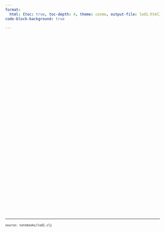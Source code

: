 ```yaml
---
format:
  html: {toc: true, toc-depth: 4, theme: cosmo, output-file: lod1.html}
code-block-background: true

---
```

<style></style><style>.printedClojure .sourceCode {
  background-color: transparent;
  border-style: none;
}
</style><style>.clay-limit-image-width .clay-image {max-width: 100%}
.clay-side-by-side .sourceCode {margin: 0}
.clay-side-by-side {margin: 1em 0}
</style>
<script src="lod1_files/md-default0.js" type="text/javascript"></script><script src="lod1_files/md-default1.js" type="text/javascript"></script><script src="https://cdnjs.cloudflare.com/ajax/libs/leaflet/1.9.4/leaflet.js" type="text/javascript"></script><script src="https://cdn.jsdelivr.net/npm/leaflet-providers@2.0.0/leaflet-providers.min.js" type="text/javascript"></script><link href="https://cdnjs.cloudflare.com/ajax/libs/leaflet/1.9.4/leaflet.css" rel="stylesheet" type="text/css" />

```{=html}
<div style="height:600px;"><script>(function () {
let data = {"center":[31.94996816878136,34.889502226989784],"zoom":14,"provider":"Esri.WorldGrayCanvas","geojson":[{"type":"Feature","properties":{"X":189498.980727,"Y":651126.603494,"\u05de\u05d2\u05d6\u05e8":"\u05d9\u05d4\u05d5\u05d3\u05d9","\u05db\u05ea\u05d5\u05d1\u05ea":"\u05dc\u05d5\u05d1\u05dc\u05d9\u05df \u05d0\u05d4\u05e8\u05d5\u05df 9","\u05e9\u05dd \u05de\u05d5\u05e1\u05d3":"\u05d0\u05d1\u05d9\u05d1","\u05e9\u05dc\u05d1 \u05d7\u05d9\u05e0\u05d5\u05da":"\u05d2\u05df \u05d9\u05dc\u05d3\u05d9\u05dd \u05d1\u05dc\u05d1\u05d3","\u05e1\u05d5\u05d2 \u05d7\u05d9\u05e0\u05d5\u05da":"\u05de\u05d9\u05d5\u05d7\u05d3","\u05e1\u05d5\u05d2 \u05e4\u05d9\u05e7\u05d5\u05d7":"\u05de\u05de\u05dc\u05db\u05ea\u05d9","color":"#2A4D8F","popup":"<table><tr><td><b>\u05e9\u05dd \u05de\u05d5\u05e1\u05d3<\/b><\/td><td>\u05d0\u05d1\u05d9\u05d1<\/td><\/tr><tr><td><b>\u05db\u05ea\u05d5\u05d1\u05ea<\/b><\/td><td>\u05dc\u05d5\u05d1\u05dc\u05d9\u05df \u05d0\u05d4\u05e8\u05d5\u05df 9<\/td><\/tr><tr><td><b>\u05de\u05d2\u05d6\u05e8<\/b><\/td><td>\u05d9\u05d4\u05d5\u05d3\u05d9<\/td><\/tr><tr><td><b>\u05e9\u05dc\u05d1 \u05d7\u05d9\u05e0\u05d5\u05da<\/b><\/td><td>\u05d2\u05df \u05d9\u05dc\u05d3\u05d9\u05dd \u05d1\u05dc\u05d1\u05d3<\/td><\/tr><tr><td><b>\u05e1\u05d5\u05d2 \u05d7\u05d9\u05e0\u05d5\u05da<\/b><\/td><td>\u05de\u05d9\u05d5\u05d7\u05d3<\/td><\/tr><tr><td><b>\u05e1\u05d5\u05d2 \u05e4\u05d9\u05e7\u05d5\u05d7<\/b><\/td><td>\u05de\u05de\u05dc\u05db\u05ea\u05d9<\/td><\/tr><\/table>"},"geometry":{"type":"Point","coordinates":[34.8875724627736,31.952781706644]}},{"type":"Feature","properties":{"X":188497.840427,"Y":652153.596894,"\u05de\u05d2\u05d6\u05e8":"\u05d9\u05d4\u05d5\u05d3\u05d9","\u05db\u05ea\u05d5\u05d1\u05ea":"\u05dc\u05d5\u05d1\u05dc\u05d9\u05df \u05d0\u05d4\u05e8\u05d5\u05df 9","\u05e9\u05dd \u05de\u05d5\u05e1\u05d3":"\u05d0\u05d1\u05d9\u05d1","\u05e9\u05dc\u05d1 \u05d7\u05d9\u05e0\u05d5\u05da":"\u05d2\u05df \u05d9\u05dc\u05d3\u05d9\u05dd \u05d1\u05dc\u05d1\u05d3","\u05e1\u05d5\u05d2 \u05d7\u05d9\u05e0\u05d5\u05da":"\u05de\u05d9\u05d5\u05d7\u05d3","\u05e1\u05d5\u05d2 \u05e4\u05d9\u05e7\u05d5\u05d7":"\u05de\u05de\u05dc\u05db\u05ea\u05d9","color":"#2A4D8F","popup":"<table><tr><td><b>\u05e9\u05dd \u05de\u05d5\u05e1\u05d3<\/b><\/td><td>\u05d0\u05d1\u05d9\u05d1<\/td><\/tr><tr><td><b>\u05db\u05ea\u05d5\u05d1\u05ea<\/b><\/td><td>\u05dc\u05d5\u05d1\u05dc\u05d9\u05df \u05d0\u05d4\u05e8\u05d5\u05df 9<\/td><\/tr><tr><td><b>\u05de\u05d2\u05d6\u05e8<\/b><\/td><td>\u05d9\u05d4\u05d5\u05d3\u05d9<\/td><\/tr><tr><td><b>\u05e9\u05dc\u05d1 \u05d7\u05d9\u05e0\u05d5\u05da<\/b><\/td><td>\u05d2\u05df \u05d9\u05dc\u05d3\u05d9\u05dd \u05d1\u05dc\u05d1\u05d3<\/td><\/tr><tr><td><b>\u05e1\u05d5\u05d2 \u05d7\u05d9\u05e0\u05d5\u05da<\/b><\/td><td>\u05de\u05d9\u05d5\u05d7\u05d3<\/td><\/tr><tr><td><b>\u05e1\u05d5\u05d2 \u05e4\u05d9\u05e7\u05d5\u05d7<\/b><\/td><td>\u05de\u05de\u05dc\u05db\u05ea\u05d9<\/td><\/tr><\/table>"},"geometry":{"type":"Point","coordinates":[34.8769504811108,31.9620162803581]}},{"type":"Feature","properties":{"X":191080.428027,"Y":650377.676894,"\u05de\u05d2\u05d6\u05e8":"\u05d9\u05d4\u05d5\u05d3\u05d9","\u05db\u05ea\u05d5\u05d1\u05ea":"\u05d2\u05e0\u05d9 \u05d9\u05e2\u05e8","\u05e9\u05dd \u05de\u05d5\u05e1\u05d3":"\u05d0\u05d2\u05e1","\u05e9\u05dc\u05d1 \u05d7\u05d9\u05e0\u05d5\u05da":"\u05d2\u05df \u05d9\u05dc\u05d3\u05d9\u05dd \u05d1\u05dc\u05d1\u05d3","\u05e1\u05d5\u05d2 \u05d7\u05d9\u05e0\u05d5\u05da":"\u05e8\u05d2\u05d9\u05dc","\u05e1\u05d5\u05d2 \u05e4\u05d9\u05e7\u05d5\u05d7":"\u05de\u05de\u05dc\u05db\u05ea\u05d9","color":"#2A4D8F","popup":"<table><tr><td><b>\u05e9\u05dd \u05de\u05d5\u05e1\u05d3<\/b><\/td><td>\u05d0\u05d2\u05e1<\/td><\/tr><tr><td><b>\u05db\u05ea\u05d5\u05d1\u05ea<\/b><\/td><td>\u05d2\u05e0\u05d9 \u05d9\u05e2\u05e8<\/td><\/tr><tr><td><b>\u05de\u05d2\u05d6\u05e8<\/b><\/td><td>\u05d9\u05d4\u05d5\u05d3\u05d9<\/td><\/tr><tr><td><b>\u05e9\u05dc\u05d1 \u05d7\u05d9\u05e0\u05d5\u05da<\/b><\/td><td>\u05d2\u05df \u05d9\u05dc\u05d3\u05d9\u05dd \u05d1\u05dc\u05d1\u05d3<\/td><\/tr><tr><td><b>\u05e1\u05d5\u05d2 \u05d7\u05d9\u05e0\u05d5\u05da<\/b><\/td><td>\u05e8\u05d2\u05d9\u05dc<\/td><\/tr><tr><td><b>\u05e1\u05d5\u05d2 \u05e4\u05d9\u05e7\u05d5\u05d7<\/b><\/td><td>\u05de\u05de\u05dc\u05db\u05ea\u05d9<\/td><\/tr><\/table>"},"geometry":{"type":"Point","coordinates":[34.9043215123254,31.9460684862358]}},{"type":"Feature","properties":{"X":189617.331327,"Y":650938.020194,"\u05de\u05d2\u05d6\u05e8":"\u05d9\u05d4\u05d5\u05d3\u05d9","\u05db\u05ea\u05d5\u05d1\u05ea":"\u05e9\u05dc\u05d5\u05dd \u05e2\u05dc\u05d9\u05db\u05dd 3","\u05e9\u05dd \u05de\u05d5\u05e1\u05d3":"\u05d0\u05d5\u05e8\u05df","\u05e9\u05dc\u05d1 \u05d7\u05d9\u05e0\u05d5\u05da":"\u05d2\u05df \u05d9\u05dc\u05d3\u05d9\u05dd \u05d1\u05dc\u05d1\u05d3","\u05e1\u05d5\u05d2 \u05d7\u05d9\u05e0\u05d5\u05da":"\u05e8\u05d2\u05d9\u05dc","\u05e1\u05d5\u05d2 \u05e4\u05d9\u05e7\u05d5\u05d7":"\u05de\u05de\u05dc\u05db\u05ea\u05d9 \u05d3\u05ea\u05d9","color":"#2A4D8F","popup":"<table><tr><td><b>\u05e9\u05dd \u05de\u05d5\u05e1\u05d3<\/b><\/td><td>\u05d0\u05d5\u05e8\u05df<\/td><\/tr><tr><td><b>\u05db\u05ea\u05d5\u05d1\u05ea<\/b><\/td><td>\u05e9\u05dc\u05d5\u05dd \u05e2\u05dc\u05d9\u05db\u05dd 3<\/td><\/tr><tr><td><b>\u05de\u05d2\u05d6\u05e8<\/b><\/td><td>\u05d9\u05d4\u05d5\u05d3\u05d9<\/td><\/tr><tr><td><b>\u05e9\u05dc\u05d1 \u05d7\u05d9\u05e0\u05d5\u05da<\/b><\/td><td>\u05d2\u05df \u05d9\u05dc\u05d3\u05d9\u05dd \u05d1\u05dc\u05d1\u05d3<\/td><\/tr><tr><td><b>\u05e1\u05d5\u05d2 \u05d7\u05d9\u05e0\u05d5\u05da<\/b><\/td><td>\u05e8\u05d2\u05d9\u05dc<\/td><\/tr><tr><td><b>\u05e1\u05d5\u05d2 \u05e4\u05d9\u05e7\u05d5\u05d7<\/b><\/td><td>\u05de\u05de\u05dc\u05db\u05ea\u05d9 \u05d3\u05ea\u05d9<\/td><\/tr><\/table>"},"geometry":{"type":"Point","coordinates":[34.8888300791824,31.9510841745062]}},{"type":"Feature","properties":{"X":190989.265327,"Y":651576.206294,"\u05de\u05d2\u05d6\u05e8":"\u05e2\u05e8\u05d1\u05d9","\u05db\u05ea\u05d5\u05d1\u05ea":"\u05d4\u05d2\u05d9\u05d0","\u05e9\u05dd \u05de\u05d5\u05e1\u05d3":"\u05d0\u05d9\u05d9\u05dc","\u05e9\u05dc\u05d1 \u05d7\u05d9\u05e0\u05d5\u05da":"\u05d2\u05df \u05d9\u05dc\u05d3\u05d9\u05dd \u05d1\u05dc\u05d1\u05d3","\u05e1\u05d5\u05d2 \u05d7\u05d9\u05e0\u05d5\u05da":"\u05e8\u05d2\u05d9\u05dc","\u05e1\u05d5\u05d2 \u05e4\u05d9\u05e7\u05d5\u05d7":"\u05de\u05de\u05dc\u05db\u05ea\u05d9","color":"#B85C1E","popup":"<table><tr><td><b>\u05e9\u05dd \u05de\u05d5\u05e1\u05d3<\/b><\/td><td>\u05d0\u05d9\u05d9\u05dc<\/td><\/tr><tr><td><b>\u05db\u05ea\u05d5\u05d1\u05ea<\/b><\/td><td>\u05d4\u05d2\u05d9\u05d0<\/td><\/tr><tr><td><b>\u05de\u05d2\u05d6\u05e8<\/b><\/td><td>\u05e2\u05e8\u05d1\u05d9<\/td><\/tr><tr><td><b>\u05e9\u05dc\u05d1 \u05d7\u05d9\u05e0\u05d5\u05da<\/b><\/td><td>\u05d2\u05df \u05d9\u05dc\u05d3\u05d9\u05dd \u05d1\u05dc\u05d1\u05d3<\/td><\/tr><tr><td><b>\u05e1\u05d5\u05d2 \u05d7\u05d9\u05e0\u05d5\u05da<\/b><\/td><td>\u05e8\u05d2\u05d9\u05dc<\/td><\/tr><tr><td><b>\u05e1\u05d5\u05d2 \u05e4\u05d9\u05e7\u05d5\u05d7<\/b><\/td><td>\u05de\u05de\u05dc\u05db\u05ea\u05d9<\/td><\/tr><\/table>"},"geometry":{"type":"Point","coordinates":[34.9033220980488,31.9568745898722]}},{"type":"Feature","properties":{"X":190625.991027,"Y":651075.145094,"\u05de\u05d2\u05d6\u05e8":"\u05e2\u05e8\u05d1\u05d9","\u05db\u05ea\u05d5\u05d1\u05ea":"\u05e4\u05d9\u05e0\u05e1\u05e7\u05e8","\u05e9\u05dd \u05de\u05d5\u05e1\u05d3":"\u05d0\u05d9\u05d9\u05dc\u05d4","\u05e9\u05dc\u05d1 \u05d7\u05d9\u05e0\u05d5\u05da":"\u05d2\u05df \u05d9\u05dc\u05d3\u05d9\u05dd \u05d1\u05dc\u05d1\u05d3","\u05e1\u05d5\u05d2 \u05d7\u05d9\u05e0\u05d5\u05da":"\u05de\u05d9\u05d5\u05d7\u05d3","\u05e1\u05d5\u05d2 \u05e4\u05d9\u05e7\u05d5\u05d7":"\u05de\u05de\u05dc\u05db\u05ea\u05d9","color":"#B85C1E","popup":"<table><tr><td><b>\u05e9\u05dd \u05de\u05d5\u05e1\u05d3<\/b><\/td><td>\u05d0\u05d9\u05d9\u05dc\u05d4<\/td><\/tr><tr><td><b>\u05db\u05ea\u05d5\u05d1\u05ea<\/b><\/td><td>\u05e4\u05d9\u05e0\u05e1\u05e7\u05e8<\/td><\/tr><tr><td><b>\u05de\u05d2\u05d6\u05e8<\/b><\/td><td>\u05e2\u05e8\u05d1\u05d9<\/td><\/tr><tr><td><b>\u05e9\u05dc\u05d1 \u05d7\u05d9\u05e0\u05d5\u05da<\/b><\/td><td>\u05d2\u05df \u05d9\u05dc\u05d3\u05d9\u05dd \u05d1\u05dc\u05d1\u05d3<\/td><\/tr><tr><td><b>\u05e1\u05d5\u05d2 \u05d7\u05d9\u05e0\u05d5\u05da<\/b><\/td><td>\u05de\u05d9\u05d5\u05d7\u05d3<\/td><\/tr><tr><td><b>\u05e1\u05d5\u05d2 \u05e4\u05d9\u05e7\u05d5\u05d7<\/b><\/td><td>\u05de\u05de\u05dc\u05db\u05ea\u05d9<\/td><\/tr><\/table>"},"geometry":{"type":"Point","coordinates":[34.8994944715337,31.9523468347933]}},{"type":"Feature","properties":{"X":190374.711627,"Y":650279.588994,"\u05de\u05d2\u05d6\u05e8":"\u05d9\u05d4\u05d5\u05d3\u05d9","\u05db\u05ea\u05d5\u05d1\u05ea":"\u05d0\u05d7\u05d9\u05de\u05d0\u05d9\u05e8 \u05d0\u05d1\u05d0","\u05e9\u05dd \u05de\u05d5\u05e1\u05d3":"\u05d0\u05d9\u05e8\u05d5\u05e1","\u05e9\u05dc\u05d1 \u05d7\u05d9\u05e0\u05d5\u05da":"\u05d2\u05df \u05d9\u05dc\u05d3\u05d9\u05dd \u05d1\u05dc\u05d1\u05d3","\u05e1\u05d5\u05d2 \u05d7\u05d9\u05e0\u05d5\u05da":"\u05e8\u05d2\u05d9\u05dc","\u05e1\u05d5\u05d2 \u05e4\u05d9\u05e7\u05d5\u05d7":"\u05de\u05de\u05dc\u05db\u05ea\u05d9 \u05d3\u05ea\u05d9","color":"#2A4D8F","popup":"<table><tr><td><b>\u05e9\u05dd \u05de\u05d5\u05e1\u05d3<\/b><\/td><td>\u05d0\u05d9\u05e8\u05d5\u05e1<\/td><\/tr><tr><td><b>\u05db\u05ea\u05d5\u05d1\u05ea<\/b><\/td><td>\u05d0\u05d7\u05d9\u05de\u05d0\u05d9\u05e8 \u05d0\u05d1\u05d0<\/td><\/tr><tr><td><b>\u05de\u05d2\u05d6\u05e8<\/b><\/td><td>\u05d9\u05d4\u05d5\u05d3\u05d9<\/td><\/tr><tr><td><b>\u05e9\u05dc\u05d1 \u05d7\u05d9\u05e0\u05d5\u05da<\/b><\/td><td>\u05d2\u05df \u05d9\u05dc\u05d3\u05d9\u05dd \u05d1\u05dc\u05d1\u05d3<\/td><\/tr><tr><td><b>\u05e1\u05d5\u05d2 \u05d7\u05d9\u05e0\u05d5\u05da<\/b><\/td><td>\u05e8\u05d2\u05d9\u05dc<\/td><\/tr><tr><td><b>\u05e1\u05d5\u05d2 \u05e4\u05d9\u05e7\u05d5\u05d7<\/b><\/td><td>\u05de\u05de\u05dc\u05db\u05ea\u05d9 \u05d3\u05ea\u05d9<\/td><\/tr><\/table>"},"geometry":{"type":"Point","coordinates":[34.8968605807401,31.9451660704028]}},{"type":"Feature","properties":{"X":190927.967827,"Y":650943.644094,"\u05de\u05d2\u05d6\u05e8":"\u05d9\u05d4\u05d5\u05d3\u05d9","\u05db\u05ea\u05d5\u05d1\u05ea":"\u05e8\u05d5\u05ea\u05dd","\u05e9\u05dd \u05de\u05d5\u05e1\u05d3":"\u05d0\u05dc\u05d5\u05df","\u05e9\u05dc\u05d1 \u05d7\u05d9\u05e0\u05d5\u05da":"\u05d2\u05df \u05d9\u05dc\u05d3\u05d9\u05dd \u05d1\u05dc\u05d1\u05d3","\u05e1\u05d5\u05d2 \u05d7\u05d9\u05e0\u05d5\u05da":"\u05e8\u05d2\u05d9\u05dc","\u05e1\u05d5\u05d2 \u05e4\u05d9\u05e7\u05d5\u05d7":"\u05de\u05de\u05dc\u05db\u05ea\u05d9 \u05d3\u05ea\u05d9","color":"#2A4D8F","popup":"<table><tr><td><b>\u05e9\u05dd \u05de\u05d5\u05e1\u05d3<\/b><\/td><td>\u05d0\u05dc\u05d5\u05df<\/td><\/tr><tr><td><b>\u05db\u05ea\u05d5\u05d1\u05ea<\/b><\/td><td>\u05e8\u05d5\u05ea\u05dd<\/td><\/tr><tr><td><b>\u05de\u05d2\u05d6\u05e8<\/b><\/td><td>\u05d9\u05d4\u05d5\u05d3\u05d9<\/td><\/tr><tr><td><b>\u05e9\u05dc\u05d1 \u05d7\u05d9\u05e0\u05d5\u05da<\/b><\/td><td>\u05d2\u05df \u05d9\u05dc\u05d3\u05d9\u05dd \u05d1\u05dc\u05d1\u05d3<\/td><\/tr><tr><td><b>\u05e1\u05d5\u05d2 \u05d7\u05d9\u05e0\u05d5\u05da<\/b><\/td><td>\u05e8\u05d2\u05d9\u05dc<\/td><\/tr><tr><td><b>\u05e1\u05d5\u05d2 \u05e4\u05d9\u05e7\u05d5\u05d7<\/b><\/td><td>\u05de\u05de\u05dc\u05db\u05ea\u05d9 \u05d3\u05ea\u05d9<\/td><\/tr><\/table>"},"geometry":{"type":"Point","coordinates":[34.9026923664031,31.9511685826]}},{"type":"Feature","properties":{"X":190105.317827,"Y":650428.885394,"\u05de\u05d2\u05d6\u05e8":"\u05d9\u05d4\u05d5\u05d3\u05d9","\u05db\u05ea\u05d5\u05d1\u05ea":"\u05d0\u05d9\u05dc\u05ea 32","\u05e9\u05dd \u05de\u05d5\u05e1\u05d3":"\u05d0\u05dc\u05e2\u05d3","\u05e9\u05dc\u05d1 \u05d7\u05d9\u05e0\u05d5\u05da":"\u05d2\u05df \u05d9\u05dc\u05d3\u05d9\u05dd \u05d1\u05dc\u05d1\u05d3","\u05e1\u05d5\u05d2 \u05d7\u05d9\u05e0\u05d5\u05da":"\u05e8\u05d2\u05d9\u05dc","\u05e1\u05d5\u05d2 \u05e4\u05d9\u05e7\u05d5\u05d7":"\u05de\u05de\u05dc\u05db\u05ea\u05d9","color":"#2A4D8F","popup":"<table><tr><td><b>\u05e9\u05dd \u05de\u05d5\u05e1\u05d3<\/b><\/td><td>\u05d0\u05dc\u05e2\u05d3<\/td><\/tr><tr><td><b>\u05db\u05ea\u05d5\u05d1\u05ea<\/b><\/td><td>\u05d0\u05d9\u05dc\u05ea 32<\/td><\/tr><tr><td><b>\u05de\u05d2\u05d6\u05e8<\/b><\/td><td>\u05d9\u05d4\u05d5\u05d3\u05d9<\/td><\/tr><tr><td><b>\u05e9\u05dc\u05d1 \u05d7\u05d9\u05e0\u05d5\u05da<\/b><\/td><td>\u05d2\u05df \u05d9\u05dc\u05d3\u05d9\u05dd \u05d1\u05dc\u05d1\u05d3<\/td><\/tr><tr><td><b>\u05e1\u05d5\u05d2 \u05d7\u05d9\u05e0\u05d5\u05da<\/b><\/td><td>\u05e8\u05d2\u05d9\u05dc<\/td><\/tr><tr><td><b>\u05e1\u05d5\u05d2 \u05e4\u05d9\u05e7\u05d5\u05d7<\/b><\/td><td>\u05de\u05de\u05dc\u05db\u05ea\u05d9<\/td><\/tr><\/table>"},"geometry":{"type":"Point","coordinates":[34.8940068906718,31.946505499997]}},{"type":"Feature","properties":{"X":189732.203827,"Y":650308.096694,"\u05de\u05d2\u05d6\u05e8":"\u05d9\u05d4\u05d5\u05d3\u05d9","\u05db\u05ea\u05d5\u05d1\u05ea":"\u05e9\u05d3 \u05d9\u05e8\u05d5\u05e9\u05dc\u05d9\u05dd 12","\u05e9\u05dd \u05de\u05d5\u05e1\u05d3":"\u05d0\u05e8\u05d6","\u05e9\u05dc\u05d1 \u05d7\u05d9\u05e0\u05d5\u05da":"\u05d2\u05df \u05d9\u05dc\u05d3\u05d9\u05dd \u05d1\u05dc\u05d1\u05d3","\u05e1\u05d5\u05d2 \u05d7\u05d9\u05e0\u05d5\u05da":"\u05e8\u05d2\u05d9\u05dc","\u05e1\u05d5\u05d2 \u05e4\u05d9\u05e7\u05d5\u05d7":"\u05de\u05de\u05dc\u05db\u05ea\u05d9","color":"#2A4D8F","popup":"<table><tr><td><b>\u05e9\u05dd \u05de\u05d5\u05e1\u05d3<\/b><\/td><td>\u05d0\u05e8\u05d6<\/td><\/tr><tr><td><b>\u05db\u05ea\u05d5\u05d1\u05ea<\/b><\/td><td>\u05e9\u05d3 \u05d9\u05e8\u05d5\u05e9\u05dc\u05d9\u05dd 12<\/td><\/tr><tr><td><b>\u05de\u05d2\u05d6\u05e8<\/b><\/td><td>\u05d9\u05d4\u05d5\u05d3\u05d9<\/td><\/tr><tr><td><b>\u05e9\u05dc\u05d1 \u05d7\u05d9\u05e0\u05d5\u05da<\/b><\/td><td>\u05d2\u05df \u05d9\u05dc\u05d3\u05d9\u05dd \u05d1\u05dc\u05d1\u05d3<\/td><\/tr><tr><td><b>\u05e1\u05d5\u05d2 \u05d7\u05d9\u05e0\u05d5\u05da<\/b><\/td><td>\u05e8\u05d2\u05d9\u05dc<\/td><\/tr><tr><td><b>\u05e1\u05d5\u05d2 \u05e4\u05d9\u05e7\u05d5\u05d7<\/b><\/td><td>\u05de\u05de\u05dc\u05db\u05ea\u05d9<\/td><\/tr><\/table>"},"geometry":{"type":"Point","coordinates":[34.8900644126911,31.9454065171931]}},{"type":"Feature","properties":{"X":188661.770627,"Y":651056.246294,"\u05de\u05d2\u05d6\u05e8":"\u05e2\u05e8\u05d1\u05d9","\u05db\u05ea\u05d5\u05d1\u05ea":"\u05e9\u05db \u05d5\u05e8\u05d3\u05d4","\u05e9\u05dd \u05de\u05d5\u05e1\u05d3":"\u05d0\u05e8\u05d9\u05d4","\u05e9\u05dc\u05d1 \u05d7\u05d9\u05e0\u05d5\u05da":"\u05d2\u05df \u05d9\u05dc\u05d3\u05d9\u05dd \u05d1\u05dc\u05d1\u05d3","\u05e1\u05d5\u05d2 \u05d7\u05d9\u05e0\u05d5\u05da":"\u05e8\u05d2\u05d9\u05dc","\u05e1\u05d5\u05d2 \u05e4\u05d9\u05e7\u05d5\u05d7":"\u05de\u05de\u05dc\u05db\u05ea\u05d9","color":"#B85C1E","popup":"<table><tr><td><b>\u05e9\u05dd \u05de\u05d5\u05e1\u05d3<\/b><\/td><td>\u05d0\u05e8\u05d9\u05d4<\/td><\/tr><tr><td><b>\u05db\u05ea\u05d5\u05d1\u05ea<\/b><\/td><td>\u05e9\u05db \u05d5\u05e8\u05d3\u05d4<\/td><\/tr><tr><td><b>\u05de\u05d2\u05d6\u05e8<\/b><\/td><td>\u05e2\u05e8\u05d1\u05d9<\/td><\/tr><tr><td><b>\u05e9\u05dc\u05d1 \u05d7\u05d9\u05e0\u05d5\u05da<\/b><\/td><td>\u05d2\u05df \u05d9\u05dc\u05d3\u05d9\u05dd \u05d1\u05dc\u05d1\u05d3<\/td><\/tr><tr><td><b>\u05e1\u05d5\u05d2 \u05d7\u05d9\u05e0\u05d5\u05da<\/b><\/td><td>\u05e8\u05d2\u05d9\u05dc<\/td><\/tr><tr><td><b>\u05e1\u05d5\u05d2 \u05e4\u05d9\u05e7\u05d5\u05d7<\/b><\/td><td>\u05de\u05de\u05dc\u05db\u05ea\u05d9<\/td><\/tr><\/table>"},"geometry":{"type":"Point","coordinates":[34.8787194760393,31.952124821878]}},{"type":"Feature","properties":{"X":189046.427227,"Y":650158.470994,"\u05de\u05d2\u05d6\u05e8":"\u05e2\u05e8\u05d1\u05d9","\u05db\u05ea\u05d5\u05d1\u05ea":"\u05e9\u05d3\u05d4 \u05d9\u05e6\u05d7\u05e7 6","\u05e9\u05dd \u05de\u05d5\u05e1\u05d3":"\u05d0\u05e9\u05dc","\u05e9\u05dc\u05d1 \u05d7\u05d9\u05e0\u05d5\u05da":"\u05d2\u05df \u05d9\u05dc\u05d3\u05d9\u05dd \u05d1\u05dc\u05d1\u05d3","\u05e1\u05d5\u05d2 \u05d7\u05d9\u05e0\u05d5\u05da":"\u05e8\u05d2\u05d9\u05dc","\u05e1\u05d5\u05d2 \u05e4\u05d9\u05e7\u05d5\u05d7":"\u05de\u05de\u05dc\u05db\u05ea\u05d9 \u05d3\u05ea\u05d9","color":"#B85C1E","popup":"<table><tr><td><b>\u05e9\u05dd \u05de\u05d5\u05e1\u05d3<\/b><\/td><td>\u05d0\u05e9\u05dc<\/td><\/tr><tr><td><b>\u05db\u05ea\u05d5\u05d1\u05ea<\/b><\/td><td>\u05e9\u05d3\u05d4 \u05d9\u05e6\u05d7\u05e7 6<\/td><\/tr><tr><td><b>\u05de\u05d2\u05d6\u05e8<\/b><\/td><td>\u05e2\u05e8\u05d1\u05d9<\/td><\/tr><tr><td><b>\u05e9\u05dc\u05d1 \u05d7\u05d9\u05e0\u05d5\u05da<\/b><\/td><td>\u05d2\u05df \u05d9\u05dc\u05d3\u05d9\u05dd \u05d1\u05dc\u05d1\u05d3<\/td><\/tr><tr><td><b>\u05e1\u05d5\u05d2 \u05d7\u05d9\u05e0\u05d5\u05da<\/b><\/td><td>\u05e8\u05d2\u05d9\u05dc<\/td><\/tr><tr><td><b>\u05e1\u05d5\u05d2 \u05e4\u05d9\u05e7\u05d5\u05d7<\/b><\/td><td>\u05de\u05de\u05dc\u05db\u05ea\u05d9 \u05d3\u05ea\u05d9<\/td><\/tr><\/table>"},"geometry":{"type":"Point","coordinates":[34.8828161855515,31.9440390295285]}},{"type":"Feature","properties":{"X":190655.206727,"Y":651463.485394,"\u05de\u05d2\u05d6\u05e8":null,"\u05db\u05ea\u05d5\u05d1\u05ea":null,"\u05e9\u05dd \u05de\u05d5\u05e1\u05d3":null,"\u05e9\u05dc\u05d1 \u05d7\u05d9\u05e0\u05d5\u05da":null,"\u05e1\u05d5\u05d2 \u05d7\u05d9\u05e0\u05d5\u05da":null,"\u05e1\u05d5\u05d2 \u05e4\u05d9\u05e7\u05d5\u05d7":null,"color":null,"popup":"<table><tr><td><b>\u05e9\u05dd \u05de\u05d5\u05e1\u05d3<\/b><\/td><td><\/td><\/tr><tr><td><b>\u05db\u05ea\u05d5\u05d1\u05ea<\/b><\/td><td><\/td><\/tr><tr><td><b>\u05de\u05d2\u05d6\u05e8<\/b><\/td><td><\/td><\/tr><tr><td><b>\u05e9\u05dc\u05d1 \u05d7\u05d9\u05e0\u05d5\u05da<\/b><\/td><td><\/td><\/tr><tr><td><b>\u05e1\u05d5\u05d2 \u05d7\u05d9\u05e0\u05d5\u05da<\/b><\/td><td><\/td><\/tr><tr><td><b>\u05e1\u05d5\u05d2 \u05e4\u05d9\u05e7\u05d5\u05d7<\/b><\/td><td><\/td><\/tr><\/table>"},"geometry":{"type":"Point","coordinates":[34.8997919303447,31.9558496419336]}},{"type":"Feature","properties":{"X":189577.088227,"Y":649077.593994,"\u05de\u05d2\u05d6\u05e8":"\u05d9\u05d4\u05d5\u05d3\u05d9","\u05db\u05ea\u05d5\u05d1\u05ea":"\u05d4\u05e8\u05d1 \u05d7\u05d5\u05e8\u05d9 \u05d7\u05d9\u05d9\u05dd 27","\u05e9\u05dd \u05de\u05d5\u05e1\u05d3":"\u05d1\u05e9\u05de\u05ea","\u05e9\u05dc\u05d1 \u05d7\u05d9\u05e0\u05d5\u05da":"\u05d2\u05df \u05d9\u05dc\u05d3\u05d9\u05dd \u05d1\u05dc\u05d1\u05d3","\u05e1\u05d5\u05d2 \u05d7\u05d9\u05e0\u05d5\u05da":"\u05e8\u05d2\u05d9\u05dc","\u05e1\u05d5\u05d2 \u05e4\u05d9\u05e7\u05d5\u05d7":"\u05de\u05de\u05dc\u05db\u05ea\u05d9 \u05d3\u05ea\u05d9","color":"#2A4D8F","popup":"<table><tr><td><b>\u05e9\u05dd \u05de\u05d5\u05e1\u05d3<\/b><\/td><td>\u05d1\u05e9\u05de\u05ea<\/td><\/tr><tr><td><b>\u05db\u05ea\u05d5\u05d1\u05ea<\/b><\/td><td>\u05d4\u05e8\u05d1 \u05d7\u05d5\u05e8\u05d9 \u05d7\u05d9\u05d9\u05dd 27<\/td><\/tr><tr><td><b>\u05de\u05d2\u05d6\u05e8<\/b><\/td><td>\u05d9\u05d4\u05d5\u05d3\u05d9<\/td><\/tr><tr><td><b>\u05e9\u05dc\u05d1 \u05d7\u05d9\u05e0\u05d5\u05da<\/b><\/td><td>\u05d2\u05df \u05d9\u05dc\u05d3\u05d9\u05dd \u05d1\u05dc\u05d1\u05d3<\/td><\/tr><tr><td><b>\u05e1\u05d5\u05d2 \u05d7\u05d9\u05e0\u05d5\u05da<\/b><\/td><td>\u05e8\u05d2\u05d9\u05dc<\/td><\/tr><tr><td><b>\u05e1\u05d5\u05d2 \u05e4\u05d9\u05e7\u05d5\u05d7<\/b><\/td><td>\u05de\u05de\u05dc\u05db\u05ea\u05d9 \u05d3\u05ea\u05d9<\/td><\/tr><\/table>"},"geometry":{"type":"Point","coordinates":[34.8884618374581,31.9343057195852]}},{"type":"Feature","properties":{"X":190100.147427,"Y":651390.235994,"\u05de\u05d2\u05d6\u05e8":"\u05d9\u05d4\u05d5\u05d3\u05d9","\u05db\u05ea\u05d5\u05d1\u05ea":"\u05db\u05e6\u05e0\u05dc\u05e1\u05d5\u05df 12","\u05e9\u05dd \u05de\u05d5\u05e1\u05d3":"\u05d2\u05e4\u05df","\u05e9\u05dc\u05d1 \u05d7\u05d9\u05e0\u05d5\u05da":"\u05d2\u05df \u05d9\u05dc\u05d3\u05d9\u05dd \u05d1\u05dc\u05d1\u05d3","\u05e1\u05d5\u05d2 \u05d7\u05d9\u05e0\u05d5\u05da":"\u05e8\u05d2\u05d9\u05dc","\u05e1\u05d5\u05d2 \u05e4\u05d9\u05e7\u05d5\u05d7":"\u05de\u05de\u05dc\u05db\u05ea\u05d9","color":"#2A4D8F","popup":"<table><tr><td><b>\u05e9\u05dd \u05de\u05d5\u05e1\u05d3<\/b><\/td><td>\u05d2\u05e4\u05df<\/td><\/tr><tr><td><b>\u05db\u05ea\u05d5\u05d1\u05ea<\/b><\/td><td>\u05db\u05e6\u05e0\u05dc\u05e1\u05d5\u05df 12<\/td><\/tr><tr><td><b>\u05de\u05d2\u05d6\u05e8<\/b><\/td><td>\u05d9\u05d4\u05d5\u05d3\u05d9<\/td><\/tr><tr><td><b>\u05e9\u05dc\u05d1 \u05d7\u05d9\u05e0\u05d5\u05da<\/b><\/td><td>\u05d2\u05df \u05d9\u05dc\u05d3\u05d9\u05dd \u05d1\u05dc\u05d1\u05d3<\/td><\/tr><tr><td><b>\u05e1\u05d5\u05d2 \u05d7\u05d9\u05e0\u05d5\u05da<\/b><\/td><td>\u05e8\u05d2\u05d9\u05dc<\/td><\/tr><tr><td><b>\u05e1\u05d5\u05d2 \u05e4\u05d9\u05e7\u05d5\u05d7<\/b><\/td><td>\u05de\u05de\u05dc\u05db\u05ea\u05d9<\/td><\/tr><\/table>"},"geometry":{"type":"Point","coordinates":[34.8939230511574,31.9551748572133]}},{"type":"Feature","properties":{"X":188815.936227,"Y":652170.458594,"\u05de\u05d2\u05d6\u05e8":"\u05d9\u05d4\u05d5\u05d3\u05d9","\u05db\u05ea\u05d5\u05d1\u05ea":"\u05e1\u05d7\u05dc\u05d1 9","\u05e9\u05dd \u05de\u05d5\u05e1\u05d3":"\u05d2\u05e8\u05e0\u05d9\u05d5\u05dd","\u05e9\u05dc\u05d1 \u05d7\u05d9\u05e0\u05d5\u05da":"\u05d2\u05df \u05d9\u05dc\u05d3\u05d9\u05dd \u05d1\u05dc\u05d1\u05d3","\u05e1\u05d5\u05d2 \u05d7\u05d9\u05e0\u05d5\u05da":"\u05e8\u05d2\u05d9\u05dc","\u05e1\u05d5\u05d2 \u05e4\u05d9\u05e7\u05d5\u05d7":"\u05de\u05de\u05dc\u05db\u05ea\u05d9 \u05d3\u05ea\u05d9","color":"#2A4D8F","popup":"<table><tr><td><b>\u05e9\u05dd \u05de\u05d5\u05e1\u05d3<\/b><\/td><td>\u05d2\u05e8\u05e0\u05d9\u05d5\u05dd<\/td><\/tr><tr><td><b>\u05db\u05ea\u05d5\u05d1\u05ea<\/b><\/td><td>\u05e1\u05d7\u05dc\u05d1 9<\/td><\/tr><tr><td><b>\u05de\u05d2\u05d6\u05e8<\/b><\/td><td>\u05d9\u05d4\u05d5\u05d3\u05d9<\/td><\/tr><tr><td><b>\u05e9\u05dc\u05d1 \u05d7\u05d9\u05e0\u05d5\u05da<\/b><\/td><td>\u05d2\u05df \u05d9\u05dc\u05d3\u05d9\u05dd \u05d1\u05dc\u05d1\u05d3<\/td><\/tr><tr><td><b>\u05e1\u05d5\u05d2 \u05d7\u05d9\u05e0\u05d5\u05da<\/b><\/td><td>\u05e8\u05d2\u05d9\u05dc<\/td><\/tr><tr><td><b>\u05e1\u05d5\u05d2 \u05e4\u05d9\u05e7\u05d5\u05d7<\/b><\/td><td>\u05de\u05de\u05dc\u05db\u05ea\u05d9 \u05d3\u05ea\u05d9<\/td><\/tr><\/table>"},"geometry":{"type":"Point","coordinates":[34.8803148025986,31.9621769727372]}},{"type":"Feature","properties":{"X":189726.394027,"Y":649665.236494,"\u05de\u05d2\u05d6\u05e8":"\u05d9\u05d4\u05d5\u05d3\u05d9","\u05db\u05ea\u05d5\u05d1\u05ea":"\u05e1\u05df \u05de\u05e8\u05d8\u05d9\u05df","\u05e9\u05dd \u05de\u05d5\u05e1\u05d3":"\u05d3\u05d5\u05d1\u05d3\u05d1\u05df","\u05e9\u05dc\u05d1 \u05d7\u05d9\u05e0\u05d5\u05da":"\u05d2\u05df \u05d9\u05dc\u05d3\u05d9\u05dd \u05d1\u05dc\u05d1\u05d3","\u05e1\u05d5\u05d2 \u05d7\u05d9\u05e0\u05d5\u05da":"\u05e8\u05d2\u05d9\u05dc","\u05e1\u05d5\u05d2 \u05e4\u05d9\u05e7\u05d5\u05d7":"\u05de\u05de\u05dc\u05db\u05ea\u05d9","color":"#2A4D8F","popup":"<table><tr><td><b>\u05e9\u05dd \u05de\u05d5\u05e1\u05d3<\/b><\/td><td>\u05d3\u05d5\u05d1\u05d3\u05d1\u05df<\/td><\/tr><tr><td><b>\u05db\u05ea\u05d5\u05d1\u05ea<\/b><\/td><td>\u05e1\u05df \u05de\u05e8\u05d8\u05d9\u05df<\/td><\/tr><tr><td><b>\u05de\u05d2\u05d6\u05e8<\/b><\/td><td>\u05d9\u05d4\u05d5\u05d3\u05d9<\/td><\/tr><tr><td><b>\u05e9\u05dc\u05d1 \u05d7\u05d9\u05e0\u05d5\u05da<\/b><\/td><td>\u05d2\u05df \u05d9\u05dc\u05d3\u05d9\u05dd \u05d1\u05dc\u05d1\u05d3<\/td><\/tr><tr><td><b>\u05e1\u05d5\u05d2 \u05d7\u05d9\u05e0\u05d5\u05da<\/b><\/td><td>\u05e8\u05d2\u05d9\u05dc<\/td><\/tr><tr><td><b>\u05e1\u05d5\u05d2 \u05e4\u05d9\u05e7\u05d5\u05d7<\/b><\/td><td>\u05de\u05de\u05dc\u05db\u05ea\u05d9<\/td><\/tr><\/table>"},"geometry":{"type":"Point","coordinates":[34.8900227034491,31.9396090255328]}},{"type":"Feature","properties":{"X":188466.087727,"Y":651048.340194,"\u05de\u05d2\u05d6\u05e8":"\u05e2\u05e8\u05d1\u05d9","\u05db\u05ea\u05d5\u05d1\u05ea":"\u05e9 \u05e0\u05d5\u05d5\u05d4 \u05e9\u05dc\u05d5\u05dd","\u05e9\u05dd \u05de\u05d5\u05e1\u05d3":"\u05d3\u05d5\u05db\u05d9\u05e4\u05ea","\u05e9\u05dc\u05d1 \u05d7\u05d9\u05e0\u05d5\u05da":"\u05d2\u05df \u05d9\u05dc\u05d3\u05d9\u05dd \u05d1\u05dc\u05d1\u05d3","\u05e1\u05d5\u05d2 \u05d7\u05d9\u05e0\u05d5\u05da":"\u05e8\u05d2\u05d9\u05dc","\u05e1\u05d5\u05d2 \u05e4\u05d9\u05e7\u05d5\u05d7":"\u05de\u05de\u05dc\u05db\u05ea\u05d9 \u05d3\u05ea\u05d9","color":"#B85C1E","popup":"<table><tr><td><b>\u05e9\u05dd \u05de\u05d5\u05e1\u05d3<\/b><\/td><td>\u05d3\u05d5\u05db\u05d9\u05e4\u05ea<\/td><\/tr><tr><td><b>\u05db\u05ea\u05d5\u05d1\u05ea<\/b><\/td><td>\u05e9 \u05e0\u05d5\u05d5\u05d4 \u05e9\u05dc\u05d5\u05dd<\/td><\/tr><tr><td><b>\u05de\u05d2\u05d6\u05e8<\/b><\/td><td>\u05e2\u05e8\u05d1\u05d9<\/td><\/tr><tr><td><b>\u05e9\u05dc\u05d1 \u05d7\u05d9\u05e0\u05d5\u05da<\/b><\/td><td>\u05d2\u05df \u05d9\u05dc\u05d3\u05d9\u05dd \u05d1\u05dc\u05d1\u05d3<\/td><\/tr><tr><td><b>\u05e1\u05d5\u05d2 \u05d7\u05d9\u05e0\u05d5\u05da<\/b><\/td><td>\u05e8\u05d2\u05d9\u05dc<\/td><\/tr><tr><td><b>\u05e1\u05d5\u05d2 \u05e4\u05d9\u05e7\u05d5\u05d7<\/b><\/td><td>\u05de\u05de\u05dc\u05db\u05ea\u05d9 \u05d3\u05ea\u05d9<\/td><\/tr><\/table>"},"geometry":{"type":"Point","coordinates":[34.8766499941754,31.9520481994922]}},{"type":"Feature","properties":{"X":188426.553127,"Y":651225.547394,"\u05de\u05d2\u05d6\u05e8":"\u05e2\u05e8\u05d1\u05d9","\u05db\u05ea\u05d5\u05d1\u05ea":"\u05e9 \u05e0\u05d5\u05d5\u05d4 \u05e9\u05dc\u05d5\u05dd","\u05e9\u05dd \u05de\u05d5\u05e1\u05d3":"\u05d3\u05d5\u05dc\u05e4\u05d9\u05df","\u05e9\u05dc\u05d1 \u05d7\u05d9\u05e0\u05d5\u05da":"\u05d2\u05df \u05d9\u05dc\u05d3\u05d9\u05dd \u05d1\u05dc\u05d1\u05d3","\u05e1\u05d5\u05d2 \u05d7\u05d9\u05e0\u05d5\u05da":"\u05e8\u05d2\u05d9\u05dc","\u05e1\u05d5\u05d2 \u05e4\u05d9\u05e7\u05d5\u05d7":"\u05de\u05de\u05dc\u05db\u05ea\u05d9","color":"#B85C1E","popup":"<table><tr><td><b>\u05e9\u05dd \u05de\u05d5\u05e1\u05d3<\/b><\/td><td>\u05d3\u05d5\u05dc\u05e4\u05d9\u05df<\/td><\/tr><tr><td><b>\u05db\u05ea\u05d5\u05d1\u05ea<\/b><\/td><td>\u05e9 \u05e0\u05d5\u05d5\u05d4 \u05e9\u05dc\u05d5\u05dd<\/td><\/tr><tr><td><b>\u05de\u05d2\u05d6\u05e8<\/b><\/td><td>\u05e2\u05e8\u05d1\u05d9<\/td><\/tr><tr><td><b>\u05e9\u05dc\u05d1 \u05d7\u05d9\u05e0\u05d5\u05da<\/b><\/td><td>\u05d2\u05df \u05d9\u05dc\u05d3\u05d9\u05dd \u05d1\u05dc\u05d1\u05d3<\/td><\/tr><tr><td><b>\u05e1\u05d5\u05d2 \u05d7\u05d9\u05e0\u05d5\u05da<\/b><\/td><td>\u05e8\u05d2\u05d9\u05dc<\/td><\/tr><tr><td><b>\u05e1\u05d5\u05d2 \u05e4\u05d9\u05e7\u05d5\u05d7<\/b><\/td><td>\u05de\u05de\u05dc\u05db\u05ea\u05d9<\/td><\/tr><\/table>"},"geometry":{"type":"Point","coordinates":[34.8762261564324,31.9536451765589]}},{"type":"Feature","properties":{"X":188336.268727,"Y":651251.071894,"\u05de\u05d2\u05d6\u05e8":null,"\u05db\u05ea\u05d5\u05d1\u05ea":null,"\u05e9\u05dd \u05de\u05d5\u05e1\u05d3":null,"\u05e9\u05dc\u05d1 \u05d7\u05d9\u05e0\u05d5\u05da":null,"\u05e1\u05d5\u05d2 \u05d7\u05d9\u05e0\u05d5\u05da":null,"\u05e1\u05d5\u05d2 \u05e4\u05d9\u05e7\u05d5\u05d7":null,"color":null,"popup":"<table><tr><td><b>\u05e9\u05dd \u05de\u05d5\u05e1\u05d3<\/b><\/td><td><\/td><\/tr><tr><td><b>\u05db\u05ea\u05d5\u05d1\u05ea<\/b><\/td><td><\/td><\/tr><tr><td><b>\u05de\u05d2\u05d6\u05e8<\/b><\/td><td><\/td><\/tr><tr><td><b>\u05e9\u05dc\u05d1 \u05d7\u05d9\u05e0\u05d5\u05da<\/b><\/td><td><\/td><\/tr><tr><td><b>\u05e1\u05d5\u05d2 \u05d7\u05d9\u05e0\u05d5\u05da<\/b><\/td><td><\/td><\/tr><tr><td><b>\u05e1\u05d5\u05d2 \u05e4\u05d9\u05e7\u05d5\u05d7<\/b><\/td><td><\/td><\/tr><\/table>"},"geometry":{"type":"Point","coordinates":[34.8752703834378,31.9538728852576]}},{"type":"Feature","properties":{"X":190994.042627,"Y":650342.746994,"\u05de\u05d2\u05d6\u05e8":"\u05d9\u05d4\u05d5\u05d3\u05d9","\u05db\u05ea\u05d5\u05d1\u05ea":"\u05d4\u05d0\u05d9\u05d9\u05dc\u05d5\u05df","\u05e9\u05dd \u05de\u05d5\u05e1\u05d3":"\u05d3\u05e4\u05e0\u05d4","\u05e9\u05dc\u05d1 \u05d7\u05d9\u05e0\u05d5\u05da":"\u05d2\u05df \u05d9\u05dc\u05d3\u05d9\u05dd \u05d1\u05dc\u05d1\u05d3","\u05e1\u05d5\u05d2 \u05d7\u05d9\u05e0\u05d5\u05da":"\u05e8\u05d2\u05d9\u05dc","\u05e1\u05d5\u05d2 \u05e4\u05d9\u05e7\u05d5\u05d7":"\u05de\u05de\u05dc\u05db\u05ea\u05d9","color":"#2A4D8F","popup":"<table><tr><td><b>\u05e9\u05dd \u05de\u05d5\u05e1\u05d3<\/b><\/td><td>\u05d3\u05e4\u05e0\u05d4<\/td><\/tr><tr><td><b>\u05db\u05ea\u05d5\u05d1\u05ea<\/b><\/td><td>\u05d4\u05d0\u05d9\u05d9\u05dc\u05d5\u05df<\/td><\/tr><tr><td><b>\u05de\u05d2\u05d6\u05e8<\/b><\/td><td>\u05d9\u05d4\u05d5\u05d3\u05d9<\/td><\/tr><tr><td><b>\u05e9\u05dc\u05d1 \u05d7\u05d9\u05e0\u05d5\u05da<\/b><\/td><td>\u05d2\u05df \u05d9\u05dc\u05d3\u05d9\u05dd \u05d1\u05dc\u05d1\u05d3<\/td><\/tr><tr><td><b>\u05e1\u05d5\u05d2 \u05d7\u05d9\u05e0\u05d5\u05da<\/b><\/td><td>\u05e8\u05d2\u05d9\u05dc<\/td><\/tr><tr><td><b>\u05e1\u05d5\u05d2 \u05e4\u05d9\u05e7\u05d5\u05d7<\/b><\/td><td>\u05de\u05de\u05dc\u05db\u05ea\u05d9<\/td><\/tr><\/table>"},"geometry":{"type":"Point","coordinates":[34.9034088997414,31.9457513247063]}},{"type":"Feature","properties":{"X":189567.557827,"Y":649073.651794,"\u05de\u05d2\u05d6\u05e8":"\u05d9\u05d4\u05d5\u05d3\u05d9","\u05db\u05ea\u05d5\u05d1\u05ea":"\u05d7\u05d8\u05d9\u05d1\u05ea \u05d4\u05e8\u05d0\u05dc 12","\u05e9\u05dd \u05de\u05d5\u05e1\u05d3":"\u05d3\u05e7\u05dc","\u05e9\u05dc\u05d1 \u05d7\u05d9\u05e0\u05d5\u05da":"\u05d2\u05df \u05d9\u05dc\u05d3\u05d9\u05dd \u05d1\u05dc\u05d1\u05d3","\u05e1\u05d5\u05d2 \u05d7\u05d9\u05e0\u05d5\u05da":"\u05e8\u05d2\u05d9\u05dc","\u05e1\u05d5\u05d2 \u05e4\u05d9\u05e7\u05d5\u05d7":"\u05de\u05de\u05dc\u05db\u05ea\u05d9 \u05d3\u05ea\u05d9","color":"#2A4D8F","popup":"<table><tr><td><b>\u05e9\u05dd \u05de\u05d5\u05e1\u05d3<\/b><\/td><td>\u05d3\u05e7\u05dc<\/td><\/tr><tr><td><b>\u05db\u05ea\u05d5\u05d1\u05ea<\/b><\/td><td>\u05d7\u05d8\u05d9\u05d1\u05ea \u05d4\u05e8\u05d0\u05dc 12<\/td><\/tr><tr><td><b>\u05de\u05d2\u05d6\u05e8<\/b><\/td><td>\u05d9\u05d4\u05d5\u05d3\u05d9<\/td><\/tr><tr><td><b>\u05e9\u05dc\u05d1 \u05d7\u05d9\u05e0\u05d5\u05da<\/b><\/td><td>\u05d2\u05df \u05d9\u05dc\u05d3\u05d9\u05dd \u05d1\u05dc\u05d1\u05d3<\/td><\/tr><tr><td><b>\u05e1\u05d5\u05d2 \u05d7\u05d9\u05e0\u05d5\u05da<\/b><\/td><td>\u05e8\u05d2\u05d9\u05dc<\/td><\/tr><tr><td><b>\u05e1\u05d5\u05d2 \u05e4\u05d9\u05e7\u05d5\u05d7<\/b><\/td><td>\u05de\u05de\u05dc\u05db\u05ea\u05d9 \u05d3\u05ea\u05d9<\/td><\/tr><\/table>"},"geometry":{"type":"Point","coordinates":[34.8883611755329,31.9342699179165]}},{"type":"Feature","properties":{"X":191093.362327,"Y":650397.820194,"\u05de\u05d2\u05d6\u05e8":"\u05d9\u05d4\u05d5\u05d3\u05d9","\u05db\u05ea\u05d5\u05d1\u05ea":"\u05d2\u05e0\u05d9 \u05d9\u05e2\u05e8","\u05e9\u05dd \u05de\u05d5\u05e1\u05d3":"\u05d3\u05e8\u05d5\u05e8","\u05e9\u05dc\u05d1 \u05d7\u05d9\u05e0\u05d5\u05da":"\u05d2\u05df \u05d9\u05dc\u05d3\u05d9\u05dd \u05d1\u05dc\u05d1\u05d3","\u05e1\u05d5\u05d2 \u05d7\u05d9\u05e0\u05d5\u05da":"\u05e8\u05d2\u05d9\u05dc","\u05e1\u05d5\u05d2 \u05e4\u05d9\u05e7\u05d5\u05d7":"\u05d7\u05e8\u05d3\u05d9","color":"#2A4D8F","popup":"<table><tr><td><b>\u05e9\u05dd \u05de\u05d5\u05e1\u05d3<\/b><\/td><td>\u05d3\u05e8\u05d5\u05e8<\/td><\/tr><tr><td><b>\u05db\u05ea\u05d5\u05d1\u05ea<\/b><\/td><td>\u05d2\u05e0\u05d9 \u05d9\u05e2\u05e8<\/td><\/tr><tr><td><b>\u05de\u05d2\u05d6\u05e8<\/b><\/td><td>\u05d9\u05d4\u05d5\u05d3\u05d9<\/td><\/tr><tr><td><b>\u05e9\u05dc\u05d1 \u05d7\u05d9\u05e0\u05d5\u05da<\/b><\/td><td>\u05d2\u05df \u05d9\u05dc\u05d3\u05d9\u05dd \u05d1\u05dc\u05d1\u05d3<\/td><\/tr><tr><td><b>\u05e1\u05d5\u05d2 \u05d7\u05d9\u05e0\u05d5\u05da<\/b><\/td><td>\u05e8\u05d2\u05d9\u05dc<\/td><\/tr><tr><td><b>\u05e1\u05d5\u05d2 \u05e4\u05d9\u05e7\u05d5\u05d7<\/b><\/td><td>\u05d7\u05e8\u05d3\u05d9<\/td><\/tr><\/table>"},"geometry":{"type":"Point","coordinates":[34.9044577195067,31.946250462632]}},{"type":"Feature","properties":{"X":189660.258127,"Y":649954.871594,"\u05de\u05d2\u05d6\u05e8":"\u05d9\u05d4\u05d5\u05d3\u05d9","\u05db\u05ea\u05d5\u05d1\u05ea":"\u05d9\u05e8\u05d9\u05d7\u05d5","\u05e9\u05dd \u05de\u05d5\u05e1\u05d3":"\u05d4\u05d3\u05e8","\u05e9\u05dc\u05d1 \u05d7\u05d9\u05e0\u05d5\u05da":"\u05d2\u05df \u05d9\u05dc\u05d3\u05d9\u05dd \u05d1\u05dc\u05d1\u05d3","\u05e1\u05d5\u05d2 \u05d7\u05d9\u05e0\u05d5\u05da":"\u05e8\u05d2\u05d9\u05dc","\u05e1\u05d5\u05d2 \u05e4\u05d9\u05e7\u05d5\u05d7":"\u05d7\u05e8\u05d3\u05d9","color":"#2A4D8F","popup":"<table><tr><td><b>\u05e9\u05dd \u05de\u05d5\u05e1\u05d3<\/b><\/td><td>\u05d4\u05d3\u05e8<\/td><\/tr><tr><td><b>\u05db\u05ea\u05d5\u05d1\u05ea<\/b><\/td><td>\u05d9\u05e8\u05d9\u05d7\u05d5<\/td><\/tr><tr><td><b>\u05de\u05d2\u05d6\u05e8<\/b><\/td><td>\u05d9\u05d4\u05d5\u05d3\u05d9<\/td><\/tr><tr><td><b>\u05e9\u05dc\u05d1 \u05d7\u05d9\u05e0\u05d5\u05da<\/b><\/td><td>\u05d2\u05df \u05d9\u05dc\u05d3\u05d9\u05dd \u05d1\u05dc\u05d1\u05d3<\/td><\/tr><tr><td><b>\u05e1\u05d5\u05d2 \u05d7\u05d9\u05e0\u05d5\u05da<\/b><\/td><td>\u05e8\u05d2\u05d9\u05dc<\/td><\/tr><tr><td><b>\u05e1\u05d5\u05d2 \u05e4\u05d9\u05e7\u05d5\u05d7<\/b><\/td><td>\u05d7\u05e8\u05d3\u05d9<\/td><\/tr><\/table>"},"geometry":{"type":"Point","coordinates":[34.8893143678387,31.9422192340993]}},{"type":"Feature","properties":{"X":188364.642127,"Y":650091.977694,"\u05de\u05d2\u05d6\u05e8":"\u05d9\u05d4\u05d5\u05d3\u05d9","\u05db\u05ea\u05d5\u05d1\u05ea":"\u05e6\u05de\u05d7 \u05e6\u05d3\u05e7 8","\u05e9\u05dd \u05de\u05d5\u05e1\u05d3":"\u05d4\u05e8\u05d9\u05d9\u05e5","\u05e9\u05dc\u05d1 \u05d7\u05d9\u05e0\u05d5\u05da":"\u05d2\u05df \u05d9\u05dc\u05d3\u05d9\u05dd \u05d1\u05dc\u05d1\u05d3","\u05e1\u05d5\u05d2 \u05d7\u05d9\u05e0\u05d5\u05da":"\u05e8\u05d2\u05d9\u05dc","\u05e1\u05d5\u05d2 \u05e4\u05d9\u05e7\u05d5\u05d7":"\u05de\u05de\u05dc\u05db\u05ea\u05d9 \u05d3\u05ea\u05d9","color":"#2A4D8F","popup":"<table><tr><td><b>\u05e9\u05dd \u05de\u05d5\u05e1\u05d3<\/b><\/td><td>\u05d4\u05e8\u05d9\u05d9\u05e5<\/td><\/tr><tr><td><b>\u05db\u05ea\u05d5\u05d1\u05ea<\/b><\/td><td>\u05e6\u05de\u05d7 \u05e6\u05d3\u05e7 8<\/td><\/tr><tr><td><b>\u05de\u05d2\u05d6\u05e8<\/b><\/td><td>\u05d9\u05d4\u05d5\u05d3\u05d9<\/td><\/tr><tr><td><b>\u05e9\u05dc\u05d1 \u05d7\u05d9\u05e0\u05d5\u05da<\/b><\/td><td>\u05d2\u05df \u05d9\u05dc\u05d3\u05d9\u05dd \u05d1\u05dc\u05d1\u05d3<\/td><\/tr><tr><td><b>\u05e1\u05d5\u05d2 \u05d7\u05d9\u05e0\u05d5\u05da<\/b><\/td><td>\u05e8\u05d2\u05d9\u05dc<\/td><\/tr><tr><td><b>\u05e1\u05d5\u05d2 \u05e4\u05d9\u05e7\u05d5\u05d7<\/b><\/td><td>\u05de\u05de\u05dc\u05db\u05ea\u05d9 \u05d3\u05ea\u05d9<\/td><\/tr><\/table>"},"geometry":{"type":"Point","coordinates":[34.8756077211355,31.9434209288485]}},{"type":"Feature","properties":{"X":189339.171027,"Y":650702.257094,"\u05de\u05d2\u05d6\u05e8":"\u05d9\u05d4\u05d5\u05d3\u05d9","\u05db\u05ea\u05d5\u05d1\u05ea":"\u05d0\u05dc\u05e4\u05e2\u05dc","\u05e9\u05dd \u05de\u05d5\u05e1\u05d3":"\u05d6\u05d9\u05ea","\u05e9\u05dc\u05d1 \u05d7\u05d9\u05e0\u05d5\u05da":"\u05d2\u05df \u05d9\u05dc\u05d3\u05d9\u05dd \u05d1\u05dc\u05d1\u05d3","\u05e1\u05d5\u05d2 \u05d7\u05d9\u05e0\u05d5\u05da":"\u05e8\u05d2\u05d9\u05dc","\u05e1\u05d5\u05d2 \u05e4\u05d9\u05e7\u05d5\u05d7":"\u05de\u05de\u05dc\u05db\u05ea\u05d9","color":"#2A4D8F","popup":"<table><tr><td><b>\u05e9\u05dd \u05de\u05d5\u05e1\u05d3<\/b><\/td><td>\u05d6\u05d9\u05ea<\/td><\/tr><tr><td><b>\u05db\u05ea\u05d5\u05d1\u05ea<\/b><\/td><td>\u05d0\u05dc\u05e4\u05e2\u05dc<\/td><\/tr><tr><td><b>\u05de\u05d2\u05d6\u05e8<\/b><\/td><td>\u05d9\u05d4\u05d5\u05d3\u05d9<\/td><\/tr><tr><td><b>\u05e9\u05dc\u05d1 \u05d7\u05d9\u05e0\u05d5\u05da<\/b><\/td><td>\u05d2\u05df \u05d9\u05dc\u05d3\u05d9\u05dd \u05d1\u05dc\u05d1\u05d3<\/td><\/tr><tr><td><b>\u05e1\u05d5\u05d2 \u05d7\u05d9\u05e0\u05d5\u05da<\/b><\/td><td>\u05e8\u05d2\u05d9\u05dc<\/td><\/tr><tr><td><b>\u05e1\u05d5\u05d2 \u05e4\u05d9\u05e7\u05d5\u05d7<\/b><\/td><td>\u05de\u05de\u05dc\u05db\u05ea\u05d9<\/td><\/tr><\/table>"},"geometry":{"type":"Point","coordinates":[34.8858953476102,31.9489507114762]}},{"type":"Feature","properties":{"X":190626.094927,"Y":651484.784394,"\u05de\u05d2\u05d6\u05e8":"\u05e2\u05e8\u05d1\u05d9","\u05db\u05ea\u05d5\u05d1\u05ea":"\u05de\u05d7\u05e0\u05d5\u05ea \u05e7\u05e4\u05e8\u05d9\u05e1\u05d9\u05df 6","\u05e9\u05dd \u05de\u05d5\u05e1\u05d3":"\u05d6\u05de\u05d9\u05e8","\u05e9\u05dc\u05d1 \u05d7\u05d9\u05e0\u05d5\u05da":"\u05d2\u05df \u05d9\u05dc\u05d3\u05d9\u05dd \u05d1\u05dc\u05d1\u05d3","\u05e1\u05d5\u05d2 \u05d7\u05d9\u05e0\u05d5\u05da":"\u05e8\u05d2\u05d9\u05dc","\u05e1\u05d5\u05d2 \u05e4\u05d9\u05e7\u05d5\u05d7":"\u05d7\u05e8\u05d3\u05d9","color":"#B85C1E","popup":"<table><tr><td><b>\u05e9\u05dd \u05de\u05d5\u05e1\u05d3<\/b><\/td><td>\u05d6\u05de\u05d9\u05e8<\/td><\/tr><tr><td><b>\u05db\u05ea\u05d5\u05d1\u05ea<\/b><\/td><td>\u05de\u05d7\u05e0\u05d5\u05ea \u05e7\u05e4\u05e8\u05d9\u05e1\u05d9\u05df 6<\/td><\/tr><tr><td><b>\u05de\u05d2\u05d6\u05e8<\/b><\/td><td>\u05e2\u05e8\u05d1\u05d9<\/td><\/tr><tr><td><b>\u05e9\u05dc\u05d1 \u05d7\u05d9\u05e0\u05d5\u05da<\/b><\/td><td>\u05d2\u05df \u05d9\u05dc\u05d3\u05d9\u05dd \u05d1\u05dc\u05d1\u05d3<\/td><\/tr><tr><td><b>\u05e1\u05d5\u05d2 \u05d7\u05d9\u05e0\u05d5\u05da<\/b><\/td><td>\u05e8\u05d2\u05d9\u05dc<\/td><\/tr><tr><td><b>\u05e1\u05d5\u05d2 \u05e4\u05d9\u05e7\u05d5\u05d7<\/b><\/td><td>\u05d7\u05e8\u05d3\u05d9<\/td><\/tr><\/table>"},"geometry":{"type":"Point","coordinates":[34.8994833676645,31.956040977899]}},{"type":"Feature","properties":{"X":188528.480227,"Y":649826.294294,"\u05de\u05d2\u05d6\u05e8":"\u05d9\u05d4\u05d5\u05d3\u05d9","\u05db\u05ea\u05d5\u05d1\u05ea":"\u05dc\u05d5\u05d3","\u05e9\u05dd \u05de\u05d5\u05e1\u05d3":"\u05d7\u05d1\u05d3","\u05e9\u05dc\u05d1 \u05d7\u05d9\u05e0\u05d5\u05da":"\u05d2\u05df \u05d9\u05dc\u05d3\u05d9\u05dd \u05d1\u05dc\u05d1\u05d3","\u05e1\u05d5\u05d2 \u05d7\u05d9\u05e0\u05d5\u05da":"\u05e8\u05d2\u05d9\u05dc","\u05e1\u05d5\u05d2 \u05e4\u05d9\u05e7\u05d5\u05d7":"\u05de\u05de\u05dc\u05db\u05ea\u05d9","color":"#2A4D8F","popup":"<table><tr><td><b>\u05e9\u05dd \u05de\u05d5\u05e1\u05d3<\/b><\/td><td>\u05d7\u05d1\u05d3<\/td><\/tr><tr><td><b>\u05db\u05ea\u05d5\u05d1\u05ea<\/b><\/td><td>\u05dc\u05d5\u05d3<\/td><\/tr><tr><td><b>\u05de\u05d2\u05d6\u05e8<\/b><\/td><td>\u05d9\u05d4\u05d5\u05d3\u05d9<\/td><\/tr><tr><td><b>\u05e9\u05dc\u05d1 \u05d7\u05d9\u05e0\u05d5\u05da<\/b><\/td><td>\u05d2\u05df \u05d9\u05dc\u05d3\u05d9\u05dd \u05d1\u05dc\u05d1\u05d3<\/td><\/tr><tr><td><b>\u05e1\u05d5\u05d2 \u05d7\u05d9\u05e0\u05d5\u05da<\/b><\/td><td>\u05e8\u05d2\u05d9\u05dc<\/td><\/tr><tr><td><b>\u05e1\u05d5\u05d2 \u05e4\u05d9\u05e7\u05d5\u05d7<\/b><\/td><td>\u05de\u05de\u05dc\u05db\u05ea\u05d9<\/td><\/tr><\/table>"},"geometry":{"type":"Point","coordinates":[34.8773489560719,31.9410294618667]}},{"type":"Feature","properties":{"X":190092.986927,"Y":650487.869894,"\u05de\u05d2\u05d6\u05e8":"\u05d9\u05d4\u05d5\u05d3\u05d9","\u05db\u05ea\u05d5\u05d1\u05ea":"\u05d0\u05d9\u05dc\u05ea","\u05e9\u05dd \u05de\u05d5\u05e1\u05d3":"\u05d7\u05d5\u05d2\u05dc\u05d4","\u05e9\u05dc\u05d1 \u05d7\u05d9\u05e0\u05d5\u05da":"\u05d2\u05df \u05d9\u05dc\u05d3\u05d9\u05dd \u05d1\u05dc\u05d1\u05d3","\u05e1\u05d5\u05d2 \u05d7\u05d9\u05e0\u05d5\u05da":"\u05e8\u05d2\u05d9\u05dc","\u05e1\u05d5\u05d2 \u05e4\u05d9\u05e7\u05d5\u05d7":"\u05de\u05de\u05dc\u05db\u05ea\u05d9 \u05d3\u05ea\u05d9","color":"#2A4D8F","popup":"<table><tr><td><b>\u05e9\u05dd \u05de\u05d5\u05e1\u05d3<\/b><\/td><td>\u05d7\u05d5\u05d2\u05dc\u05d4<\/td><\/tr><tr><td><b>\u05db\u05ea\u05d5\u05d1\u05ea<\/b><\/td><td>\u05d0\u05d9\u05dc\u05ea<\/td><\/tr><tr><td><b>\u05de\u05d2\u05d6\u05e8<\/b><\/td><td>\u05d9\u05d4\u05d5\u05d3\u05d9<\/td><\/tr><tr><td><b>\u05e9\u05dc\u05d1 \u05d7\u05d9\u05e0\u05d5\u05da<\/b><\/td><td>\u05d2\u05df \u05d9\u05dc\u05d3\u05d9\u05dd \u05d1\u05dc\u05d1\u05d3<\/td><\/tr><tr><td><b>\u05e1\u05d5\u05d2 \u05d7\u05d9\u05e0\u05d5\u05da<\/b><\/td><td>\u05e8\u05d2\u05d9\u05dc<\/td><\/tr><tr><td><b>\u05e1\u05d5\u05d2 \u05e4\u05d9\u05e7\u05d5\u05d7<\/b><\/td><td>\u05de\u05de\u05dc\u05db\u05ea\u05d9 \u05d3\u05ea\u05d9<\/td><\/tr><\/table>"},"geometry":{"type":"Point","coordinates":[34.8938746857253,31.9470371056593]}},{"type":"Feature","properties":{"X":190255.622527,"Y":650246.000094,"\u05de\u05d2\u05d6\u05e8":null,"\u05db\u05ea\u05d5\u05d1\u05ea":null,"\u05e9\u05dd \u05de\u05d5\u05e1\u05d3":null,"\u05e9\u05dc\u05d1 \u05d7\u05d9\u05e0\u05d5\u05da":null,"\u05e1\u05d5\u05d2 \u05d7\u05d9\u05e0\u05d5\u05da":null,"\u05e1\u05d5\u05d2 \u05e4\u05d9\u05e7\u05d5\u05d7":null,"color":null,"popup":"<table><tr><td><b>\u05e9\u05dd \u05de\u05d5\u05e1\u05d3<\/b><\/td><td><\/td><\/tr><tr><td><b>\u05db\u05ea\u05d5\u05d1\u05ea<\/b><\/td><td><\/td><\/tr><tr><td><b>\u05de\u05d2\u05d6\u05e8<\/b><\/td><td><\/td><\/tr><tr><td><b>\u05e9\u05dc\u05d1 \u05d7\u05d9\u05e0\u05d5\u05da<\/b><\/td><td><\/td><\/tr><tr><td><b>\u05e1\u05d5\u05d2 \u05d7\u05d9\u05e0\u05d5\u05da<\/b><\/td><td><\/td><\/tr><tr><td><b>\u05e1\u05d5\u05d2 \u05e4\u05d9\u05e7\u05d5\u05d7<\/b><\/td><td><\/td><\/tr><\/table>"},"geometry":{"type":"Point","coordinates":[34.8956020828107,31.9448601081176]}},{"type":"Feature","properties":{"X":190074.085927,"Y":650461.533494,"\u05de\u05d2\u05d6\u05e8":null,"\u05db\u05ea\u05d5\u05d1\u05ea":null,"\u05e9\u05dd \u05de\u05d5\u05e1\u05d3":null,"\u05e9\u05dc\u05d1 \u05d7\u05d9\u05e0\u05d5\u05da":null,"\u05e1\u05d5\u05d2 \u05d7\u05d9\u05e0\u05d5\u05da":null,"\u05e1\u05d5\u05d2 \u05e4\u05d9\u05e7\u05d5\u05d7":null,"color":null,"popup":"<table><tr><td><b>\u05e9\u05dd \u05de\u05d5\u05e1\u05d3<\/b><\/td><td><\/td><\/tr><tr><td><b>\u05db\u05ea\u05d5\u05d1\u05ea<\/b><\/td><td><\/td><\/tr><tr><td><b>\u05de\u05d2\u05d6\u05e8<\/b><\/td><td><\/td><\/tr><tr><td><b>\u05e9\u05dc\u05d1 \u05d7\u05d9\u05e0\u05d5\u05da<\/b><\/td><td><\/td><\/tr><tr><td><b>\u05e1\u05d5\u05d2 \u05d7\u05d9\u05e0\u05d5\u05da<\/b><\/td><td><\/td><\/tr><tr><td><b>\u05e1\u05d5\u05d2 \u05e4\u05d9\u05e7\u05d5\u05d7<\/b><\/td><td><\/td><\/tr><\/table>"},"geometry":{"type":"Point","coordinates":[34.8936755801139,31.9467991140636]}},{"type":"Feature","properties":{"X":191099.239927,"Y":650388.392494,"\u05de\u05d2\u05d6\u05e8":"\u05d9\u05d4\u05d5\u05d3\u05d9","\u05db\u05ea\u05d5\u05d1\u05ea":"\u05d2\u05e0\u05d9 \u05d9\u05e2\u05e8","\u05e9\u05dd \u05de\u05d5\u05e1\u05d3":"\u05d7\u05d5\u05d7\u05d9\u05ea","\u05e9\u05dc\u05d1 \u05d7\u05d9\u05e0\u05d5\u05da":"\u05d2\u05df \u05d9\u05dc\u05d3\u05d9\u05dd \u05d1\u05dc\u05d1\u05d3","\u05e1\u05d5\u05d2 \u05d7\u05d9\u05e0\u05d5\u05da":"\u05de\u05d9\u05d5\u05d7\u05d3","\u05e1\u05d5\u05d2 \u05e4\u05d9\u05e7\u05d5\u05d7":"\u05de\u05de\u05dc\u05db\u05ea\u05d9","color":"#2A4D8F","popup":"<table><tr><td><b>\u05e9\u05dd \u05de\u05d5\u05e1\u05d3<\/b><\/td><td>\u05d7\u05d5\u05d7\u05d9\u05ea<\/td><\/tr><tr><td><b>\u05db\u05ea\u05d5\u05d1\u05ea<\/b><\/td><td>\u05d2\u05e0\u05d9 \u05d9\u05e2\u05e8<\/td><\/tr><tr><td><b>\u05de\u05d2\u05d6\u05e8<\/b><\/td><td>\u05d9\u05d4\u05d5\u05d3\u05d9<\/td><\/tr><tr><td><b>\u05e9\u05dc\u05d1 \u05d7\u05d9\u05e0\u05d5\u05da<\/b><\/td><td>\u05d2\u05df \u05d9\u05dc\u05d3\u05d9\u05dd \u05d1\u05dc\u05d1\u05d3<\/td><\/tr><tr><td><b>\u05e1\u05d5\u05d2 \u05d7\u05d9\u05e0\u05d5\u05da<\/b><\/td><td>\u05de\u05d9\u05d5\u05d7\u05d3<\/td><\/tr><tr><td><b>\u05e1\u05d5\u05d2 \u05e4\u05d9\u05e7\u05d5\u05d7<\/b><\/td><td>\u05de\u05de\u05dc\u05db\u05ea\u05d9<\/td><\/tr><\/table>"},"geometry":{"type":"Point","coordinates":[34.904520159121,31.94616558998]}},{"type":"Feature","properties":{"X":188479.660827,"Y":651043.974594,"\u05de\u05d2\u05d6\u05e8":"\u05e2\u05e8\u05d1\u05d9","\u05db\u05ea\u05d5\u05d1\u05ea":"\u05e9 \u05e0\u05d5\u05d5\u05d4 \u05e9\u05dc\u05d5\u05dd 1","\u05e9\u05dd \u05de\u05d5\u05e1\u05d3":"\u05d7\u05d9\u05d1\u05d4 (\u05d0\u05dc\u05d7\u05d5\u05d1) \u05de\u05de'","\u05e9\u05dc\u05d1 \u05d7\u05d9\u05e0\u05d5\u05da":"\u05d2\u05df \u05d9\u05dc\u05d3\u05d9\u05dd \u05d1\u05dc\u05d1\u05d3","\u05e1\u05d5\u05d2 \u05d7\u05d9\u05e0\u05d5\u05da":"\u05e8\u05d2\u05d9\u05dc","\u05e1\u05d5\u05d2 \u05e4\u05d9\u05e7\u05d5\u05d7":"\u05de\u05de\u05dc\u05db\u05ea\u05d9 \u05d3\u05ea\u05d9","color":"#B85C1E","popup":"<table><tr><td><b>\u05e9\u05dd \u05de\u05d5\u05e1\u05d3<\/b><\/td><td>\u05d7\u05d9\u05d1\u05d4 (\u05d0\u05dc\u05d7\u05d5\u05d1) \u05de\u05de'<\/td><\/tr><tr><td><b>\u05db\u05ea\u05d5\u05d1\u05ea<\/b><\/td><td>\u05e9 \u05e0\u05d5\u05d5\u05d4 \u05e9\u05dc\u05d5\u05dd 1<\/td><\/tr><tr><td><b>\u05de\u05d2\u05d6\u05e8<\/b><\/td><td>\u05e2\u05e8\u05d1\u05d9<\/td><\/tr><tr><td><b>\u05e9\u05dc\u05d1 \u05d7\u05d9\u05e0\u05d5\u05da<\/b><\/td><td>\u05d2\u05df \u05d9\u05dc\u05d3\u05d9\u05dd \u05d1\u05dc\u05d1\u05d3<\/td><\/tr><tr><td><b>\u05e1\u05d5\u05d2 \u05d7\u05d9\u05e0\u05d5\u05da<\/b><\/td><td>\u05e8\u05d2\u05d9\u05dc<\/td><\/tr><tr><td><b>\u05e1\u05d5\u05d2 \u05e4\u05d9\u05e7\u05d5\u05d7<\/b><\/td><td>\u05de\u05de\u05dc\u05db\u05ea\u05d9 \u05d3\u05ea\u05d9<\/td><\/tr><\/table>"},"geometry":{"type":"Point","coordinates":[34.8767936962316,31.9520092008913]}},{"type":"Feature","properties":{"X":188543.413927,"Y":649903.929394,"\u05de\u05d2\u05d6\u05e8":"\u05d9\u05d4\u05d5\u05d3\u05d9","\u05db\u05ea\u05d5\u05d1\u05ea":"\u05d4\u05e6\u05e0\u05d7\u05e0\u05d9\u05dd","\u05e9\u05dd \u05de\u05d5\u05e1\u05d3":"\u05d7\u05d9\u05d4 \u05de\u05d5\u05e9\u05e7\u05d4","\u05e9\u05dc\u05d1 \u05d7\u05d9\u05e0\u05d5\u05da":"\u05d2\u05df \u05d9\u05dc\u05d3\u05d9\u05dd \u05d1\u05dc\u05d1\u05d3","\u05e1\u05d5\u05d2 \u05d7\u05d9\u05e0\u05d5\u05da":"\u05de\u05d9\u05d5\u05d7\u05d3","\u05e1\u05d5\u05d2 \u05e4\u05d9\u05e7\u05d5\u05d7":"\u05de\u05de\u05dc\u05db\u05ea\u05d9","color":"#2A4D8F","popup":"<table><tr><td><b>\u05e9\u05dd \u05de\u05d5\u05e1\u05d3<\/b><\/td><td>\u05d7\u05d9\u05d4 \u05de\u05d5\u05e9\u05e7\u05d4<\/td><\/tr><tr><td><b>\u05db\u05ea\u05d5\u05d1\u05ea<\/b><\/td><td>\u05d4\u05e6\u05e0\u05d7\u05e0\u05d9\u05dd<\/td><\/tr><tr><td><b>\u05de\u05d2\u05d6\u05e8<\/b><\/td><td>\u05d9\u05d4\u05d5\u05d3\u05d9<\/td><\/tr><tr><td><b>\u05e9\u05dc\u05d1 \u05d7\u05d9\u05e0\u05d5\u05da<\/b><\/td><td>\u05d2\u05df \u05d9\u05dc\u05d3\u05d9\u05dd \u05d1\u05dc\u05d1\u05d3<\/td><\/tr><tr><td><b>\u05e1\u05d5\u05d2 \u05d7\u05d9\u05e0\u05d5\u05da<\/b><\/td><td>\u05de\u05d9\u05d5\u05d7\u05d3<\/td><\/tr><tr><td><b>\u05e1\u05d5\u05d2 \u05e4\u05d9\u05e7\u05d5\u05d7<\/b><\/td><td>\u05de\u05de\u05dc\u05db\u05ea\u05d9<\/td><\/tr><\/table>"},"geometry":{"type":"Point","coordinates":[34.877504412405,31.9417299842163]}},{"type":"Feature","properties":{"X":188687.044327,"Y":651575.662694,"\u05de\u05d2\u05d6\u05e8":"\u05d9\u05d4\u05d5\u05d3\u05d9","\u05db\u05ea\u05d5\u05d1\u05ea":"\u05d7\u05dc\u05dc\u05d9 \u05d0\u05d2\u05d5\u05d6 3","\u05e9\u05dd \u05de\u05d5\u05e1\u05d3":"\u05d7\u05d9\u05d8\u05d4 \u05d8\u05e4\u05d5\u05dc\u05d9","\u05e9\u05dc\u05d1 \u05d7\u05d9\u05e0\u05d5\u05da":"\u05d2\u05df \u05d9\u05dc\u05d3\u05d9\u05dd \u05d1\u05dc\u05d1\u05d3","\u05e1\u05d5\u05d2 \u05d7\u05d9\u05e0\u05d5\u05da":"\u05de\u05d9\u05d5\u05d7\u05d3","\u05e1\u05d5\u05d2 \u05e4\u05d9\u05e7\u05d5\u05d7":"\u05de\u05de\u05dc\u05db\u05ea\u05d9 \u05d3\u05ea\u05d9","color":"#2A4D8F","popup":"<table><tr><td><b>\u05e9\u05dd \u05de\u05d5\u05e1\u05d3<\/b><\/td><td>\u05d7\u05d9\u05d8\u05d4 \u05d8\u05e4\u05d5\u05dc\u05d9<\/td><\/tr><tr><td><b>\u05db\u05ea\u05d5\u05d1\u05ea<\/b><\/td><td>\u05d7\u05dc\u05dc\u05d9 \u05d0\u05d2\u05d5\u05d6 3<\/td><\/tr><tr><td><b>\u05de\u05d2\u05d6\u05e8<\/b><\/td><td>\u05d9\u05d4\u05d5\u05d3\u05d9<\/td><\/tr><tr><td><b>\u05e9\u05dc\u05d1 \u05d7\u05d9\u05e0\u05d5\u05da<\/b><\/td><td>\u05d2\u05df \u05d9\u05dc\u05d3\u05d9\u05dd \u05d1\u05dc\u05d1\u05d3<\/td><\/tr><tr><td><b>\u05e1\u05d5\u05d2 \u05d7\u05d9\u05e0\u05d5\u05da<\/b><\/td><td>\u05de\u05d9\u05d5\u05d7\u05d3<\/td><\/tr><tr><td><b>\u05e1\u05d5\u05d2 \u05e4\u05d9\u05e7\u05d5\u05d7<\/b><\/td><td>\u05de\u05de\u05dc\u05db\u05ea\u05d9 \u05d3\u05ea\u05d9<\/td><\/tr><\/table>"},"geometry":{"type":"Point","coordinates":[34.8789702815547,31.9568096116159]}},{"type":"Feature","properties":{"X":188640.904427,"Y":651971.290494,"\u05de\u05d2\u05d6\u05e8":"\u05d9\u05d4\u05d5\u05d3\u05d9","\u05db\u05ea\u05d5\u05d1\u05ea":"\u05ea\u05dc\u05de\u05d9\u05dd 8","\u05e9\u05dd \u05de\u05d5\u05e1\u05d3":"\u05d7\u05de\u05e0\u05d9\u05d4","\u05e9\u05dc\u05d1 \u05d7\u05d9\u05e0\u05d5\u05da":"\u05d2\u05df \u05d9\u05dc\u05d3\u05d9\u05dd \u05d1\u05dc\u05d1\u05d3","\u05e1\u05d5\u05d2 \u05d7\u05d9\u05e0\u05d5\u05da":"\u05e8\u05d2\u05d9\u05dc","\u05e1\u05d5\u05d2 \u05e4\u05d9\u05e7\u05d5\u05d7":"\u05de\u05de\u05dc\u05db\u05ea\u05d9 \u05d3\u05ea\u05d9","color":"#2A4D8F","popup":"<table><tr><td><b>\u05e9\u05dd \u05de\u05d5\u05e1\u05d3<\/b><\/td><td>\u05d7\u05de\u05e0\u05d9\u05d4<\/td><\/tr><tr><td><b>\u05db\u05ea\u05d5\u05d1\u05ea<\/b><\/td><td>\u05ea\u05dc\u05de\u05d9\u05dd 8<\/td><\/tr><tr><td><b>\u05de\u05d2\u05d6\u05e8<\/b><\/td><td>\u05d9\u05d4\u05d5\u05d3\u05d9<\/td><\/tr><tr><td><b>\u05e9\u05dc\u05d1 \u05d7\u05d9\u05e0\u05d5\u05da<\/b><\/td><td>\u05d2\u05df \u05d9\u05dc\u05d3\u05d9\u05dd \u05d1\u05dc\u05d1\u05d3<\/td><\/tr><tr><td><b>\u05e1\u05d5\u05d2 \u05d7\u05d9\u05e0\u05d5\u05da<\/b><\/td><td>\u05e8\u05d2\u05d9\u05dc<\/td><\/tr><tr><td><b>\u05e1\u05d5\u05d2 \u05e4\u05d9\u05e7\u05d5\u05d7<\/b><\/td><td>\u05de\u05de\u05dc\u05db\u05ea\u05d9 \u05d3\u05ea\u05d9<\/td><\/tr><\/table>"},"geometry":{"type":"Point","coordinates":[34.8784696358801,31.9603761344556]}},{"type":"Feature","properties":{"X":188910.024127,"Y":650114.793694,"\u05de\u05d2\u05d6\u05e8":"\u05d9\u05d4\u05d5\u05d3\u05d9","\u05db\u05ea\u05d5\u05d1\u05ea":"\u05e4\u05e0\u05e7\u05e1 \u05d3\u05d5\u05d3 13","\u05e9\u05dd \u05de\u05d5\u05e1\u05d3":"\u05d7\u05e0\u05d4","\u05e9\u05dc\u05d1 \u05d7\u05d9\u05e0\u05d5\u05da":"\u05d2\u05df \u05d9\u05dc\u05d3\u05d9\u05dd \u05d1\u05dc\u05d1\u05d3","\u05e1\u05d5\u05d2 \u05d7\u05d9\u05e0\u05d5\u05da":"\u05e8\u05d2\u05d9\u05dc","\u05e1\u05d5\u05d2 \u05e4\u05d9\u05e7\u05d5\u05d7":"\u05de\u05de\u05dc\u05db\u05ea\u05d9 \u05d3\u05ea\u05d9","color":"#2A4D8F","popup":"<table><tr><td><b>\u05e9\u05dd \u05de\u05d5\u05e1\u05d3<\/b><\/td><td>\u05d7\u05e0\u05d4<\/td><\/tr><tr><td><b>\u05db\u05ea\u05d5\u05d1\u05ea<\/b><\/td><td>\u05e4\u05e0\u05e7\u05e1 \u05d3\u05d5\u05d3 13<\/td><\/tr><tr><td><b>\u05de\u05d2\u05d6\u05e8<\/b><\/td><td>\u05d9\u05d4\u05d5\u05d3\u05d9<\/td><\/tr><tr><td><b>\u05e9\u05dc\u05d1 \u05d7\u05d9\u05e0\u05d5\u05da<\/b><\/td><td>\u05d2\u05df \u05d9\u05dc\u05d3\u05d9\u05dd \u05d1\u05dc\u05d1\u05d3<\/td><\/tr><tr><td><b>\u05e1\u05d5\u05d2 \u05d7\u05d9\u05e0\u05d5\u05da<\/b><\/td><td>\u05e8\u05d2\u05d9\u05dc<\/td><\/tr><tr><td><b>\u05e1\u05d5\u05d2 \u05e4\u05d9\u05e7\u05d5\u05d7<\/b><\/td><td>\u05de\u05de\u05dc\u05db\u05ea\u05d9 \u05d3\u05ea\u05d9<\/td><\/tr><\/table>"},"geometry":{"type":"Point","coordinates":[34.8813749556419,31.9436414853077]}},{"type":"Feature","properties":{"X":189494.206827,"Y":650370.388694,"\u05de\u05d2\u05d6\u05e8":"\u05d9\u05d4\u05d5\u05d3\u05d9","\u05db\u05ea\u05d5\u05d1\u05ea":"\u05d6'\u05d1\u05d5\u05d8\u05d9\u05e0\u05e1\u05e7\u05d9","\u05e9\u05dd \u05de\u05d5\u05e1\u05d3":"\u05d7\u05e6\u05d1","\u05e9\u05dc\u05d1 \u05d7\u05d9\u05e0\u05d5\u05da":"\u05d2\u05df \u05d9\u05dc\u05d3\u05d9\u05dd \u05d1\u05dc\u05d1\u05d3","\u05e1\u05d5\u05d2 \u05d7\u05d9\u05e0\u05d5\u05da":"\u05e8\u05d2\u05d9\u05dc","\u05e1\u05d5\u05d2 \u05e4\u05d9\u05e7\u05d5\u05d7":"\u05de\u05de\u05dc\u05db\u05ea\u05d9 \u05d3\u05ea\u05d9","color":"#2A4D8F","popup":"<table><tr><td><b>\u05e9\u05dd \u05de\u05d5\u05e1\u05d3<\/b><\/td><td>\u05d7\u05e6\u05d1<\/td><\/tr><tr><td><b>\u05db\u05ea\u05d5\u05d1\u05ea<\/b><\/td><td>\u05d6'\u05d1\u05d5\u05d8\u05d9\u05e0\u05e1\u05e7\u05d9<\/td><\/tr><tr><td><b>\u05de\u05d2\u05d6\u05e8<\/b><\/td><td>\u05d9\u05d4\u05d5\u05d3\u05d9<\/td><\/tr><tr><td><b>\u05e9\u05dc\u05d1 \u05d7\u05d9\u05e0\u05d5\u05da<\/b><\/td><td>\u05d2\u05df \u05d9\u05dc\u05d3\u05d9\u05dd \u05d1\u05dc\u05d1\u05d3<\/td><\/tr><tr><td><b>\u05e1\u05d5\u05d2 \u05d7\u05d9\u05e0\u05d5\u05da<\/b><\/td><td>\u05e8\u05d2\u05d9\u05dc<\/td><\/tr><tr><td><b>\u05e1\u05d5\u05d2 \u05e4\u05d9\u05e7\u05d5\u05d7<\/b><\/td><td>\u05de\u05de\u05dc\u05db\u05ea\u05d9 \u05d3\u05ea\u05d9<\/td><\/tr><\/table>"},"geometry":{"type":"Point","coordinates":[34.8875453748721,31.945962013686]}},{"type":"Feature","properties":{"X":188804.123827,"Y":650371.431794,"\u05de\u05d2\u05d6\u05e8":"\u05d9\u05d4\u05d5\u05d3\u05d9","\u05db\u05ea\u05d5\u05d1\u05ea":"\u05d4\u05e8\u05e7\u05e4\u05d5\u05ea","\u05e9\u05dd \u05de\u05d5\u05e1\u05d3":"\u05d7\u05e8\u05d5\u05d1","\u05e9\u05dc\u05d1 \u05d7\u05d9\u05e0\u05d5\u05da":"\u05d2\u05df \u05d9\u05dc\u05d3\u05d9\u05dd \u05d1\u05dc\u05d1\u05d3","\u05e1\u05d5\u05d2 \u05d7\u05d9\u05e0\u05d5\u05da":"\u05e8\u05d2\u05d9\u05dc","\u05e1\u05d5\u05d2 \u05e4\u05d9\u05e7\u05d5\u05d7":"\u05de\u05de\u05dc\u05db\u05ea\u05d9","color":"#2A4D8F","popup":"<table><tr><td><b>\u05e9\u05dd \u05de\u05d5\u05e1\u05d3<\/b><\/td><td>\u05d7\u05e8\u05d5\u05d1<\/td><\/tr><tr><td><b>\u05db\u05ea\u05d5\u05d1\u05ea<\/b><\/td><td>\u05d4\u05e8\u05e7\u05e4\u05d5\u05ea<\/td><\/tr><tr><td><b>\u05de\u05d2\u05d6\u05e8<\/b><\/td><td>\u05d9\u05d4\u05d5\u05d3\u05d9<\/td><\/tr><tr><td><b>\u05e9\u05dc\u05d1 \u05d7\u05d9\u05e0\u05d5\u05da<\/b><\/td><td>\u05d2\u05df \u05d9\u05dc\u05d3\u05d9\u05dd \u05d1\u05dc\u05d1\u05d3<\/td><\/tr><tr><td><b>\u05e1\u05d5\u05d2 \u05d7\u05d9\u05e0\u05d5\u05da<\/b><\/td><td>\u05e8\u05d2\u05d9\u05dc<\/td><\/tr><tr><td><b>\u05e1\u05d5\u05d2 \u05e4\u05d9\u05e7\u05d5\u05d7<\/b><\/td><td>\u05de\u05de\u05dc\u05db\u05ea\u05d9<\/td><\/tr><\/table>"},"geometry":{"type":"Point","coordinates":[34.8802468279033,31.9459530015995]}},{"type":"Feature","properties":{"X":188621.285827,"Y":651963.697094,"\u05de\u05d2\u05d6\u05e8":"\u05d9\u05d4\u05d5\u05d3\u05d9","\u05db\u05ea\u05d5\u05d1\u05ea":"\u05ea\u05dc\u05de\u05d9\u05dd 8","\u05e9\u05dd \u05de\u05d5\u05e1\u05d3":"\u05d7\u05e8\u05e6\u05d9\u05ea","\u05e9\u05dc\u05d1 \u05d7\u05d9\u05e0\u05d5\u05da":"\u05d2\u05df \u05d9\u05dc\u05d3\u05d9\u05dd \u05d1\u05dc\u05d1\u05d3","\u05e1\u05d5\u05d2 \u05d7\u05d9\u05e0\u05d5\u05da":"\u05de\u05d9\u05d5\u05d7\u05d3","\u05e1\u05d5\u05d2 \u05e4\u05d9\u05e7\u05d5\u05d7":"\u05de\u05de\u05dc\u05db\u05ea\u05d9","color":"#2A4D8F","popup":"<table><tr><td><b>\u05e9\u05dd \u05de\u05d5\u05e1\u05d3<\/b><\/td><td>\u05d7\u05e8\u05e6\u05d9\u05ea<\/td><\/tr><tr><td><b>\u05db\u05ea\u05d5\u05d1\u05ea<\/b><\/td><td>\u05ea\u05dc\u05de\u05d9\u05dd 8<\/td><\/tr><tr><td><b>\u05de\u05d2\u05d6\u05e8<\/b><\/td><td>\u05d9\u05d4\u05d5\u05d3\u05d9<\/td><\/tr><tr><td><b>\u05e9\u05dc\u05d1 \u05d7\u05d9\u05e0\u05d5\u05da<\/b><\/td><td>\u05d2\u05df \u05d9\u05dc\u05d3\u05d9\u05dd \u05d1\u05dc\u05d1\u05d3<\/td><\/tr><tr><td><b>\u05e1\u05d5\u05d2 \u05d7\u05d9\u05e0\u05d5\u05da<\/b><\/td><td>\u05de\u05d9\u05d5\u05d7\u05d3<\/td><\/tr><tr><td><b>\u05e1\u05d5\u05d2 \u05e4\u05d9\u05e7\u05d5\u05d7<\/b><\/td><td>\u05de\u05de\u05dc\u05db\u05ea\u05d9<\/td><\/tr><\/table>"},"geometry":{"type":"Point","coordinates":[34.8782623536873,31.9603071242516]}},{"type":"Feature","properties":{"X":190971.500127,"Y":650337.984494,"\u05de\u05d2\u05d6\u05e8":"\u05d9\u05d4\u05d5\u05d3\u05d9","\u05db\u05ea\u05d5\u05d1\u05ea":"\u05d4\u05d0\u05d9\u05d9\u05dc\u05d5\u05df","\u05e9\u05dd \u05de\u05d5\u05e1\u05d3":"\u05d8\u05dc","\u05e9\u05dc\u05d1 \u05d7\u05d9\u05e0\u05d5\u05da":"\u05d2\u05df \u05d9\u05dc\u05d3\u05d9\u05dd \u05d1\u05dc\u05d1\u05d3","\u05e1\u05d5\u05d2 \u05d7\u05d9\u05e0\u05d5\u05da":"\u05de\u05d9\u05d5\u05d7\u05d3","\u05e1\u05d5\u05d2 \u05e4\u05d9\u05e7\u05d5\u05d7":"\u05de\u05de\u05dc\u05db\u05ea\u05d9","color":"#2A4D8F","popup":"<table><tr><td><b>\u05e9\u05dd \u05de\u05d5\u05e1\u05d3<\/b><\/td><td>\u05d8\u05dc<\/td><\/tr><tr><td><b>\u05db\u05ea\u05d5\u05d1\u05ea<\/b><\/td><td>\u05d4\u05d0\u05d9\u05d9\u05dc\u05d5\u05df<\/td><\/tr><tr><td><b>\u05de\u05d2\u05d6\u05e8<\/b><\/td><td>\u05d9\u05d4\u05d5\u05d3\u05d9<\/td><\/tr><tr><td><b>\u05e9\u05dc\u05d1 \u05d7\u05d9\u05e0\u05d5\u05da<\/b><\/td><td>\u05d2\u05df \u05d9\u05dc\u05d3\u05d9\u05dd \u05d1\u05dc\u05d1\u05d3<\/td><\/tr><tr><td><b>\u05e1\u05d5\u05d2 \u05d7\u05d9\u05e0\u05d5\u05da<\/b><\/td><td>\u05de\u05d9\u05d5\u05d7\u05d3<\/td><\/tr><tr><td><b>\u05e1\u05d5\u05d2 \u05e4\u05d9\u05e7\u05d5\u05d7<\/b><\/td><td>\u05de\u05de\u05dc\u05db\u05ea\u05d9<\/td><\/tr><\/table>"},"geometry":{"type":"Point","coordinates":[34.9031706240471,31.945707810992]}},{"type":"Feature","properties":{"X":188338.888127,"Y":651260.676294,"\u05de\u05d2\u05d6\u05e8":"\u05e2\u05e8\u05d1\u05d9","\u05db\u05ea\u05d5\u05d1\u05ea":"\u05e9\u05db \u05e1\u05d7\u05e0\u05d4","\u05e9\u05dd \u05de\u05d5\u05e1\u05d3":"\u05d9\u05e1\u05de\u05d9\u05df","\u05e9\u05dc\u05d1 \u05d7\u05d9\u05e0\u05d5\u05da":"\u05d2\u05df \u05d9\u05dc\u05d3\u05d9\u05dd \u05d1\u05dc\u05d1\u05d3","\u05e1\u05d5\u05d2 \u05d7\u05d9\u05e0\u05d5\u05da":"\u05e8\u05d2\u05d9\u05dc","\u05e1\u05d5\u05d2 \u05e4\u05d9\u05e7\u05d5\u05d7":"\u05de\u05de\u05dc\u05db\u05ea\u05d9","color":"#B85C1E","popup":"<table><tr><td><b>\u05e9\u05dd \u05de\u05d5\u05e1\u05d3<\/b><\/td><td>\u05d9\u05e1\u05de\u05d9\u05df<\/td><\/tr><tr><td><b>\u05db\u05ea\u05d5\u05d1\u05ea<\/b><\/td><td>\u05e9\u05db \u05e1\u05d7\u05e0\u05d4<\/td><\/tr><tr><td><b>\u05de\u05d2\u05d6\u05e8<\/b><\/td><td>\u05e2\u05e8\u05d1\u05d9<\/td><\/tr><tr><td><b>\u05e9\u05dc\u05d1 \u05d7\u05d9\u05e0\u05d5\u05da<\/b><\/td><td>\u05d2\u05df \u05d9\u05dc\u05d3\u05d9\u05dd \u05d1\u05dc\u05d1\u05d3<\/td><\/tr><tr><td><b>\u05e1\u05d5\u05d2 \u05d7\u05d9\u05e0\u05d5\u05da<\/b><\/td><td>\u05e8\u05d2\u05d9\u05dc<\/td><\/tr><tr><td><b>\u05e1\u05d5\u05d2 \u05e4\u05d9\u05e7\u05d5\u05d7<\/b><\/td><td>\u05de\u05de\u05dc\u05db\u05ea\u05d9<\/td><\/tr><\/table>"},"geometry":{"type":"Point","coordinates":[34.8752977805053,31.9539595696562]}},{"type":"Feature","properties":{"X":190458.566827,"Y":651003.370994,"\u05de\u05d2\u05d6\u05e8":"\u05e2\u05e8\u05d1\u05d9","\u05db\u05ea\u05d5\u05d1\u05ea":"\u05e2\u05dc\u05d9\u05d4 \u05d1","\u05e9\u05dd \u05de\u05d5\u05e1\u05d3":"\u05d9\u05e1\u05e2\u05d5\u05e8","\u05e9\u05dc\u05d1 \u05d7\u05d9\u05e0\u05d5\u05da":"\u05d2\u05df \u05d9\u05dc\u05d3\u05d9\u05dd \u05d1\u05dc\u05d1\u05d3","\u05e1\u05d5\u05d2 \u05d7\u05d9\u05e0\u05d5\u05da":"\u05e8\u05d2\u05d9\u05dc","\u05e1\u05d5\u05d2 \u05e4\u05d9\u05e7\u05d5\u05d7":"\u05de\u05de\u05dc\u05db\u05ea\u05d9","color":"#B85C1E","popup":"<table><tr><td><b>\u05e9\u05dd \u05de\u05d5\u05e1\u05d3<\/b><\/td><td>\u05d9\u05e1\u05e2\u05d5\u05e8<\/td><\/tr><tr><td><b>\u05db\u05ea\u05d5\u05d1\u05ea<\/b><\/td><td>\u05e2\u05dc\u05d9\u05d4 \u05d1<\/td><\/tr><tr><td><b>\u05de\u05d2\u05d6\u05e8<\/b><\/td><td>\u05e2\u05e8\u05d1\u05d9<\/td><\/tr><tr><td><b>\u05e9\u05dc\u05d1 \u05d7\u05d9\u05e0\u05d5\u05da<\/b><\/td><td>\u05d2\u05df \u05d9\u05dc\u05d3\u05d9\u05dd \u05d1\u05dc\u05d1\u05d3<\/td><\/tr><tr><td><b>\u05e1\u05d5\u05d2 \u05d7\u05d9\u05e0\u05d5\u05da<\/b><\/td><td>\u05e8\u05d2\u05d9\u05dc<\/td><\/tr><tr><td><b>\u05e1\u05d5\u05d2 \u05e4\u05d9\u05e7\u05d5\u05d7<\/b><\/td><td>\u05de\u05de\u05dc\u05db\u05ea\u05d9<\/td><\/tr><\/table>"},"geometry":{"type":"Point","coordinates":[34.8977257707919,31.951695309238]}},{"type":"Feature","properties":{"X":190971.791427,"Y":651748.849394,"\u05de\u05d2\u05d6\u05e8":"\u05e2\u05e8\u05d1\u05d9","\u05db\u05ea\u05d5\u05d1\u05ea":"\u05e9 \u05e0\u05d5\u05d4 \u05d9\u05e8\u05e7","\u05e9\u05dd \u05de\u05d5\u05e1\u05d3":"\u05d9\u05e2\u05dc","\u05e9\u05dc\u05d1 \u05d7\u05d9\u05e0\u05d5\u05da":"\u05d2\u05df \u05d9\u05dc\u05d3\u05d9\u05dd \u05d1\u05dc\u05d1\u05d3","\u05e1\u05d5\u05d2 \u05d7\u05d9\u05e0\u05d5\u05da":"\u05de\u05d9\u05d5\u05d7\u05d3","\u05e1\u05d5\u05d2 \u05e4\u05d9\u05e7\u05d5\u05d7":"\u05de\u05de\u05dc\u05db\u05ea\u05d9","color":"#B85C1E","popup":"<table><tr><td><b>\u05e9\u05dd \u05de\u05d5\u05e1\u05d3<\/b><\/td><td>\u05d9\u05e2\u05dc<\/td><\/tr><tr><td><b>\u05db\u05ea\u05d5\u05d1\u05ea<\/b><\/td><td>\u05e9 \u05e0\u05d5\u05d4 \u05d9\u05e8\u05e7<\/td><\/tr><tr><td><b>\u05de\u05d2\u05d6\u05e8<\/b><\/td><td>\u05e2\u05e8\u05d1\u05d9<\/td><\/tr><tr><td><b>\u05e9\u05dc\u05d1 \u05d7\u05d9\u05e0\u05d5\u05da<\/b><\/td><td>\u05d2\u05df \u05d9\u05dc\u05d3\u05d9\u05dd \u05d1\u05dc\u05d1\u05d3<\/td><\/tr><tr><td><b>\u05e1\u05d5\u05d2 \u05d7\u05d9\u05e0\u05d5\u05da<\/b><\/td><td>\u05de\u05d9\u05d5\u05d7\u05d3<\/td><\/tr><tr><td><b>\u05e1\u05d5\u05d2 \u05e4\u05d9\u05e7\u05d5\u05d7<\/b><\/td><td>\u05de\u05de\u05dc\u05db\u05ea\u05d9<\/td><\/tr><\/table>"},"geometry":{"type":"Point","coordinates":[34.9031321848143,31.9584310522248]}},{"type":"Feature","properties":{"X":190935.794127,"Y":650928.404094,"\u05de\u05d2\u05d6\u05e8":"\u05d9\u05d4\u05d5\u05d3\u05d9","\u05db\u05ea\u05d5\u05d1\u05ea":"\u05d0\u05d9\u05e0\u05e9\u05d8\u05d9\u05d9\u05df 10","\u05e9\u05dd \u05de\u05d5\u05e1\u05d3":"\u05d9\u05e2\u05e8\u05d4","\u05e9\u05dc\u05d1 \u05d7\u05d9\u05e0\u05d5\u05da":"\u05d2\u05df \u05d9\u05dc\u05d3\u05d9\u05dd \u05d1\u05dc\u05d1\u05d3","\u05e1\u05d5\u05d2 \u05d7\u05d9\u05e0\u05d5\u05da":"\u05e8\u05d2\u05d9\u05dc","\u05e1\u05d5\u05d2 \u05e4\u05d9\u05e7\u05d5\u05d7":"\u05de\u05de\u05dc\u05db\u05ea\u05d9 \u05d3\u05ea\u05d9","color":"#2A4D8F","popup":"<table><tr><td><b>\u05e9\u05dd \u05de\u05d5\u05e1\u05d3<\/b><\/td><td>\u05d9\u05e2\u05e8\u05d4<\/td><\/tr><tr><td><b>\u05db\u05ea\u05d5\u05d1\u05ea<\/b><\/td><td>\u05d0\u05d9\u05e0\u05e9\u05d8\u05d9\u05d9\u05df 10<\/td><\/tr><tr><td><b>\u05de\u05d2\u05d6\u05e8<\/b><\/td><td>\u05d9\u05d4\u05d5\u05d3\u05d9<\/td><\/tr><tr><td><b>\u05e9\u05dc\u05d1 \u05d7\u05d9\u05e0\u05d5\u05da<\/b><\/td><td>\u05d2\u05df \u05d9\u05dc\u05d3\u05d9\u05dd \u05d1\u05dc\u05d1\u05d3<\/td><\/tr><tr><td><b>\u05e1\u05d5\u05d2 \u05d7\u05d9\u05e0\u05d5\u05da<\/b><\/td><td>\u05e8\u05d2\u05d9\u05dc<\/td><\/tr><tr><td><b>\u05e1\u05d5\u05d2 \u05e4\u05d9\u05e7\u05d5\u05d7<\/b><\/td><td>\u05de\u05de\u05dc\u05db\u05ea\u05d9 \u05d3\u05ea\u05d9<\/td><\/tr><\/table>"},"geometry":{"type":"Point","coordinates":[34.9027755934421,31.9510313443177]}},{"type":"Feature","properties":{"X":190205.413727,"Y":651750.121794,"\u05de\u05d2\u05d6\u05e8":"\u05e2\u05e8\u05d1\u05d9","\u05db\u05ea\u05d5\u05d1\u05ea":"\u05e4\u05d9\u05e0\u05e1\u05e7\u05e8 6","\u05e9\u05dd \u05de\u05d5\u05e1\u05d3":"\u05db\u05d5\u05db\u05d1","\u05e9\u05dc\u05d1 \u05d7\u05d9\u05e0\u05d5\u05da":"\u05d2\u05df \u05d9\u05dc\u05d3\u05d9\u05dd \u05d1\u05dc\u05d1\u05d3","\u05e1\u05d5\u05d2 \u05d7\u05d9\u05e0\u05d5\u05da":"\u05e8\u05d2\u05d9\u05dc","\u05e1\u05d5\u05d2 \u05e4\u05d9\u05e7\u05d5\u05d7":"\u05de\u05de\u05dc\u05db\u05ea\u05d9 \u05d3\u05ea\u05d9","color":"#B85C1E","popup":"<table><tr><td><b>\u05e9\u05dd \u05de\u05d5\u05e1\u05d3<\/b><\/td><td>\u05db\u05d5\u05db\u05d1<\/td><\/tr><tr><td><b>\u05db\u05ea\u05d5\u05d1\u05ea<\/b><\/td><td>\u05e4\u05d9\u05e0\u05e1\u05e7\u05e8 6<\/td><\/tr><tr><td><b>\u05de\u05d2\u05d6\u05e8<\/b><\/td><td>\u05e2\u05e8\u05d1\u05d9<\/td><\/tr><tr><td><b>\u05e9\u05dc\u05d1 \u05d7\u05d9\u05e0\u05d5\u05da<\/b><\/td><td>\u05d2\u05df \u05d9\u05dc\u05d3\u05d9\u05dd \u05d1\u05dc\u05d1\u05d3<\/td><\/tr><tr><td><b>\u05e1\u05d5\u05d2 \u05d7\u05d9\u05e0\u05d5\u05da<\/b><\/td><td>\u05e8\u05d2\u05d9\u05dc<\/td><\/tr><tr><td><b>\u05e1\u05d5\u05d2 \u05e4\u05d9\u05e7\u05d5\u05d7<\/b><\/td><td>\u05de\u05de\u05dc\u05db\u05ea\u05d9 \u05d3\u05ea\u05d9<\/td><\/tr><\/table>"},"geometry":{"type":"Point","coordinates":[34.8950256112706,31.9584230338584]}},{"type":"Feature","properties":{"X":189863.766827,"Y":651027.870394,"\u05de\u05d2\u05d6\u05e8":"\u05d9\u05d4\u05d5\u05d3\u05d9","\u05db\u05ea\u05d5\u05d1\u05ea":"\u05e9\u05dc\u05de\u05d4 \u05d4\u05de\u05dc\u05da","\u05e9\u05dd \u05de\u05d5\u05e1\u05d3":"\u05db\u05dc\u05e0\u05d9\u05ea","\u05e9\u05dc\u05d1 \u05d7\u05d9\u05e0\u05d5\u05da":"\u05d2\u05df \u05d9\u05dc\u05d3\u05d9\u05dd \u05d1\u05dc\u05d1\u05d3","\u05e1\u05d5\u05d2 \u05d7\u05d9\u05e0\u05d5\u05da":"\u05e8\u05d2\u05d9\u05dc","\u05e1\u05d5\u05d2 \u05e4\u05d9\u05e7\u05d5\u05d7":"\u05de\u05de\u05dc\u05db\u05ea\u05d9 \u05d3\u05ea\u05d9","color":"#2A4D8F","popup":"<table><tr><td><b>\u05e9\u05dd \u05de\u05d5\u05e1\u05d3<\/b><\/td><td>\u05db\u05dc\u05e0\u05d9\u05ea<\/td><\/tr><tr><td><b>\u05db\u05ea\u05d5\u05d1\u05ea<\/b><\/td><td>\u05e9\u05dc\u05de\u05d4 \u05d4\u05de\u05dc\u05da<\/td><\/tr><tr><td><b>\u05de\u05d2\u05d6\u05e8<\/b><\/td><td>\u05d9\u05d4\u05d5\u05d3\u05d9<\/td><\/tr><tr><td><b>\u05e9\u05dc\u05d1 \u05d7\u05d9\u05e0\u05d5\u05da<\/b><\/td><td>\u05d2\u05df \u05d9\u05dc\u05d3\u05d9\u05dd \u05d1\u05dc\u05d1\u05d3<\/td><\/tr><tr><td><b>\u05e1\u05d5\u05d2 \u05d7\u05d9\u05e0\u05d5\u05da<\/b><\/td><td>\u05e8\u05d2\u05d9\u05dc<\/td><\/tr><tr><td><b>\u05e1\u05d5\u05d2 \u05e4\u05d9\u05e7\u05d5\u05d7<\/b><\/td><td>\u05de\u05de\u05dc\u05db\u05ea\u05d9 \u05d3\u05ea\u05d9<\/td><\/tr><\/table>"},"geometry":{"type":"Point","coordinates":[34.8914338506337,31.9519008966949]}},{"type":"Feature","properties":{"X":189493.206827,"Y":650370.388694,"\u05de\u05d2\u05d6\u05e8":"\u05d9\u05d4\u05d5\u05d3\u05d9","\u05db\u05ea\u05d5\u05d1\u05ea":"\u05d6'\u05d1\u05d5\u05d8\u05d9\u05e0\u05e1\u05e7\u05d9","\u05e9\u05dd \u05de\u05d5\u05e1\u05d3":"\u05db\u05e8\u05db\u05d5\u05dd","\u05e9\u05dc\u05d1 \u05d7\u05d9\u05e0\u05d5\u05da":"\u05d2\u05df \u05d9\u05dc\u05d3\u05d9\u05dd \u05d1\u05dc\u05d1\u05d3","\u05e1\u05d5\u05d2 \u05d7\u05d9\u05e0\u05d5\u05da":"\u05de\u05d9\u05d5\u05d7\u05d3","\u05e1\u05d5\u05d2 \u05e4\u05d9\u05e7\u05d5\u05d7":"\u05de\u05de\u05dc\u05db\u05ea\u05d9","color":"#2A4D8F","popup":"<table><tr><td><b>\u05e9\u05dd \u05de\u05d5\u05e1\u05d3<\/b><\/td><td>\u05db\u05e8\u05db\u05d5\u05dd<\/td><\/tr><tr><td><b>\u05db\u05ea\u05d5\u05d1\u05ea<\/b><\/td><td>\u05d6'\u05d1\u05d5\u05d8\u05d9\u05e0\u05e1\u05e7\u05d9<\/td><\/tr><tr><td><b>\u05de\u05d2\u05d6\u05e8<\/b><\/td><td>\u05d9\u05d4\u05d5\u05d3\u05d9<\/td><\/tr><tr><td><b>\u05e9\u05dc\u05d1 \u05d7\u05d9\u05e0\u05d5\u05da<\/b><\/td><td>\u05d2\u05df \u05d9\u05dc\u05d3\u05d9\u05dd \u05d1\u05dc\u05d1\u05d3<\/td><\/tr><tr><td><b>\u05e1\u05d5\u05d2 \u05d7\u05d9\u05e0\u05d5\u05da<\/b><\/td><td>\u05de\u05d9\u05d5\u05d7\u05d3<\/td><\/tr><tr><td><b>\u05e1\u05d5\u05d2 \u05e4\u05d9\u05e7\u05d5\u05d7<\/b><\/td><td>\u05de\u05de\u05dc\u05db\u05ea\u05d9<\/td><\/tr><\/table>"},"geometry":{"type":"Point","coordinates":[34.887534798583,31.9459619872988]}},{"type":"Feature","properties":{"X":189258.422527,"Y":649853.105994,"\u05de\u05d2\u05d6\u05e8":"\u05d9\u05d4\u05d5\u05d3\u05d9","\u05db\u05ea\u05d5\u05d1\u05ea":"\u05e9\u05e4\u05e8\u05d9\u05e0\u05e6\u05e7","\u05e9\u05dd \u05de\u05d5\u05e1\u05d3":"\u05d9\u05e7\u05d9\u05e0\u05d8\u05d5\u05df","\u05e9\u05dc\u05d1 \u05d7\u05d9\u05e0\u05d5\u05da":"\u05d2\u05df \u05d9\u05dc\u05d3\u05d9\u05dd \u05d1\u05dc\u05d1\u05d3","\u05e1\u05d5\u05d2 \u05d7\u05d9\u05e0\u05d5\u05da":"\u05e8\u05d2\u05d9\u05dc","\u05e1\u05d5\u05d2 \u05e4\u05d9\u05e7\u05d5\u05d7":"\u05de\u05de\u05dc\u05db\u05ea\u05d9 \u05d3\u05ea\u05d9","color":"#2A4D8F","popup":"<table><tr><td><b>\u05e9\u05dd \u05de\u05d5\u05e1\u05d3<\/b><\/td><td>\u05d9\u05e7\u05d9\u05e0\u05d8\u05d5\u05df<\/td><\/tr><tr><td><b>\u05db\u05ea\u05d5\u05d1\u05ea<\/b><\/td><td>\u05e9\u05e4\u05e8\u05d9\u05e0\u05e6\u05e7<\/td><\/tr><tr><td><b>\u05de\u05d2\u05d6\u05e8<\/b><\/td><td>\u05d9\u05d4\u05d5\u05d3\u05d9<\/td><\/tr><tr><td><b>\u05e9\u05dc\u05d1 \u05d7\u05d9\u05e0\u05d5\u05da<\/b><\/td><td>\u05d2\u05df \u05d9\u05dc\u05d3\u05d9\u05dd \u05d1\u05dc\u05d1\u05d3<\/td><\/tr><tr><td><b>\u05e1\u05d5\u05d2 \u05d7\u05d9\u05e0\u05d5\u05da<\/b><\/td><td>\u05e8\u05d2\u05d9\u05dc<\/td><\/tr><tr><td><b>\u05e1\u05d5\u05d2 \u05e4\u05d9\u05e7\u05d5\u05d7<\/b><\/td><td>\u05de\u05de\u05dc\u05db\u05ea\u05d9 \u05d3\u05ea\u05d9<\/td><\/tr><\/table>"},"geometry":{"type":"Point","coordinates":[34.8850677844212,31.9412908941402]}},{"type":"Feature","properties":{"X":190386.427327,"Y":650284.152994,"\u05de\u05d2\u05d6\u05e8":"\u05d9\u05d4\u05d5\u05d3\u05d9","\u05db\u05ea\u05d5\u05d1\u05ea":"\u05d2\u05dc\u05e2\u05d3 3","\u05e9\u05dd \u05de\u05d5\u05e1\u05d3":"\u05dc\u05d5\u05d8\u05dd","\u05e9\u05dc\u05d1 \u05d7\u05d9\u05e0\u05d5\u05da":"\u05d2\u05df \u05d9\u05dc\u05d3\u05d9\u05dd \u05d1\u05dc\u05d1\u05d3","\u05e1\u05d5\u05d2 \u05d7\u05d9\u05e0\u05d5\u05da":"\u05e8\u05d2\u05d9\u05dc","\u05e1\u05d5\u05d2 \u05e4\u05d9\u05e7\u05d5\u05d7":"\u05de\u05de\u05dc\u05db\u05ea\u05d9 \u05d3\u05ea\u05d9","color":"#2A4D8F","popup":"<table><tr><td><b>\u05e9\u05dd \u05de\u05d5\u05e1\u05d3<\/b><\/td><td>\u05dc\u05d5\u05d8\u05dd<\/td><\/tr><tr><td><b>\u05db\u05ea\u05d5\u05d1\u05ea<\/b><\/td><td>\u05d2\u05dc\u05e2\u05d3 3<\/td><\/tr><tr><td><b>\u05de\u05d2\u05d6\u05e8<\/b><\/td><td>\u05d9\u05d4\u05d5\u05d3\u05d9<\/td><\/tr><tr><td><b>\u05e9\u05dc\u05d1 \u05d7\u05d9\u05e0\u05d5\u05da<\/b><\/td><td>\u05d2\u05df \u05d9\u05dc\u05d3\u05d9\u05dd \u05d1\u05dc\u05d1\u05d3<\/td><\/tr><tr><td><b>\u05e1\u05d5\u05d2 \u05d7\u05d9\u05e0\u05d5\u05da<\/b><\/td><td>\u05e8\u05d2\u05d9\u05dc<\/td><\/tr><tr><td><b>\u05e1\u05d5\u05d2 \u05e4\u05d9\u05e7\u05d5\u05d7<\/b><\/td><td>\u05de\u05de\u05dc\u05db\u05ea\u05d9 \u05d3\u05ea\u05d9<\/td><\/tr><\/table>"},"geometry":{"type":"Point","coordinates":[34.8969843513859,31.9452075287351]}},{"type":"Feature","properties":{"X":189986.499727,"Y":651104.392394,"\u05de\u05d2\u05d6\u05e8":"\u05d9\u05d4\u05d5\u05d3\u05d9","\u05db\u05ea\u05d5\u05d1\u05ea":"\u05e4\u05dc\u05d5\u05de\u05e0\u05d9\u05e7 \u05d9\u05e2\u05e7\u05d1","\u05e9\u05dd \u05de\u05d5\u05e1\u05d3":"\u05dc\u05d9\u05de\u05d5\u05df","\u05e9\u05dc\u05d1 \u05d7\u05d9\u05e0\u05d5\u05da":"\u05d2\u05df \u05d9\u05dc\u05d3\u05d9\u05dd \u05d1\u05dc\u05d1\u05d3","\u05e1\u05d5\u05d2 \u05d7\u05d9\u05e0\u05d5\u05da":"\u05de\u05d9\u05d5\u05d7\u05d3","\u05e1\u05d5\u05d2 \u05e4\u05d9\u05e7\u05d5\u05d7":"\u05d7\u05e8\u05d3\u05d9","color":"#2A4D8F","popup":"<table><tr><td><b>\u05e9\u05dd \u05de\u05d5\u05e1\u05d3<\/b><\/td><td>\u05dc\u05d9\u05de\u05d5\u05df<\/td><\/tr><tr><td><b>\u05db\u05ea\u05d5\u05d1\u05ea<\/b><\/td><td>\u05e4\u05dc\u05d5\u05de\u05e0\u05d9\u05e7 \u05d9\u05e2\u05e7\u05d1<\/td><\/tr><tr><td><b>\u05de\u05d2\u05d6\u05e8<\/b><\/td><td>\u05d9\u05d4\u05d5\u05d3\u05d9<\/td><\/tr><tr><td><b>\u05e9\u05dc\u05d1 \u05d7\u05d9\u05e0\u05d5\u05da<\/b><\/td><td>\u05d2\u05df \u05d9\u05dc\u05d3\u05d9\u05dd \u05d1\u05dc\u05d1\u05d3<\/td><\/tr><tr><td><b>\u05e1\u05d5\u05d2 \u05d7\u05d9\u05e0\u05d5\u05da<\/b><\/td><td>\u05de\u05d9\u05d5\u05d7\u05d3<\/td><\/tr><tr><td><b>\u05e1\u05d5\u05d2 \u05e4\u05d9\u05e7\u05d5\u05d7<\/b><\/td><td>\u05d7\u05e8\u05d3\u05d9<\/td><\/tr><\/table>"},"geometry":{"type":"Point","coordinates":[34.8927296634732,31.9525941670155]}},{"type":"Feature","properties":{"X":189191.383227,"Y":650908.834594,"\u05de\u05d2\u05d6\u05e8":"\u05d9\u05d4\u05d5\u05d3\u05d9","\u05db\u05ea\u05d5\u05d1\u05ea":"\u05e9\u05d3 \u05d3\u05d5\u05d3 \u05d4\u05de\u05dc\u05da 18","\u05e9\u05dd \u05de\u05d5\u05e1\u05d3":"\u05de\u05d9\u05d8\u05dc","\u05e9\u05dc\u05d1 \u05d7\u05d9\u05e0\u05d5\u05da":"\u05d2\u05df \u05d9\u05dc\u05d3\u05d9\u05dd \u05d1\u05dc\u05d1\u05d3","\u05e1\u05d5\u05d2 \u05d7\u05d9\u05e0\u05d5\u05da":"\u05e8\u05d2\u05d9\u05dc","\u05e1\u05d5\u05d2 \u05e4\u05d9\u05e7\u05d5\u05d7":"\u05de\u05de\u05dc\u05db\u05ea\u05d9","color":"#2A4D8F","popup":"<table><tr><td><b>\u05e9\u05dd \u05de\u05d5\u05e1\u05d3<\/b><\/td><td>\u05de\u05d9\u05d8\u05dc<\/td><\/tr><tr><td><b>\u05db\u05ea\u05d5\u05d1\u05ea<\/b><\/td><td>\u05e9\u05d3 \u05d3\u05d5\u05d3 \u05d4\u05de\u05dc\u05da 18<\/td><\/tr><tr><td><b>\u05de\u05d2\u05d6\u05e8<\/b><\/td><td>\u05d9\u05d4\u05d5\u05d3\u05d9<\/td><\/tr><tr><td><b>\u05e9\u05dc\u05d1 \u05d7\u05d9\u05e0\u05d5\u05da<\/b><\/td><td>\u05d2\u05df \u05d9\u05dc\u05d3\u05d9\u05dd \u05d1\u05dc\u05d1\u05d3<\/td><\/tr><tr><td><b>\u05e1\u05d5\u05d2 \u05d7\u05d9\u05e0\u05d5\u05da<\/b><\/td><td>\u05e8\u05d2\u05d9\u05dc<\/td><\/tr><tr><td><b>\u05e1\u05d5\u05d2 \u05e4\u05d9\u05e7\u05d5\u05d7<\/b><\/td><td>\u05de\u05de\u05dc\u05db\u05ea\u05d9<\/td><\/tr><\/table>"},"geometry":{"type":"Point","coordinates":[34.8843257922486,31.9508097027231]}},{"type":"Feature","properties":{"X":190958.377027,"Y":651747.261894,"\u05de\u05d2\u05d6\u05e8":"\u05e2\u05e8\u05d1\u05d9","\u05db\u05ea\u05d5\u05d1\u05ea":"\u05d4\u05d2\u05d9\u05d0 1","\u05e9\u05dd \u05de\u05d5\u05e1\u05d3":"\u05de\u05e0\u05d2\u05d5","\u05e9\u05dc\u05d1 \u05d7\u05d9\u05e0\u05d5\u05da":"\u05d2\u05df \u05d9\u05dc\u05d3\u05d9\u05dd \u05d1\u05dc\u05d1\u05d3","\u05e1\u05d5\u05d2 \u05d7\u05d9\u05e0\u05d5\u05da":"\u05e8\u05d2\u05d9\u05dc","\u05e1\u05d5\u05d2 \u05e4\u05d9\u05e7\u05d5\u05d7":"\u05de\u05de\u05dc\u05db\u05ea\u05d9 \u05d3\u05ea\u05d9","color":"#B85C1E","popup":"<table><tr><td><b>\u05e9\u05dd \u05de\u05d5\u05e1\u05d3<\/b><\/td><td>\u05de\u05e0\u05d2\u05d5<\/td><\/tr><tr><td><b>\u05db\u05ea\u05d5\u05d1\u05ea<\/b><\/td><td>\u05d4\u05d2\u05d9\u05d0 1<\/td><\/tr><tr><td><b>\u05de\u05d2\u05d6\u05e8<\/b><\/td><td>\u05e2\u05e8\u05d1\u05d9<\/td><\/tr><tr><td><b>\u05e9\u05dc\u05d1 \u05d7\u05d9\u05e0\u05d5\u05da<\/b><\/td><td>\u05d2\u05df \u05d9\u05dc\u05d3\u05d9\u05dd \u05d1\u05dc\u05d1\u05d3<\/td><\/tr><tr><td><b>\u05e1\u05d5\u05d2 \u05d7\u05d9\u05e0\u05d5\u05da<\/b><\/td><td>\u05e8\u05d2\u05d9\u05dc<\/td><\/tr><tr><td><b>\u05e1\u05d5\u05d2 \u05e4\u05d9\u05e7\u05d5\u05d7<\/b><\/td><td>\u05de\u05de\u05dc\u05db\u05ea\u05d9 \u05d3\u05ea\u05d9<\/td><\/tr><\/table>"},"geometry":{"type":"Point","coordinates":[34.9029903376237,31.9584163993569]}},{"type":"Feature","properties":{"X":190991.979527,"Y":650349.982694,"\u05de\u05d2\u05d6\u05e8":"\u05d9\u05d4\u05d5\u05d3\u05d9","\u05db\u05ea\u05d5\u05d1\u05ea":"\u05d4\u05d0\u05d9\u05d9\u05dc\u05d5\u05df","\u05e9\u05dd \u05de\u05d5\u05e1\u05d3":"\u05e0\u05d5\u05e4\u05e8","\u05e9\u05dc\u05d1 \u05d7\u05d9\u05e0\u05d5\u05da":"\u05d2\u05df \u05d9\u05dc\u05d3\u05d9\u05dd \u05d1\u05dc\u05d1\u05d3","\u05e1\u05d5\u05d2 \u05d7\u05d9\u05e0\u05d5\u05da":"\u05de\u05d9\u05d5\u05d7\u05d3","\u05e1\u05d5\u05d2 \u05e4\u05d9\u05e7\u05d5\u05d7":"\u05de\u05de\u05dc\u05db\u05ea\u05d9","color":"#2A4D8F","popup":"<table><tr><td><b>\u05e9\u05dd \u05de\u05d5\u05e1\u05d3<\/b><\/td><td>\u05e0\u05d5\u05e4\u05e8<\/td><\/tr><tr><td><b>\u05db\u05ea\u05d5\u05d1\u05ea<\/b><\/td><td>\u05d4\u05d0\u05d9\u05d9\u05dc\u05d5\u05df<\/td><\/tr><tr><td><b>\u05de\u05d2\u05d6\u05e8<\/b><\/td><td>\u05d9\u05d4\u05d5\u05d3\u05d9<\/td><\/tr><tr><td><b>\u05e9\u05dc\u05d1 \u05d7\u05d9\u05e0\u05d5\u05da<\/b><\/td><td>\u05d2\u05df \u05d9\u05dc\u05d3\u05d9\u05dd \u05d1\u05dc\u05d1\u05d3<\/td><\/tr><tr><td><b>\u05e1\u05d5\u05d2 \u05d7\u05d9\u05e0\u05d5\u05da<\/b><\/td><td>\u05de\u05d9\u05d5\u05d7\u05d3<\/td><\/tr><tr><td><b>\u05e1\u05d5\u05d2 \u05e4\u05d9\u05e7\u05d5\u05d7<\/b><\/td><td>\u05de\u05de\u05dc\u05db\u05ea\u05d9<\/td><\/tr><\/table>"},"geometry":{"type":"Point","coordinates":[34.9033868670958,31.9458165248787]}},{"type":"Feature","properties":{"X":189476.268327,"Y":651091.743994,"\u05de\u05d2\u05d6\u05e8":"\u05d9\u05d4\u05d5\u05d3\u05d9","\u05db\u05ea\u05d5\u05d1\u05ea":"\u05dc\u05d5\u05d1\u05dc\u05d9\u05df \u05d0\u05d4\u05e8\u05d5\u05df 44","\u05e9\u05dd \u05de\u05d5\u05e1\u05d3":"\u05e0\u05d5\u05e8\u05d9\u05ea","\u05e9\u05dc\u05d1 \u05d7\u05d9\u05e0\u05d5\u05da":"\u05d2\u05df \u05d9\u05dc\u05d3\u05d9\u05dd \u05d1\u05dc\u05d1\u05d3","\u05e1\u05d5\u05d2 \u05d7\u05d9\u05e0\u05d5\u05da":"\u05e8\u05d2\u05d9\u05dc","\u05e1\u05d5\u05d2 \u05e4\u05d9\u05e7\u05d5\u05d7":"\u05de\u05de\u05dc\u05db\u05ea\u05d9","color":"#2A4D8F","popup":"<table><tr><td><b>\u05e9\u05dd \u05de\u05d5\u05e1\u05d3<\/b><\/td><td>\u05e0\u05d5\u05e8\u05d9\u05ea<\/td><\/tr><tr><td><b>\u05db\u05ea\u05d5\u05d1\u05ea<\/b><\/td><td>\u05dc\u05d5\u05d1\u05dc\u05d9\u05df \u05d0\u05d4\u05e8\u05d5\u05df 44<\/td><\/tr><tr><td><b>\u05de\u05d2\u05d6\u05e8<\/b><\/td><td>\u05d9\u05d4\u05d5\u05d3\u05d9<\/td><\/tr><tr><td><b>\u05e9\u05dc\u05d1 \u05d7\u05d9\u05e0\u05d5\u05da<\/b><\/td><td>\u05d2\u05df \u05d9\u05dc\u05d3\u05d9\u05dd \u05d1\u05dc\u05d1\u05d3<\/td><\/tr><tr><td><b>\u05e1\u05d5\u05d2 \u05d7\u05d9\u05e0\u05d5\u05da<\/b><\/td><td>\u05e8\u05d2\u05d9\u05dc<\/td><\/tr><tr><td><b>\u05e1\u05d5\u05d2 \u05e4\u05d9\u05e7\u05d5\u05d7<\/b><\/td><td>\u05de\u05de\u05dc\u05db\u05ea\u05d9<\/td><\/tr><\/table>"},"geometry":{"type":"Point","coordinates":[34.8873333118978,31.9524667432336]}},{"type":"Feature","properties":{"X":189763.238327,"Y":650076.927794,"\u05de\u05d2\u05d6\u05e8":null,"\u05db\u05ea\u05d5\u05d1\u05ea":null,"\u05e9\u05dd \u05de\u05d5\u05e1\u05d3":null,"\u05e9\u05dc\u05d1 \u05d7\u05d9\u05e0\u05d5\u05da":null,"\u05e1\u05d5\u05d2 \u05d7\u05d9\u05e0\u05d5\u05da":null,"\u05e1\u05d5\u05d2 \u05e4\u05d9\u05e7\u05d5\u05d7":null,"color":null,"popup":"<table><tr><td><b>\u05e9\u05dd \u05de\u05d5\u05e1\u05d3<\/b><\/td><td><\/td><\/tr><tr><td><b>\u05db\u05ea\u05d5\u05d1\u05ea<\/b><\/td><td><\/td><\/tr><tr><td><b>\u05de\u05d2\u05d6\u05e8<\/b><\/td><td><\/td><\/tr><tr><td><b>\u05e9\u05dc\u05d1 \u05d7\u05d9\u05e0\u05d5\u05da<\/b><\/td><td><\/td><\/tr><tr><td><b>\u05e1\u05d5\u05d2 \u05d7\u05d9\u05e0\u05d5\u05da<\/b><\/td><td><\/td><\/tr><tr><td><b>\u05e1\u05d5\u05d2 \u05e4\u05d9\u05e7\u05d5\u05d7<\/b><\/td><td><\/td><\/tr><\/table>"},"geometry":{"type":"Point","coordinates":[34.890399729647,31.9433226390892]}},{"type":"Feature","properties":{"X":190873.414227,"Y":651278.078494,"\u05de\u05d2\u05d6\u05e8":"\u05e2\u05e8\u05d1\u05d9","\u05db\u05ea\u05d5\u05d1\u05ea":"\u05de\u05d7\u05e0\u05d5\u05ea \u05e7\u05e4\u05e8\u05d9\u05e1\u05d9\u05df","\u05e9\u05dd \u05de\u05d5\u05e1\u05d3":"\u05e0\u05e8\u05e7\u05d9\u05e1","\u05e9\u05dc\u05d1 \u05d7\u05d9\u05e0\u05d5\u05da":"\u05d2\u05df \u05d9\u05dc\u05d3\u05d9\u05dd \u05d1\u05dc\u05d1\u05d3","\u05e1\u05d5\u05d2 \u05d7\u05d9\u05e0\u05d5\u05da":"\u05e8\u05d2\u05d9\u05dc","\u05e1\u05d5\u05d2 \u05e4\u05d9\u05e7\u05d5\u05d7":"\u05de\u05de\u05dc\u05db\u05ea\u05d9","color":"#B85C1E","popup":"<table><tr><td><b>\u05e9\u05dd \u05de\u05d5\u05e1\u05d3<\/b><\/td><td>\u05e0\u05e8\u05e7\u05d9\u05e1<\/td><\/tr><tr><td><b>\u05db\u05ea\u05d5\u05d1\u05ea<\/b><\/td><td>\u05de\u05d7\u05e0\u05d5\u05ea \u05e7\u05e4\u05e8\u05d9\u05e1\u05d9\u05df<\/td><\/tr><tr><td><b>\u05de\u05d2\u05d6\u05e8<\/b><\/td><td>\u05e2\u05e8\u05d1\u05d9<\/td><\/tr><tr><td><b>\u05e9\u05dc\u05d1 \u05d7\u05d9\u05e0\u05d5\u05da<\/b><\/td><td>\u05d2\u05df \u05d9\u05dc\u05d3\u05d9\u05dd \u05d1\u05dc\u05d1\u05d3<\/td><\/tr><tr><td><b>\u05e1\u05d5\u05d2 \u05d7\u05d9\u05e0\u05d5\u05da<\/b><\/td><td>\u05e8\u05d2\u05d9\u05dc<\/td><\/tr><tr><td><b>\u05e1\u05d5\u05d2 \u05e4\u05d9\u05e7\u05d5\u05d7<\/b><\/td><td>\u05de\u05de\u05dc\u05db\u05ea\u05d9<\/td><\/tr><\/table>"},"geometry":{"type":"Point","coordinates":[34.9021054821058,31.9541831521142]}},{"type":"Feature","properties":{"X":189190.383227,"Y":650908.834594,"\u05de\u05d2\u05d6\u05e8":"\u05d9\u05d4\u05d5\u05d3\u05d9","\u05db\u05ea\u05d5\u05d1\u05ea":"\u05e9\u05d3 \u05d3\u05d5\u05d3 \u05d4\u05de\u05dc\u05da 18","\u05e9\u05dd \u05de\u05d5\u05e1\u05d3":"\u05e1\u05d1\u05d9\u05d5\u05df","\u05e9\u05dc\u05d1 \u05d7\u05d9\u05e0\u05d5\u05da":"\u05d2\u05df \u05d9\u05dc\u05d3\u05d9\u05dd \u05d1\u05dc\u05d1\u05d3","\u05e1\u05d5\u05d2 \u05d7\u05d9\u05e0\u05d5\u05da":"\u05e8\u05d2\u05d9\u05dc","\u05e1\u05d5\u05d2 \u05e4\u05d9\u05e7\u05d5\u05d7":"\u05d7\u05e8\u05d3\u05d9","color":"#2A4D8F","popup":"<table><tr><td><b>\u05e9\u05dd \u05de\u05d5\u05e1\u05d3<\/b><\/td><td>\u05e1\u05d1\u05d9\u05d5\u05df<\/td><\/tr><tr><td><b>\u05db\u05ea\u05d5\u05d1\u05ea<\/b><\/td><td>\u05e9\u05d3 \u05d3\u05d5\u05d3 \u05d4\u05de\u05dc\u05da 18<\/td><\/tr><tr><td><b>\u05de\u05d2\u05d6\u05e8<\/b><\/td><td>\u05d9\u05d4\u05d5\u05d3\u05d9<\/td><\/tr><tr><td><b>\u05e9\u05dc\u05d1 \u05d7\u05d9\u05e0\u05d5\u05da<\/b><\/td><td>\u05d2\u05df \u05d9\u05dc\u05d3\u05d9\u05dd \u05d1\u05dc\u05d1\u05d3<\/td><\/tr><tr><td><b>\u05e1\u05d5\u05d2 \u05d7\u05d9\u05e0\u05d5\u05da<\/b><\/td><td>\u05e8\u05d2\u05d9\u05dc<\/td><\/tr><tr><td><b>\u05e1\u05d5\u05d2 \u05e4\u05d9\u05e7\u05d5\u05d7<\/b><\/td><td>\u05d7\u05e8\u05d3\u05d9<\/td><\/tr><\/table>"},"geometry":{"type":"Point","coordinates":[34.8843152154075,31.9508096760641]}},{"type":"Feature","properties":{"X":189468.658827,"Y":650877.197294,"\u05de\u05d2\u05d6\u05e8":null,"\u05db\u05ea\u05d5\u05d1\u05ea":null,"\u05e9\u05dd \u05de\u05d5\u05e1\u05d3":null,"\u05e9\u05dc\u05d1 \u05d7\u05d9\u05e0\u05d5\u05da":null,"\u05e1\u05d5\u05d2 \u05d7\u05d9\u05e0\u05d5\u05da":null,"\u05e1\u05d5\u05d2 \u05e4\u05d9\u05e7\u05d5\u05d7":null,"color":null,"popup":"<table><tr><td><b>\u05e9\u05dd \u05de\u05d5\u05e1\u05d3<\/b><\/td><td><\/td><\/tr><tr><td><b>\u05db\u05ea\u05d5\u05d1\u05ea<\/b><\/td><td><\/td><\/tr><tr><td><b>\u05de\u05d2\u05d6\u05e8<\/b><\/td><td><\/td><\/tr><tr><td><b>\u05e9\u05dc\u05d1 \u05d7\u05d9\u05e0\u05d5\u05da<\/b><\/td><td><\/td><\/tr><tr><td><b>\u05e1\u05d5\u05d2 \u05d7\u05d9\u05e0\u05d5\u05da<\/b><\/td><td><\/td><\/tr><tr><td><b>\u05e1\u05d5\u05d2 \u05e4\u05d9\u05e7\u05d5\u05d7<\/b><\/td><td><\/td><\/tr><\/table>"},"geometry":{"type":"Point","coordinates":[34.8872594728638,31.9505317545941]}},{"type":"Feature","properties":{"X":189581.667327,"Y":649051.402694,"\u05de\u05d2\u05d6\u05e8":"\u05d9\u05d4\u05d5\u05d3\u05d9","\u05db\u05ea\u05d5\u05d1\u05ea":"\u05d7\u05d8\u05d9\u05d1\u05ea \u05d4\u05e8\u05d0\u05dc 12","\u05e9\u05dd \u05de\u05d5\u05e1\u05d3":"\u05e1\u05d7\u05dc\u05d1","\u05e9\u05dc\u05d1 \u05d7\u05d9\u05e0\u05d5\u05da":"\u05d2\u05df \u05d9\u05dc\u05d3\u05d9\u05dd \u05d1\u05dc\u05d1\u05d3","\u05e1\u05d5\u05d2 \u05d7\u05d9\u05e0\u05d5\u05da":"\u05e8\u05d2\u05d9\u05dc","\u05e1\u05d5\u05d2 \u05e4\u05d9\u05e7\u05d5\u05d7":"\u05de\u05de\u05dc\u05db\u05ea\u05d9","color":"#2A4D8F","popup":"<table><tr><td><b>\u05e9\u05dd \u05de\u05d5\u05e1\u05d3<\/b><\/td><td>\u05e1\u05d7\u05dc\u05d1<\/td><\/tr><tr><td><b>\u05db\u05ea\u05d5\u05d1\u05ea<\/b><\/td><td>\u05d7\u05d8\u05d9\u05d1\u05ea \u05d4\u05e8\u05d0\u05dc 12<\/td><\/tr><tr><td><b>\u05de\u05d2\u05d6\u05e8<\/b><\/td><td>\u05d9\u05d4\u05d5\u05d3\u05d9<\/td><\/tr><tr><td><b>\u05e9\u05dc\u05d1 \u05d7\u05d9\u05e0\u05d5\u05da<\/b><\/td><td>\u05d2\u05df \u05d9\u05dc\u05d3\u05d9\u05dd \u05d1\u05dc\u05d1\u05d3<\/td><\/tr><tr><td><b>\u05e1\u05d5\u05d2 \u05d7\u05d9\u05e0\u05d5\u05da<\/b><\/td><td>\u05e8\u05d2\u05d9\u05dc<\/td><\/tr><tr><td><b>\u05e1\u05d5\u05d2 \u05e4\u05d9\u05e7\u05d5\u05d7<\/b><\/td><td>\u05de\u05de\u05dc\u05db\u05ea\u05d9<\/td><\/tr><\/table>"},"geometry":{"type":"Point","coordinates":[34.8885110689185,31.9340696455254]}},{"type":"Feature","properties":{"X":190112.672227,"Y":650433.351994,"\u05de\u05d2\u05d6\u05e8":"\u05d9\u05d4\u05d5\u05d3\u05d9","\u05db\u05ea\u05d5\u05d1\u05ea":"\u05d0\u05d9\u05dc\u05ea","\u05e9\u05dd \u05de\u05d5\u05e1\u05d3":"\u05e1\u05e0\u05d5\u05e0\u05d9\u05ea","\u05e9\u05dc\u05d1 \u05d7\u05d9\u05e0\u05d5\u05da":"\u05d2\u05df \u05d9\u05dc\u05d3\u05d9\u05dd \u05d1\u05dc\u05d1\u05d3","\u05e1\u05d5\u05d2 \u05d7\u05d9\u05e0\u05d5\u05da":"\u05e8\u05d2\u05d9\u05dc","\u05e1\u05d5\u05d2 \u05e4\u05d9\u05e7\u05d5\u05d7":"\u05de\u05de\u05dc\u05db\u05ea\u05d9","color":"#2A4D8F","popup":"<table><tr><td><b>\u05e9\u05dd \u05de\u05d5\u05e1\u05d3<\/b><\/td><td>\u05e1\u05e0\u05d5\u05e0\u05d9\u05ea<\/td><\/tr><tr><td><b>\u05db\u05ea\u05d5\u05d1\u05ea<\/b><\/td><td>\u05d0\u05d9\u05dc\u05ea<\/td><\/tr><tr><td><b>\u05de\u05d2\u05d6\u05e8<\/b><\/td><td>\u05d9\u05d4\u05d5\u05d3\u05d9<\/td><\/tr><tr><td><b>\u05e9\u05dc\u05d1 \u05d7\u05d9\u05e0\u05d5\u05da<\/b><\/td><td>\u05d2\u05df \u05d9\u05dc\u05d3\u05d9\u05dd \u05d1\u05dc\u05d1\u05d3<\/td><\/tr><tr><td><b>\u05e1\u05d5\u05d2 \u05d7\u05d9\u05e0\u05d5\u05da<\/b><\/td><td>\u05e8\u05d2\u05d9\u05dc<\/td><\/tr><tr><td><b>\u05e1\u05d5\u05d2 \u05e4\u05d9\u05e7\u05d5\u05d7<\/b><\/td><td>\u05de\u05de\u05dc\u05db\u05ea\u05d9<\/td><\/tr><\/table>"},"geometry":{"type":"Point","coordinates":[34.8940845380637,31.9465459700491]}},{"type":"Feature","properties":{"X":188351.143427,"Y":650021.688094,"\u05de\u05d2\u05d6\u05e8":"\u05d9\u05d4\u05d5\u05d3\u05d9","\u05db\u05ea\u05d5\u05d1\u05ea":"\u05e6\u05de\u05d7 \u05e6\u05d3\u05e7","\u05e9\u05dd \u05de\u05d5\u05e1\u05d3":"\u05e2\u05d2\u05d5\u05e8","\u05e9\u05dc\u05d1 \u05d7\u05d9\u05e0\u05d5\u05da":"\u05d2\u05df \u05d9\u05dc\u05d3\u05d9\u05dd \u05d1\u05dc\u05d1\u05d3","\u05e1\u05d5\u05d2 \u05d7\u05d9\u05e0\u05d5\u05da":"\u05e8\u05d2\u05d9\u05dc","\u05e1\u05d5\u05d2 \u05e4\u05d9\u05e7\u05d5\u05d7":"\u05de\u05de\u05dc\u05db\u05ea\u05d9","color":"#2A4D8F","popup":"<table><tr><td><b>\u05e9\u05dd \u05de\u05d5\u05e1\u05d3<\/b><\/td><td>\u05e2\u05d2\u05d5\u05e8<\/td><\/tr><tr><td><b>\u05db\u05ea\u05d5\u05d1\u05ea<\/b><\/td><td>\u05e6\u05de\u05d7 \u05e6\u05d3\u05e7<\/td><\/tr><tr><td><b>\u05de\u05d2\u05d6\u05e8<\/b><\/td><td>\u05d9\u05d4\u05d5\u05d3\u05d9<\/td><\/tr><tr><td><b>\u05e9\u05dc\u05d1 \u05d7\u05d9\u05e0\u05d5\u05da<\/b><\/td><td>\u05d2\u05df \u05d9\u05dc\u05d3\u05d9\u05dd \u05d1\u05dc\u05d1\u05d3<\/td><\/tr><tr><td><b>\u05e1\u05d5\u05d2 \u05d7\u05d9\u05e0\u05d5\u05da<\/b><\/td><td>\u05e8\u05d2\u05d9\u05dc<\/td><\/tr><tr><td><b>\u05e1\u05d5\u05d2 \u05e4\u05d9\u05e7\u05d5\u05d7<\/b><\/td><td>\u05de\u05de\u05dc\u05db\u05ea\u05d9<\/td><\/tr><\/table>"},"geometry":{"type":"Point","coordinates":[34.8754672169563,31.9427866856687]}},{"type":"Feature","properties":{"X":190638.433327,"Y":651079.707394,"\u05de\u05d2\u05d6\u05e8":"\u05e2\u05e8\u05d1\u05d9","\u05db\u05ea\u05d5\u05d1\u05ea":"\u05e2\u05dc\u05d9\u05d4 \u05d1","\u05e9\u05dd \u05de\u05d5\u05e1\u05d3":"\u05e2\u05d5\u05e4\u05e8_\u05d1\u05d9\u05e1 \u05d0\u05dc \u05de\u05e0\u05d0\u05e8","\u05e9\u05dc\u05d1 \u05d7\u05d9\u05e0\u05d5\u05da":"\u05d2\u05df \u05d9\u05dc\u05d3\u05d9\u05dd \u05d1\u05dc\u05d1\u05d3","\u05e1\u05d5\u05d2 \u05d7\u05d9\u05e0\u05d5\u05da":"\u05e8\u05d2\u05d9\u05dc","\u05e1\u05d5\u05d2 \u05e4\u05d9\u05e7\u05d5\u05d7":"\u05de\u05de\u05dc\u05db\u05ea\u05d9","color":"#B85C1E","popup":"<table><tr><td><b>\u05e9\u05dd \u05de\u05d5\u05e1\u05d3<\/b><\/td><td>\u05e2\u05d5\u05e4\u05e8_\u05d1\u05d9\u05e1 \u05d0\u05dc \u05de\u05e0\u05d0\u05e8<\/td><\/tr><tr><td><b>\u05db\u05ea\u05d5\u05d1\u05ea<\/b><\/td><td>\u05e2\u05dc\u05d9\u05d4 \u05d1<\/td><\/tr><tr><td><b>\u05de\u05d2\u05d6\u05e8<\/b><\/td><td>\u05e2\u05e8\u05d1\u05d9<\/td><\/tr><tr><td><b>\u05e9\u05dc\u05d1 \u05d7\u05d9\u05e0\u05d5\u05da<\/b><\/td><td>\u05d2\u05df \u05d9\u05dc\u05d3\u05d9\u05dd \u05d1\u05dc\u05d1\u05d3<\/td><\/tr><tr><td><b>\u05e1\u05d5\u05d2 \u05d7\u05d9\u05e0\u05d5\u05da<\/b><\/td><td>\u05e8\u05d2\u05d9\u05dc<\/td><\/tr><tr><td><b>\u05e1\u05d5\u05d2 \u05e4\u05d9\u05e7\u05d5\u05d7<\/b><\/td><td>\u05de\u05de\u05dc\u05db\u05ea\u05d9<\/td><\/tr><\/table>"},"geometry":{"type":"Point","coordinates":[34.8996259383102,31.9523882936934]}},{"type":"Feature","properties":{"X":189514.536827,"Y":650648.744494,"\u05de\u05d2\u05d6\u05e8":"\u05d9\u05d4\u05d5\u05d3\u05d9","\u05db\u05ea\u05d5\u05d1\u05ea":"\u05d0\u05dc\u05ea\u05e8 \u05e8\u05d7\u05dc","\u05e9\u05dd \u05de\u05d5\u05e1\u05d3":"\u05e2\u05d5\u05e4\u05e8\u05d4","\u05e9\u05dc\u05d1 \u05d7\u05d9\u05e0\u05d5\u05da":"\u05d2\u05df \u05d9\u05dc\u05d3\u05d9\u05dd \u05d1\u05dc\u05d1\u05d3","\u05e1\u05d5\u05d2 \u05d7\u05d9\u05e0\u05d5\u05da":"\u05e8\u05d2\u05d9\u05dc","\u05e1\u05d5\u05d2 \u05e4\u05d9\u05e7\u05d5\u05d7":"\u05de\u05de\u05dc\u05db\u05ea\u05d9 \u05d3\u05ea\u05d9","color":"#2A4D8F","popup":"<table><tr><td><b>\u05e9\u05dd \u05de\u05d5\u05e1\u05d3<\/b><\/td><td>\u05e2\u05d5\u05e4\u05e8\u05d4<\/td><\/tr><tr><td><b>\u05db\u05ea\u05d5\u05d1\u05ea<\/b><\/td><td>\u05d0\u05dc\u05ea\u05e8 \u05e8\u05d7\u05dc<\/td><\/tr><tr><td><b>\u05de\u05d2\u05d6\u05e8<\/b><\/td><td>\u05d9\u05d4\u05d5\u05d3\u05d9<\/td><\/tr><tr><td><b>\u05e9\u05dc\u05d1 \u05d7\u05d9\u05e0\u05d5\u05da<\/b><\/td><td>\u05d2\u05df \u05d9\u05dc\u05d3\u05d9\u05dd \u05d1\u05dc\u05d1\u05d3<\/td><\/tr><tr><td><b>\u05e1\u05d5\u05d2 \u05d7\u05d9\u05e0\u05d5\u05da<\/b><\/td><td>\u05e8\u05d2\u05d9\u05dc<\/td><\/tr><tr><td><b>\u05e1\u05d5\u05d2 \u05e4\u05d9\u05e7\u05d5\u05d7<\/b><\/td><td>\u05de\u05de\u05dc\u05db\u05ea\u05d9 \u05d3\u05ea\u05d9<\/td><\/tr><\/table>"},"geometry":{"type":"Point","coordinates":[34.8877517820735,31.9484727715199]}},{"type":"Feature","properties":{"X":189350.315427,"Y":650692.176494,"\u05de\u05d2\u05d6\u05e8":"\u05d9\u05d4\u05d5\u05d3\u05d9","\u05db\u05ea\u05d5\u05d1\u05ea":"\u05d0\u05dc\u05e4\u05e2\u05dc","\u05e9\u05dd \u05de\u05d5\u05e1\u05d3":"\u05e2\u05d9\u05e8\u05d9\u05ea","\u05e9\u05dc\u05d1 \u05d7\u05d9\u05e0\u05d5\u05da":"\u05d2\u05df \u05d9\u05dc\u05d3\u05d9\u05dd \u05d1\u05dc\u05d1\u05d3","\u05e1\u05d5\u05d2 \u05d7\u05d9\u05e0\u05d5\u05da":"\u05e8\u05d2\u05d9\u05dc","\u05e1\u05d5\u05d2 \u05e4\u05d9\u05e7\u05d5\u05d7":"\u05de\u05de\u05dc\u05db\u05ea\u05d9","color":"#2A4D8F","popup":"<table><tr><td><b>\u05e9\u05dd \u05de\u05d5\u05e1\u05d3<\/b><\/td><td>\u05e2\u05d9\u05e8\u05d9\u05ea<\/td><\/tr><tr><td><b>\u05db\u05ea\u05d5\u05d1\u05ea<\/b><\/td><td>\u05d0\u05dc\u05e4\u05e2\u05dc<\/td><\/tr><tr><td><b>\u05de\u05d2\u05d6\u05e8<\/b><\/td><td>\u05d9\u05d4\u05d5\u05d3\u05d9<\/td><\/tr><tr><td><b>\u05e9\u05dc\u05d1 \u05d7\u05d9\u05e0\u05d5\u05da<\/b><\/td><td>\u05d2\u05df \u05d9\u05dc\u05d3\u05d9\u05dd \u05d1\u05dc\u05d1\u05d3<\/td><\/tr><tr><td><b>\u05e1\u05d5\u05d2 \u05d7\u05d9\u05e0\u05d5\u05da<\/b><\/td><td>\u05e8\u05d2\u05d9\u05dc<\/td><\/tr><tr><td><b>\u05e1\u05d5\u05d2 \u05e4\u05d9\u05e7\u05d5\u05d7<\/b><\/td><td>\u05de\u05de\u05dc\u05db\u05ea\u05d9<\/td><\/tr><\/table>"},"geometry":{"type":"Point","coordinates":[34.8860135313043,31.9488600999065]}},{"type":"Feature","properties":{"X":188788.375627,"Y":650365.557994,"\u05de\u05d2\u05d6\u05e8":"\u05d9\u05d4\u05d5\u05d3\u05d9","\u05db\u05ea\u05d5\u05d1\u05ea":"\u05d4\u05e8\u05e7\u05e4\u05d5\u05ea","\u05e9\u05dd \u05de\u05d5\u05e1\u05d3":"\u05e2\u05e4\u05e8\u05d5\u05e0\u05d9","\u05e9\u05dc\u05d1 \u05d7\u05d9\u05e0\u05d5\u05da":"\u05d2\u05df \u05d9\u05dc\u05d3\u05d9\u05dd \u05d1\u05dc\u05d1\u05d3","\u05e1\u05d5\u05d2 \u05d7\u05d9\u05e0\u05d5\u05da":"\u05e8\u05d2\u05d9\u05dc","\u05e1\u05d5\u05d2 \u05e4\u05d9\u05e7\u05d5\u05d7":"\u05de\u05de\u05dc\u05db\u05ea\u05d9","color":"#2A4D8F","popup":"<table><tr><td><b>\u05e9\u05dd \u05de\u05d5\u05e1\u05d3<\/b><\/td><td>\u05e2\u05e4\u05e8\u05d5\u05e0\u05d9<\/td><\/tr><tr><td><b>\u05db\u05ea\u05d5\u05d1\u05ea<\/b><\/td><td>\u05d4\u05e8\u05e7\u05e4\u05d5\u05ea<\/td><\/tr><tr><td><b>\u05de\u05d2\u05d6\u05e8<\/b><\/td><td>\u05d9\u05d4\u05d5\u05d3\u05d9<\/td><\/tr><tr><td><b>\u05e9\u05dc\u05d1 \u05d7\u05d9\u05e0\u05d5\u05da<\/b><\/td><td>\u05d2\u05df \u05d9\u05dc\u05d3\u05d9\u05dd \u05d1\u05dc\u05d1\u05d3<\/td><\/tr><tr><td><b>\u05e1\u05d5\u05d2 \u05d7\u05d9\u05e0\u05d5\u05da<\/b><\/td><td>\u05e8\u05d2\u05d9\u05dc<\/td><\/tr><tr><td><b>\u05e1\u05d5\u05d2 \u05e4\u05d9\u05e7\u05d5\u05d7<\/b><\/td><td>\u05de\u05de\u05dc\u05db\u05ea\u05d9<\/td><\/tr><\/table>"},"geometry":{"type":"Point","coordinates":[34.8800804565799,31.9458996062853]}},{"type":"Feature","properties":{"X":190246.694827,"Y":650941.953894,"\u05de\u05d2\u05d6\u05e8":"\u05e2\u05e8\u05d1\u05d9","\u05db\u05ea\u05d5\u05d1\u05ea":"\u05dc\u05d5\u05d3","\u05e9\u05dd \u05de\u05d5\u05e1\u05d3":"\u05e4\u05d8\u05e8\u05d9\u05d4","\u05e9\u05dc\u05d1 \u05d7\u05d9\u05e0\u05d5\u05da":"\u05d2\u05df \u05d9\u05dc\u05d3\u05d9\u05dd \u05d1\u05dc\u05d1\u05d3","\u05e1\u05d5\u05d2 \u05d7\u05d9\u05e0\u05d5\u05da":"\u05de\u05d9\u05d5\u05d7\u05d3","\u05e1\u05d5\u05d2 \u05e4\u05d9\u05e7\u05d5\u05d7":"\u05de\u05de\u05dc\u05db\u05ea\u05d9 \u05d3\u05ea\u05d9","color":"#B85C1E","popup":"<table><tr><td><b>\u05e9\u05dd \u05de\u05d5\u05e1\u05d3<\/b><\/td><td>\u05e4\u05d8\u05e8\u05d9\u05d4<\/td><\/tr><tr><td><b>\u05db\u05ea\u05d5\u05d1\u05ea<\/b><\/td><td>\u05dc\u05d5\u05d3<\/td><\/tr><tr><td><b>\u05de\u05d2\u05d6\u05e8<\/b><\/td><td>\u05e2\u05e8\u05d1\u05d9<\/td><\/tr><tr><td><b>\u05e9\u05dc\u05d1 \u05d7\u05d9\u05e0\u05d5\u05da<\/b><\/td><td>\u05d2\u05df \u05d9\u05dc\u05d3\u05d9\u05dd \u05d1\u05dc\u05d1\u05d3<\/td><\/tr><tr><td><b>\u05e1\u05d5\u05d2 \u05d7\u05d9\u05e0\u05d5\u05da<\/b><\/td><td>\u05de\u05d9\u05d5\u05d7\u05d3<\/td><\/tr><tr><td><b>\u05e1\u05d5\u05d2 \u05e4\u05d9\u05e7\u05d5\u05d7<\/b><\/td><td>\u05de\u05de\u05dc\u05db\u05ea\u05d9 \u05d3\u05ea\u05d9<\/td><\/tr><\/table>"},"geometry":{"type":"Point","coordinates":[34.8954866636291,31.9511360161789]}},{"type":"Feature","properties":{"X":190463.998527,"Y":650992.456894,"\u05de\u05d2\u05d6\u05e8":"\u05e2\u05e8\u05d1\u05d9","\u05db\u05ea\u05d5\u05d1\u05ea":"\u05e2\u05dc\u05d9\u05d4 \u05d1","\u05e9\u05dd \u05de\u05d5\u05e1\u05d3":"\u05e4\u05e2\u05de\u05d5\u05e0\u05d9\u05ea","\u05e9\u05dc\u05d1 \u05d7\u05d9\u05e0\u05d5\u05da":"\u05d2\u05df \u05d9\u05dc\u05d3\u05d9\u05dd \u05d1\u05dc\u05d1\u05d3","\u05e1\u05d5\u05d2 \u05d7\u05d9\u05e0\u05d5\u05da":"\u05e8\u05d2\u05d9\u05dc","\u05e1\u05d5\u05d2 \u05e4\u05d9\u05e7\u05d5\u05d7":"\u05d7\u05e8\u05d3\u05d9","color":"#B85C1E","popup":"<table><tr><td><b>\u05e9\u05dd \u05de\u05d5\u05e1\u05d3<\/b><\/td><td>\u05e4\u05e2\u05de\u05d5\u05e0\u05d9\u05ea<\/td><\/tr><tr><td><b>\u05db\u05ea\u05d5\u05d1\u05ea<\/b><\/td><td>\u05e2\u05dc\u05d9\u05d4 \u05d1<\/td><\/tr><tr><td><b>\u05de\u05d2\u05d6\u05e8<\/b><\/td><td>\u05e2\u05e8\u05d1\u05d9<\/td><\/tr><tr><td><b>\u05e9\u05dc\u05d1 \u05d7\u05d9\u05e0\u05d5\u05da<\/b><\/td><td>\u05d2\u05df \u05d9\u05dc\u05d3\u05d9\u05dd \u05d1\u05dc\u05d1\u05d3<\/td><\/tr><tr><td><b>\u05e1\u05d5\u05d2 \u05d7\u05d9\u05e0\u05d5\u05da<\/b><\/td><td>\u05e8\u05d2\u05d9\u05dc<\/td><\/tr><tr><td><b>\u05e1\u05d5\u05d2 \u05e4\u05d9\u05e7\u05d5\u05d7<\/b><\/td><td>\u05d7\u05e8\u05d3\u05d9<\/td><\/tr><\/table>"},"geometry":{"type":"Point","coordinates":[34.8977835485539,31.9515970242363]}},{"type":"Feature","properties":{"X":191002.241227,"Y":651573.707594,"\u05de\u05d2\u05d6\u05e8":"\u05e2\u05e8\u05d1\u05d9","\u05db\u05ea\u05d5\u05d1\u05ea":"\u05e9 \u05e0\u05d5\u05d4 \u05d9\u05e8\u05e7","\u05e9\u05dd \u05de\u05d5\u05e1\u05d3":"\u05e4\u05e8\u05e4\u05e8","\u05e9\u05dc\u05d1 \u05d7\u05d9\u05e0\u05d5\u05da":"\u05d2\u05df \u05d9\u05dc\u05d3\u05d9\u05dd \u05d1\u05dc\u05d1\u05d3","\u05e1\u05d5\u05d2 \u05d7\u05d9\u05e0\u05d5\u05da":"\u05e8\u05d2\u05d9\u05dc","\u05e1\u05d5\u05d2 \u05e4\u05d9\u05e7\u05d5\u05d7":"\u05de\u05de\u05dc\u05db\u05ea\u05d9","color":"#B85C1E","popup":"<table><tr><td><b>\u05e9\u05dd \u05de\u05d5\u05e1\u05d3<\/b><\/td><td>\u05e4\u05e8\u05e4\u05e8<\/td><\/tr><tr><td><b>\u05db\u05ea\u05d5\u05d1\u05ea<\/b><\/td><td>\u05e9 \u05e0\u05d5\u05d4 \u05d9\u05e8\u05e7<\/td><\/tr><tr><td><b>\u05de\u05d2\u05d6\u05e8<\/b><\/td><td>\u05e2\u05e8\u05d1\u05d9<\/td><\/tr><tr><td><b>\u05e9\u05dc\u05d1 \u05d7\u05d9\u05e0\u05d5\u05da<\/b><\/td><td>\u05d2\u05df \u05d9\u05dc\u05d3\u05d9\u05dd \u05d1\u05dc\u05d1\u05d3<\/td><\/tr><tr><td><b>\u05e1\u05d5\u05d2 \u05d7\u05d9\u05e0\u05d5\u05da<\/b><\/td><td>\u05e8\u05d2\u05d9\u05dc<\/td><\/tr><tr><td><b>\u05e1\u05d5\u05d2 \u05e4\u05d9\u05e7\u05d5\u05d7<\/b><\/td><td>\u05de\u05de\u05dc\u05db\u05ea\u05d9<\/td><\/tr><\/table>"},"geometry":{"type":"Point","coordinates":[34.903459424821,31.9568523818841]}},{"type":"Feature","properties":{"X":189499.980727,"Y":651126.603494,"\u05de\u05d2\u05d6\u05e8":"\u05e2\u05e8\u05d1\u05d9","\u05db\u05ea\u05d5\u05d1\u05ea":"\u05e4\u05d9\u05e0\u05e1\u05e7\u05e8 6","\u05e9\u05dd \u05de\u05d5\u05e1\u05d3":"\u05e6\u05d0\u05dc\u05d4","\u05e9\u05dc\u05d1 \u05d7\u05d9\u05e0\u05d5\u05da":"\u05d2\u05df \u05d9\u05dc\u05d3\u05d9\u05dd \u05d1\u05dc\u05d1\u05d3","\u05e1\u05d5\u05d2 \u05d7\u05d9\u05e0\u05d5\u05da":"\u05e8\u05d2\u05d9\u05dc","\u05e1\u05d5\u05d2 \u05e4\u05d9\u05e7\u05d5\u05d7":"\u05de\u05de\u05dc\u05db\u05ea\u05d9 \u05d3\u05ea\u05d9","color":"#B85C1E","popup":"<table><tr><td><b>\u05e9\u05dd \u05de\u05d5\u05e1\u05d3<\/b><\/td><td>\u05e6\u05d0\u05dc\u05d4<\/td><\/tr><tr><td><b>\u05db\u05ea\u05d5\u05d1\u05ea<\/b><\/td><td>\u05e4\u05d9\u05e0\u05e1\u05e7\u05e8 6<\/td><\/tr><tr><td><b>\u05de\u05d2\u05d6\u05e8<\/b><\/td><td>\u05e2\u05e8\u05d1\u05d9<\/td><\/tr><tr><td><b>\u05e9\u05dc\u05d1 \u05d7\u05d9\u05e0\u05d5\u05da<\/b><\/td><td>\u05d2\u05df \u05d9\u05dc\u05d3\u05d9\u05dd \u05d1\u05dc\u05d1\u05d3<\/td><\/tr><tr><td><b>\u05e1\u05d5\u05d2 \u05d7\u05d9\u05e0\u05d5\u05da<\/b><\/td><td>\u05e8\u05d2\u05d9\u05dc<\/td><\/tr><tr><td><b>\u05e1\u05d5\u05d2 \u05e4\u05d9\u05e7\u05d5\u05d7<\/b><\/td><td>\u05de\u05de\u05dc\u05db\u05ea\u05d9 \u05d3\u05ea\u05d9<\/td><\/tr><\/table>"},"geometry":{"type":"Point","coordinates":[34.887583039844,31.9527817330331]}},{"type":"Feature","properties":{"X":190198.468327,"Y":651758.059294,"\u05de\u05d2\u05d6\u05e8":"\u05e2\u05e8\u05d1\u05d9","\u05db\u05ea\u05d5\u05d1\u05ea":"\u05e4\u05d9\u05e0\u05e1\u05e7\u05e8 6","\u05e9\u05dd \u05de\u05d5\u05e1\u05d3":"\u05e6\u05d1\u05d9","\u05e9\u05dc\u05d1 \u05d7\u05d9\u05e0\u05d5\u05da":"\u05d2\u05df \u05d9\u05dc\u05d3\u05d9\u05dd \u05d1\u05dc\u05d1\u05d3","\u05e1\u05d5\u05d2 \u05d7\u05d9\u05e0\u05d5\u05da":"\u05e8\u05d2\u05d9\u05dc","\u05e1\u05d5\u05d2 \u05e4\u05d9\u05e7\u05d5\u05d7":"\u05de\u05de\u05dc\u05db\u05ea\u05d9 \u05d3\u05ea\u05d9","color":"#B85C1E","popup":"<table><tr><td><b>\u05e9\u05dd \u05de\u05d5\u05e1\u05d3<\/b><\/td><td>\u05e6\u05d1\u05d9<\/td><\/tr><tr><td><b>\u05db\u05ea\u05d5\u05d1\u05ea<\/b><\/td><td>\u05e4\u05d9\u05e0\u05e1\u05e7\u05e8 6<\/td><\/tr><tr><td><b>\u05de\u05d2\u05d6\u05e8<\/b><\/td><td>\u05e2\u05e8\u05d1\u05d9<\/td><\/tr><tr><td><b>\u05e9\u05dc\u05d1 \u05d7\u05d9\u05e0\u05d5\u05da<\/b><\/td><td>\u05d2\u05df \u05d9\u05dc\u05d3\u05d9\u05dd \u05d1\u05dc\u05d1\u05d3<\/td><\/tr><tr><td><b>\u05e1\u05d5\u05d2 \u05d7\u05d9\u05e0\u05d5\u05da<\/b><\/td><td>\u05e8\u05d2\u05d9\u05dc<\/td><\/tr><tr><td><b>\u05e1\u05d5\u05d2 \u05e4\u05d9\u05e7\u05d5\u05d7<\/b><\/td><td>\u05de\u05de\u05dc\u05db\u05ea\u05d9 \u05d3\u05ea\u05d9<\/td><\/tr><\/table>"},"geometry":{"type":"Point","coordinates":[34.8949519047331,31.9584944353881]}},{"type":"Feature","properties":{"X":190650.394627,"Y":651458.125194,"\u05de\u05d2\u05d6\u05e8":"\u05e2\u05e8\u05d1\u05d9","\u05db\u05ea\u05d5\u05d1\u05ea":"\u05d0\u05e7\u05e1\u05d5\u05d3\u05d5\u05e1 9","\u05e9\u05dd \u05de\u05d5\u05e1\u05d3":"\u05e6\u05d9\u05e4\u05d5\u05e8\u05df","\u05e9\u05dc\u05d1 \u05d7\u05d9\u05e0\u05d5\u05da":"\u05d2\u05df \u05d9\u05dc\u05d3\u05d9\u05dd \u05d1\u05dc\u05d1\u05d3","\u05e1\u05d5\u05d2 \u05d7\u05d9\u05e0\u05d5\u05da":"\u05e8\u05d2\u05d9\u05dc","\u05e1\u05d5\u05d2 \u05e4\u05d9\u05e7\u05d5\u05d7":"\u05de\u05de\u05dc\u05db\u05ea\u05d9 \u05d3\u05ea\u05d9","color":"#B85C1E","popup":"<table><tr><td><b>\u05e9\u05dd \u05de\u05d5\u05e1\u05d3<\/b><\/td><td>\u05e6\u05d9\u05e4\u05d5\u05e8\u05df<\/td><\/tr><tr><td><b>\u05db\u05ea\u05d5\u05d1\u05ea<\/b><\/td><td>\u05d0\u05e7\u05e1\u05d5\u05d3\u05d5\u05e1 9<\/td><\/tr><tr><td><b>\u05de\u05d2\u05d6\u05e8<\/b><\/td><td>\u05e2\u05e8\u05d1\u05d9<\/td><\/tr><tr><td><b>\u05e9\u05dc\u05d1 \u05d7\u05d9\u05e0\u05d5\u05da<\/b><\/td><td>\u05d2\u05df \u05d9\u05dc\u05d3\u05d9\u05dd \u05d1\u05dc\u05d1\u05d3<\/td><\/tr><tr><td><b>\u05e1\u05d5\u05d2 \u05d7\u05d9\u05e0\u05d5\u05da<\/b><\/td><td>\u05e8\u05d2\u05d9\u05dc<\/td><\/tr><tr><td><b>\u05e1\u05d5\u05d2 \u05e4\u05d9\u05e7\u05d5\u05d7<\/b><\/td><td>\u05de\u05de\u05dc\u05db\u05ea\u05d9 \u05d3\u05ea\u05d9<\/td><\/tr><\/table>"},"geometry":{"type":"Point","coordinates":[34.8997411902278,31.9558011813759]}},{"type":"Feature","properties":{"X":188650.953227,"Y":651968.009694,"\u05de\u05d2\u05d6\u05e8":"\u05d9\u05d4\u05d5\u05d3\u05d9","\u05db\u05ea\u05d5\u05d1\u05ea":"\u05ea\u05dc\u05de\u05d9\u05dd 8","\u05e9\u05dd \u05de\u05d5\u05e1\u05d3":"\u05e6\u05e4\u05e6\u05e4\u05d4","\u05e9\u05dc\u05d1 \u05d7\u05d9\u05e0\u05d5\u05da":"\u05d2\u05df \u05d9\u05dc\u05d3\u05d9\u05dd \u05d1\u05dc\u05d1\u05d3","\u05e1\u05d5\u05d2 \u05d7\u05d9\u05e0\u05d5\u05da":"\u05e8\u05d2\u05d9\u05dc","\u05e1\u05d5\u05d2 \u05e4\u05d9\u05e7\u05d5\u05d7":"\u05de\u05de\u05dc\u05db\u05ea\u05d9","color":"#2A4D8F","popup":"<table><tr><td><b>\u05e9\u05dd \u05de\u05d5\u05e1\u05d3<\/b><\/td><td>\u05e6\u05e4\u05e6\u05e4\u05d4<\/td><\/tr><tr><td><b>\u05db\u05ea\u05d5\u05d1\u05ea<\/b><\/td><td>\u05ea\u05dc\u05de\u05d9\u05dd 8<\/td><\/tr><tr><td><b>\u05de\u05d2\u05d6\u05e8<\/b><\/td><td>\u05d9\u05d4\u05d5\u05d3\u05d9<\/td><\/tr><tr><td><b>\u05e9\u05dc\u05d1 \u05d7\u05d9\u05e0\u05d5\u05da<\/b><\/td><td>\u05d2\u05df \u05d9\u05dc\u05d3\u05d9\u05dd \u05d1\u05dc\u05d1\u05d3<\/td><\/tr><tr><td><b>\u05e1\u05d5\u05d2 \u05d7\u05d9\u05e0\u05d5\u05da<\/b><\/td><td>\u05e8\u05d2\u05d9\u05dc<\/td><\/tr><tr><td><b>\u05e1\u05d5\u05d2 \u05e4\u05d9\u05e7\u05d5\u05d7<\/b><\/td><td>\u05de\u05de\u05dc\u05db\u05ea\u05d9<\/td><\/tr><\/table>"},"geometry":{"type":"Point","coordinates":[34.8785760358578,31.9603468209995]}},{"type":"Feature","properties":{"X":190251.888527,"Y":650928.743094,"\u05de\u05d2\u05d6\u05e8":"\u05e2\u05e8\u05d1\u05d9","\u05db\u05ea\u05d5\u05d1\u05ea":"\u05e9\u05d3 \u05e6\u05d4\"\u05dc 13","\u05e9\u05dd \u05de\u05d5\u05e1\u05d3":"\u05e7\u05d9\u05e5","\u05e9\u05dc\u05d1 \u05d7\u05d9\u05e0\u05d5\u05da":"\u05d2\u05df \u05d9\u05dc\u05d3\u05d9\u05dd \u05d1\u05dc\u05d1\u05d3","\u05e1\u05d5\u05d2 \u05d7\u05d9\u05e0\u05d5\u05da":"\u05de\u05d9\u05d5\u05d7\u05d3","\u05e1\u05d5\u05d2 \u05e4\u05d9\u05e7\u05d5\u05d7":"\u05de\u05de\u05dc\u05db\u05ea\u05d9 \u05d3\u05ea\u05d9","color":"#B85C1E","popup":"<table><tr><td><b>\u05e9\u05dd \u05de\u05d5\u05e1\u05d3<\/b><\/td><td>\u05e7\u05d9\u05e5<\/td><\/tr><tr><td><b>\u05db\u05ea\u05d5\u05d1\u05ea<\/b><\/td><td>\u05e9\u05d3 \u05e6\u05d4\"\u05dc 13<\/td><\/tr><tr><td><b>\u05de\u05d2\u05d6\u05e8<\/b><\/td><td>\u05e2\u05e8\u05d1\u05d9<\/td><\/tr><tr><td><b>\u05e9\u05dc\u05d1 \u05d7\u05d9\u05e0\u05d5\u05da<\/b><\/td><td>\u05d2\u05df \u05d9\u05dc\u05d3\u05d9\u05dd \u05d1\u05dc\u05d1\u05d3<\/td><\/tr><tr><td><b>\u05e1\u05d5\u05d2 \u05d7\u05d9\u05e0\u05d5\u05da<\/b><\/td><td>\u05de\u05d9\u05d5\u05d7\u05d3<\/td><\/tr><tr><td><b>\u05e1\u05d5\u05d2 \u05e4\u05d9\u05e7\u05d5\u05d7<\/b><\/td><td>\u05de\u05de\u05dc\u05db\u05ea\u05d9 \u05d3\u05ea\u05d9<\/td><\/tr><\/table>"},"geometry":{"type":"Point","coordinates":[34.8955419954081,31.95101701436]}},{"type":"Feature","properties":{"X":189525.649327,"Y":650639.219494,"\u05de\u05d2\u05d6\u05e8":"\u05d9\u05d4\u05d5\u05d3\u05d9","\u05db\u05ea\u05d5\u05d1\u05ea":"\u05d0\u05dc\u05ea\u05e8 \u05e8\u05d7\u05dc","\u05e9\u05dd \u05de\u05d5\u05e1\u05d3":"\u05e8\u05d9\u05de\u05d5\u05df","\u05e9\u05dc\u05d1 \u05d7\u05d9\u05e0\u05d5\u05da":"\u05d2\u05df \u05d9\u05dc\u05d3\u05d9\u05dd \u05d1\u05dc\u05d1\u05d3","\u05e1\u05d5\u05d2 \u05d7\u05d9\u05e0\u05d5\u05da":"\u05e8\u05d2\u05d9\u05dc","\u05e1\u05d5\u05d2 \u05e4\u05d9\u05e7\u05d5\u05d7":"\u05de\u05de\u05dc\u05db\u05ea\u05d9 \u05d3\u05ea\u05d9","color":"#2A4D8F","popup":"<table><tr><td><b>\u05e9\u05dd \u05de\u05d5\u05e1\u05d3<\/b><\/td><td>\u05e8\u05d9\u05de\u05d5\u05df<\/td><\/tr><tr><td><b>\u05db\u05ea\u05d5\u05d1\u05ea<\/b><\/td><td>\u05d0\u05dc\u05ea\u05e8 \u05e8\u05d7\u05dc<\/td><\/tr><tr><td><b>\u05de\u05d2\u05d6\u05e8<\/b><\/td><td>\u05d9\u05d4\u05d5\u05d3\u05d9<\/td><\/tr><tr><td><b>\u05e9\u05dc\u05d1 \u05d7\u05d9\u05e0\u05d5\u05da<\/b><\/td><td>\u05d2\u05df \u05d9\u05dc\u05d3\u05d9\u05dd \u05d1\u05dc\u05d1\u05d3<\/td><\/tr><tr><td><b>\u05e1\u05d5\u05d2 \u05d7\u05d9\u05e0\u05d5\u05da<\/b><\/td><td>\u05e8\u05d2\u05d9\u05dc<\/td><\/tr><tr><td><b>\u05e1\u05d5\u05d2 \u05e4\u05d9\u05e7\u05d5\u05d7<\/b><\/td><td>\u05de\u05de\u05dc\u05db\u05ea\u05d9 \u05d3\u05ea\u05d9<\/td><\/tr><\/table>"},"geometry":{"type":"Point","coordinates":[34.8878696087746,31.9483871677767]}},{"type":"Feature","properties":{"X":188643.197027,"Y":651001.901994,"\u05de\u05d2\u05d6\u05e8":"\u05e2\u05e8\u05d1\u05d9","\u05db\u05ea\u05d5\u05d1\u05ea":"\u05dc\u05d5\u05d3","\u05e9\u05dd \u05de\u05d5\u05e1\u05d3":"\u05e8\u05e7\u05e4\u05ea","\u05e9\u05dc\u05d1 \u05d7\u05d9\u05e0\u05d5\u05da":"\u05d2\u05df \u05d9\u05dc\u05d3\u05d9\u05dd \u05d1\u05dc\u05d1\u05d3","\u05e1\u05d5\u05d2 \u05d7\u05d9\u05e0\u05d5\u05da":"\u05e8\u05d2\u05d9\u05dc","\u05e1\u05d5\u05d2 \u05e4\u05d9\u05e7\u05d5\u05d7":"\u05de\u05de\u05dc\u05db\u05ea\u05d9","color":"#B85C1E","popup":"<table><tr><td><b>\u05e9\u05dd \u05de\u05d5\u05e1\u05d3<\/b><\/td><td>\u05e8\u05e7\u05e4\u05ea<\/td><\/tr><tr><td><b>\u05db\u05ea\u05d5\u05d1\u05ea<\/b><\/td><td>\u05dc\u05d5\u05d3<\/td><\/tr><tr><td><b>\u05de\u05d2\u05d6\u05e8<\/b><\/td><td>\u05e2\u05e8\u05d1\u05d9<\/td><\/tr><tr><td><b>\u05e9\u05dc\u05d1 \u05d7\u05d9\u05e0\u05d5\u05da<\/b><\/td><td>\u05d2\u05df \u05d9\u05dc\u05d3\u05d9\u05dd \u05d1\u05dc\u05d1\u05d3<\/td><\/tr><tr><td><b>\u05e1\u05d5\u05d2 \u05d7\u05d9\u05e0\u05d5\u05da<\/b><\/td><td>\u05e8\u05d2\u05d9\u05dc<\/td><\/tr><tr><td><b>\u05e1\u05d5\u05d2 \u05e4\u05d9\u05e7\u05d5\u05d7<\/b><\/td><td>\u05de\u05de\u05dc\u05db\u05ea\u05d9<\/td><\/tr><\/table>"},"geometry":{"type":"Point","coordinates":[34.8785247533709,31.9516342400468]}},{"type":"Feature","properties":{"X":190618.601727,"Y":651473.759294,"\u05de\u05d2\u05d6\u05e8":"\u05e2\u05e8\u05d1\u05d9","\u05db\u05ea\u05d5\u05d1\u05ea":"\u05d0\u05dc\u05e9\u05d5\u05d9\u05dc\u05d9 \u05d0\u05d1\u05d9\u05e9\u05d9","\u05e9\u05dd \u05de\u05d5\u05e1\u05d3":"\u05e9\u05d5\u05e9\u05df","\u05e9\u05dc\u05d1 \u05d7\u05d9\u05e0\u05d5\u05da":"\u05d2\u05df \u05d9\u05dc\u05d3\u05d9\u05dd \u05d1\u05dc\u05d1\u05d3","\u05e1\u05d5\u05d2 \u05d7\u05d9\u05e0\u05d5\u05da":"\u05e8\u05d2\u05d9\u05dc","\u05e1\u05d5\u05d2 \u05e4\u05d9\u05e7\u05d5\u05d7":"\u05de\u05de\u05dc\u05db\u05ea\u05d9 \u05d3\u05ea\u05d9","color":"#B85C1E","popup":"<table><tr><td><b>\u05e9\u05dd \u05de\u05d5\u05e1\u05d3<\/b><\/td><td>\u05e9\u05d5\u05e9\u05df<\/td><\/tr><tr><td><b>\u05db\u05ea\u05d5\u05d1\u05ea<\/b><\/td><td>\u05d0\u05dc\u05e9\u05d5\u05d9\u05dc\u05d9 \u05d0\u05d1\u05d9\u05e9\u05d9<\/td><\/tr><tr><td><b>\u05de\u05d2\u05d6\u05e8<\/b><\/td><td>\u05e2\u05e8\u05d1\u05d9<\/td><\/tr><tr><td><b>\u05e9\u05dc\u05d1 \u05d7\u05d9\u05e0\u05d5\u05da<\/b><\/td><td>\u05d2\u05df \u05d9\u05dc\u05d3\u05d9\u05dd \u05d1\u05dc\u05d1\u05d3<\/td><\/tr><tr><td><b>\u05e1\u05d5\u05d2 \u05d7\u05d9\u05e0\u05d5\u05da<\/b><\/td><td>\u05e8\u05d2\u05d9\u05dc<\/td><\/tr><tr><td><b>\u05e1\u05d5\u05d2 \u05e4\u05d9\u05e7\u05d5\u05d7<\/b><\/td><td>\u05de\u05de\u05dc\u05db\u05ea\u05d9 \u05d3\u05ea\u05d9<\/td><\/tr><\/table>"},"geometry":{"type":"Point","coordinates":[34.899404437216,31.9559413628693]}},{"type":"Feature","properties":{"X":189674.315327,"Y":649957.371894,"\u05de\u05d2\u05d6\u05e8":"\u05d9\u05d4\u05d5\u05d3\u05d9","\u05db\u05ea\u05d5\u05d1\u05ea":"\u05d9\u05e8\u05d9\u05d7\u05d5","\u05e9\u05dd \u05de\u05d5\u05e1\u05d3":"\u05e9\u05d7\u05e8\u05d5\u05e8","\u05e9\u05dc\u05d1 \u05d7\u05d9\u05e0\u05d5\u05da":"\u05d2\u05df \u05d9\u05dc\u05d3\u05d9\u05dd \u05d1\u05dc\u05d1\u05d3","\u05e1\u05d5\u05d2 \u05d7\u05d9\u05e0\u05d5\u05da":"\u05e8\u05d2\u05d9\u05dc","\u05e1\u05d5\u05d2 \u05e4\u05d9\u05e7\u05d5\u05d7":"\u05de\u05de\u05dc\u05db\u05ea\u05d9 \u05d3\u05ea\u05d9","color":"#2A4D8F","popup":"<table><tr><td><b>\u05e9\u05dd \u05de\u05d5\u05e1\u05d3<\/b><\/td><td>\u05e9\u05d7\u05e8\u05d5\u05e8<\/td><\/tr><tr><td><b>\u05db\u05ea\u05d5\u05d1\u05ea<\/b><\/td><td>\u05d9\u05e8\u05d9\u05d7\u05d5<\/td><\/tr><tr><td><b>\u05de\u05d2\u05d6\u05e8<\/b><\/td><td>\u05d9\u05d4\u05d5\u05d3\u05d9<\/td><\/tr><tr><td><b>\u05e9\u05dc\u05d1 \u05d7\u05d9\u05e0\u05d5\u05da<\/b><\/td><td>\u05d2\u05df \u05d9\u05dc\u05d3\u05d9\u05dd \u05d1\u05dc\u05d1\u05d3<\/td><\/tr><tr><td><b>\u05e1\u05d5\u05d2 \u05d7\u05d9\u05e0\u05d5\u05da<\/b><\/td><td>\u05e8\u05d2\u05d9\u05dc<\/td><\/tr><tr><td><b>\u05e1\u05d5\u05d2 \u05e4\u05d9\u05e7\u05d5\u05d7<\/b><\/td><td>\u05de\u05de\u05dc\u05db\u05ea\u05d9 \u05d3\u05ea\u05d9<\/td><\/tr><\/table>"},"geometry":{"type":"Point","coordinates":[34.8894629579543,31.9422421506345]}},{"type":"Feature","properties":{"X":189273.675327,"Y":650300.787194,"\u05de\u05d2\u05d6\u05e8":"\u05d9\u05d4\u05d5\u05d3\u05d9","\u05db\u05ea\u05d5\u05d1\u05ea":"\u05e1\u05d7\u05dc\u05d1 9","\u05e9\u05dd \u05de\u05d5\u05e1\u05d3":"\u05e9\u05d8\u05e8\u05e0\u05d0 \u05d8\u05d5\u05d1\u05d4","\u05e9\u05dc\u05d1 \u05d7\u05d9\u05e0\u05d5\u05da":"\u05d2\u05df \u05d9\u05dc\u05d3\u05d9\u05dd \u05d1\u05dc\u05d1\u05d3","\u05e1\u05d5\u05d2 \u05d7\u05d9\u05e0\u05d5\u05da":"\u05e8\u05d2\u05d9\u05dc","\u05e1\u05d5\u05d2 \u05e4\u05d9\u05e7\u05d5\u05d7":"\u05de\u05de\u05dc\u05db\u05ea\u05d9 \u05d3\u05ea\u05d9","color":"#2A4D8F","popup":"<table><tr><td><b>\u05e9\u05dd \u05de\u05d5\u05e1\u05d3<\/b><\/td><td>\u05e9\u05d8\u05e8\u05e0\u05d0 \u05d8\u05d5\u05d1\u05d4<\/td><\/tr><tr><td><b>\u05db\u05ea\u05d5\u05d1\u05ea<\/b><\/td><td>\u05e1\u05d7\u05dc\u05d1 9<\/td><\/tr><tr><td><b>\u05de\u05d2\u05d6\u05e8<\/b><\/td><td>\u05d9\u05d4\u05d5\u05d3\u05d9<\/td><\/tr><tr><td><b>\u05e9\u05dc\u05d1 \u05d7\u05d9\u05e0\u05d5\u05da<\/b><\/td><td>\u05d2\u05df \u05d9\u05dc\u05d3\u05d9\u05dd \u05d1\u05dc\u05d1\u05d3<\/td><\/tr><tr><td><b>\u05e1\u05d5\u05d2 \u05d7\u05d9\u05e0\u05d5\u05da<\/b><\/td><td>\u05e8\u05d2\u05d9\u05dc<\/td><\/tr><tr><td><b>\u05e1\u05d5\u05d2 \u05e4\u05d9\u05e7\u05d5\u05d7<\/b><\/td><td>\u05de\u05de\u05dc\u05db\u05ea\u05d9 \u05d3\u05ea\u05d9<\/td><\/tr><\/table>"},"geometry":{"type":"Point","coordinates":[34.8852151400486,31.945328504581]}},{"type":"Feature","properties":{"X":189379.801427,"Y":650686.896494,"\u05de\u05d2\u05d6\u05e8":"\u05d9\u05d4\u05d5\u05d3\u05d9","\u05db\u05ea\u05d5\u05d1\u05ea":"\u05e9\u05dc\u05de\u05d4 \u05d4\u05de\u05dc\u05da","\u05e9\u05dd \u05de\u05d5\u05e1\u05d3":"\u05e9\u05d9\u05d6\u05e3","\u05e9\u05dc\u05d1 \u05d7\u05d9\u05e0\u05d5\u05da":"\u05d2\u05df \u05d9\u05dc\u05d3\u05d9\u05dd \u05d1\u05dc\u05d1\u05d3","\u05e1\u05d5\u05d2 \u05d7\u05d9\u05e0\u05d5\u05da":"\u05e8\u05d2\u05d9\u05dc","\u05e1\u05d5\u05d2 \u05e4\u05d9\u05e7\u05d5\u05d7":"\u05de\u05de\u05dc\u05db\u05ea\u05d9 \u05d3\u05ea\u05d9","color":"#2A4D8F","popup":"<table><tr><td><b>\u05e9\u05dd \u05de\u05d5\u05e1\u05d3<\/b><\/td><td>\u05e9\u05d9\u05d6\u05e3<\/td><\/tr><tr><td><b>\u05db\u05ea\u05d5\u05d1\u05ea<\/b><\/td><td>\u05e9\u05dc\u05de\u05d4 \u05d4\u05de\u05dc\u05da<\/td><\/tr><tr><td><b>\u05de\u05d2\u05d6\u05e8<\/b><\/td><td>\u05d9\u05d4\u05d5\u05d3\u05d9<\/td><\/tr><tr><td><b>\u05e9\u05dc\u05d1 \u05d7\u05d9\u05e0\u05d5\u05da<\/b><\/td><td>\u05d2\u05df \u05d9\u05dc\u05d3\u05d9\u05dd \u05d1\u05dc\u05d1\u05d3<\/td><\/tr><tr><td><b>\u05e1\u05d5\u05d2 \u05d7\u05d9\u05e0\u05d5\u05da<\/b><\/td><td>\u05e8\u05d2\u05d9\u05dc<\/td><\/tr><tr><td><b>\u05e1\u05d5\u05d2 \u05e4\u05d9\u05e7\u05d5\u05d7<\/b><\/td><td>\u05de\u05de\u05dc\u05db\u05ea\u05d9 \u05d3\u05ea\u05d9<\/td><\/tr><\/table>"},"geometry":{"type":"Point","coordinates":[34.8863255575555,31.9488132661978]}},{"type":"Feature","properties":{"X":189275.001727,"Y":649907.972794,"\u05de\u05d2\u05d6\u05e8":"\u05d9\u05d4\u05d5\u05d3\u05d9","\u05db\u05ea\u05d5\u05d1\u05ea":"\u05e9\u05e4\u05e8\u05d9\u05e0\u05e6\u05e7","\u05e9\u05dd \u05de\u05d5\u05e1\u05d3":"\u05e9\u05d9\u05d8\u05d4","\u05e9\u05dc\u05d1 \u05d7\u05d9\u05e0\u05d5\u05da":"\u05d2\u05df \u05d9\u05dc\u05d3\u05d9\u05dd \u05d1\u05dc\u05d1\u05d3","\u05e1\u05d5\u05d2 \u05d7\u05d9\u05e0\u05d5\u05da":"\u05e8\u05d2\u05d9\u05dc","\u05e1\u05d5\u05d2 \u05e4\u05d9\u05e7\u05d5\u05d7":"\u05de\u05de\u05dc\u05db\u05ea\u05d9 \u05d3\u05ea\u05d9","color":"#2A4D8F","popup":"<table><tr><td><b>\u05e9\u05dd \u05de\u05d5\u05e1\u05d3<\/b><\/td><td>\u05e9\u05d9\u05d8\u05d4<\/td><\/tr><tr><td><b>\u05db\u05ea\u05d5\u05d1\u05ea<\/b><\/td><td>\u05e9\u05e4\u05e8\u05d9\u05e0\u05e6\u05e7<\/td><\/tr><tr><td><b>\u05de\u05d2\u05d6\u05e8<\/b><\/td><td>\u05d9\u05d4\u05d5\u05d3\u05d9<\/td><\/tr><tr><td><b>\u05e9\u05dc\u05d1 \u05d7\u05d9\u05e0\u05d5\u05da<\/b><\/td><td>\u05d2\u05df \u05d9\u05dc\u05d3\u05d9\u05dd \u05d1\u05dc\u05d1\u05d3<\/td><\/tr><tr><td><b>\u05e1\u05d5\u05d2 \u05d7\u05d9\u05e0\u05d5\u05da<\/b><\/td><td>\u05e8\u05d2\u05d9\u05dc<\/td><\/tr><tr><td><b>\u05e1\u05d5\u05d2 \u05e4\u05d9\u05e7\u05d5\u05d7<\/b><\/td><td>\u05de\u05de\u05dc\u05db\u05ea\u05d9 \u05d3\u05ea\u05d9<\/td><\/tr><\/table>"},"geometry":{"type":"Point","coordinates":[34.8852414119532,31.9417861257464]}},{"type":"Feature","properties":{"X":188660.177527,"Y":651068.787594,"\u05de\u05d2\u05d6\u05e8":"\u05e2\u05e8\u05d1\u05d9","\u05db\u05ea\u05d5\u05d1\u05ea":"\u05e9\u05db \u05d5\u05e8\u05d3\u05d4","\u05e9\u05dd \u05de\u05d5\u05e1\u05d3":"\u05e9\u05e4\u05df","\u05e9\u05dc\u05d1 \u05d7\u05d9\u05e0\u05d5\u05da":"\u05d2\u05df \u05d9\u05dc\u05d3\u05d9\u05dd \u05d1\u05dc\u05d1\u05d3","\u05e1\u05d5\u05d2 \u05d7\u05d9\u05e0\u05d5\u05da":"\u05de\u05d9\u05d5\u05d7\u05d3","\u05e1\u05d5\u05d2 \u05e4\u05d9\u05e7\u05d5\u05d7":"\u05de\u05de\u05dc\u05db\u05ea\u05d9 \u05d3\u05ea\u05d9","color":"#B85C1E","popup":"<table><tr><td><b>\u05e9\u05dd \u05de\u05d5\u05e1\u05d3<\/b><\/td><td>\u05e9\u05e4\u05df<\/td><\/tr><tr><td><b>\u05db\u05ea\u05d5\u05d1\u05ea<\/b><\/td><td>\u05e9\u05db \u05d5\u05e8\u05d3\u05d4<\/td><\/tr><tr><td><b>\u05de\u05d2\u05d6\u05e8<\/b><\/td><td>\u05e2\u05e8\u05d1\u05d9<\/td><\/tr><tr><td><b>\u05e9\u05dc\u05d1 \u05d7\u05d9\u05e0\u05d5\u05da<\/b><\/td><td>\u05d2\u05df \u05d9\u05dc\u05d3\u05d9\u05dd \u05d1\u05dc\u05d1\u05d3<\/td><\/tr><tr><td><b>\u05e1\u05d5\u05d2 \u05d7\u05d9\u05e0\u05d5\u05da<\/b><\/td><td>\u05de\u05d9\u05d5\u05d7\u05d3<\/td><\/tr><tr><td><b>\u05e1\u05d5\u05d2 \u05e4\u05d9\u05e7\u05d5\u05d7<\/b><\/td><td>\u05de\u05de\u05dc\u05db\u05ea\u05d9 \u05d3\u05ea\u05d9<\/td><\/tr><\/table>"},"geometry":{"type":"Point","coordinates":[34.8787022268086,31.9522378763199]}},{"type":"Feature","properties":{"X":189733.203827,"Y":650308.096694,"\u05de\u05d2\u05d6\u05e8":"\u05d9\u05d4\u05d5\u05d3\u05d9","\u05db\u05ea\u05d5\u05d1\u05ea":"\u05e9\u05d3 \u05d9\u05e8\u05d5\u05e9\u05dc\u05d9\u05dd 12","\u05e9\u05dd \u05de\u05d5\u05e1\u05d3":"\u05e9\u05e7\u05de\u05d4","\u05e9\u05dc\u05d1 \u05d7\u05d9\u05e0\u05d5\u05da":"\u05d2\u05df \u05d9\u05dc\u05d3\u05d9\u05dd \u05d1\u05dc\u05d1\u05d3","\u05e1\u05d5\u05d2 \u05d7\u05d9\u05e0\u05d5\u05da":"\u05e8\u05d2\u05d9\u05dc","\u05e1\u05d5\u05d2 \u05e4\u05d9\u05e7\u05d5\u05d7":"\u05de\u05de\u05dc\u05db\u05ea\u05d9 \u05d3\u05ea\u05d9","color":"#2A4D8F","popup":"<table><tr><td><b>\u05e9\u05dd \u05de\u05d5\u05e1\u05d3<\/b><\/td><td>\u05e9\u05e7\u05de\u05d4<\/td><\/tr><tr><td><b>\u05db\u05ea\u05d5\u05d1\u05ea<\/b><\/td><td>\u05e9\u05d3 \u05d9\u05e8\u05d5\u05e9\u05dc\u05d9\u05dd 12<\/td><\/tr><tr><td><b>\u05de\u05d2\u05d6\u05e8<\/b><\/td><td>\u05d9\u05d4\u05d5\u05d3\u05d9<\/td><\/tr><tr><td><b>\u05e9\u05dc\u05d1 \u05d7\u05d9\u05e0\u05d5\u05da<\/b><\/td><td>\u05d2\u05df \u05d9\u05dc\u05d3\u05d9\u05dd \u05d1\u05dc\u05d1\u05d3<\/td><\/tr><tr><td><b>\u05e1\u05d5\u05d2 \u05d7\u05d9\u05e0\u05d5\u05da<\/b><\/td><td>\u05e8\u05d2\u05d9\u05dc<\/td><\/tr><tr><td><b>\u05e1\u05d5\u05d2 \u05e4\u05d9\u05e7\u05d5\u05d7<\/b><\/td><td>\u05de\u05de\u05dc\u05db\u05ea\u05d9 \u05d3\u05ea\u05d9<\/td><\/tr><\/table>"},"geometry":{"type":"Point","coordinates":[34.8900749889191,31.9454065433692]}},{"type":"Feature","properties":{"X":189706.329427,"Y":649679.132294,"\u05de\u05d2\u05d6\u05e8":"\u05d9\u05d4\u05d5\u05d3\u05d9","\u05db\u05ea\u05d5\u05d1\u05ea":"\u05d7\u05d8\u05d9\u05d1\u05ea \u05d4\u05e8\u05d0\u05dc 10","\u05e9\u05dd \u05de\u05d5\u05e1\u05d3":"\u05ea\u05d5\u05ea","\u05e9\u05dc\u05d1 \u05d7\u05d9\u05e0\u05d5\u05da":"\u05d2\u05df \u05d9\u05dc\u05d3\u05d9\u05dd \u05d1\u05dc\u05d1\u05d3","\u05e1\u05d5\u05d2 \u05d7\u05d9\u05e0\u05d5\u05da":"\u05e8\u05d2\u05d9\u05dc","\u05e1\u05d5\u05d2 \u05e4\u05d9\u05e7\u05d5\u05d7":"\u05de\u05de\u05dc\u05db\u05ea\u05d9 \u05d3\u05ea\u05d9","color":"#2A4D8F","popup":"<table><tr><td><b>\u05e9\u05dd \u05de\u05d5\u05e1\u05d3<\/b><\/td><td>\u05ea\u05d5\u05ea<\/td><\/tr><tr><td><b>\u05db\u05ea\u05d5\u05d1\u05ea<\/b><\/td><td>\u05d7\u05d8\u05d9\u05d1\u05ea \u05d4\u05e8\u05d0\u05dc 10<\/td><\/tr><tr><td><b>\u05de\u05d2\u05d6\u05e8<\/b><\/td><td>\u05d9\u05d4\u05d5\u05d3\u05d9<\/td><\/tr><tr><td><b>\u05e9\u05dc\u05d1 \u05d7\u05d9\u05e0\u05d5\u05da<\/b><\/td><td>\u05d2\u05df \u05d9\u05dc\u05d3\u05d9\u05dd \u05d1\u05dc\u05d1\u05d3<\/td><\/tr><tr><td><b>\u05e1\u05d5\u05d2 \u05d7\u05d9\u05e0\u05d5\u05da<\/b><\/td><td>\u05e8\u05d2\u05d9\u05dc<\/td><\/tr><tr><td><b>\u05e1\u05d5\u05d2 \u05e4\u05d9\u05e7\u05d5\u05d7<\/b><\/td><td>\u05de\u05de\u05dc\u05db\u05ea\u05d9 \u05d3\u05ea\u05d9<\/td><\/tr><\/table>"},"geometry":{"type":"Point","coordinates":[34.8898100821466,31.939733813094]}},{"type":"Feature","properties":{"X":190089.114227,"Y":651393.887194,"\u05de\u05d2\u05d6\u05e8":"\u05d9\u05d4\u05d5\u05d3\u05d9","\u05db\u05ea\u05d5\u05d1\u05ea":"\u05db\u05e6\u05e0\u05dc\u05e1\u05d5\u05df 12","\u05e9\u05dd \u05de\u05d5\u05e1\u05d3":"\u05ea\u05d9\u05dc\u05ea\u05df","\u05e9\u05dc\u05d1 \u05d7\u05d9\u05e0\u05d5\u05da":"\u05d2\u05df \u05d9\u05dc\u05d3\u05d9\u05dd \u05d1\u05dc\u05d1\u05d3","\u05e1\u05d5\u05d2 \u05d7\u05d9\u05e0\u05d5\u05da":"\u05e8\u05d2\u05d9\u05dc","\u05e1\u05d5\u05d2 \u05e4\u05d9\u05e7\u05d5\u05d7":"\u05de\u05de\u05dc\u05db\u05ea\u05d9","color":"#2A4D8F","popup":"<table><tr><td><b>\u05e9\u05dd \u05de\u05d5\u05e1\u05d3<\/b><\/td><td>\u05ea\u05d9\u05dc\u05ea\u05df<\/td><\/tr><tr><td><b>\u05db\u05ea\u05d5\u05d1\u05ea<\/b><\/td><td>\u05db\u05e6\u05e0\u05dc\u05e1\u05d5\u05df 12<\/td><\/tr><tr><td><b>\u05de\u05d2\u05d6\u05e8<\/b><\/td><td>\u05d9\u05d4\u05d5\u05d3\u05d9<\/td><\/tr><tr><td><b>\u05e9\u05dc\u05d1 \u05d7\u05d9\u05e0\u05d5\u05da<\/b><\/td><td>\u05d2\u05df \u05d9\u05dc\u05d3\u05d9\u05dd \u05d1\u05dc\u05d1\u05d3<\/td><\/tr><tr><td><b>\u05e1\u05d5\u05d2 \u05d7\u05d9\u05e0\u05d5\u05da<\/b><\/td><td>\u05e8\u05d2\u05d9\u05dc<\/td><\/tr><tr><td><b>\u05e1\u05d5\u05d2 \u05e4\u05d9\u05e7\u05d5\u05d7<\/b><\/td><td>\u05de\u05de\u05dc\u05db\u05ea\u05d9<\/td><\/tr><\/table>"},"geometry":{"type":"Point","coordinates":[34.8938062383304,31.9552074984328]}},{"type":"Feature","properties":{"X":188611.395827,"Y":651966.977894,"\u05de\u05d2\u05d6\u05e8":"\u05d9\u05d4\u05d5\u05d3\u05d9","\u05db\u05ea\u05d5\u05d1\u05ea":"\u05ea\u05dc\u05de\u05d9\u05dd 8","\u05e9\u05dd \u05de\u05d5\u05e1\u05d3":"\u05ea\u05e4\u05d5\u05d6","\u05e9\u05dc\u05d1 \u05d7\u05d9\u05e0\u05d5\u05da":"\u05d2\u05df \u05d9\u05dc\u05d3\u05d9\u05dd \u05d1\u05dc\u05d1\u05d3","\u05e1\u05d5\u05d2 \u05d7\u05d9\u05e0\u05d5\u05da":"\u05e8\u05d2\u05d9\u05dc","\u05e1\u05d5\u05d2 \u05e4\u05d9\u05e7\u05d5\u05d7":"\u05de\u05de\u05dc\u05db\u05ea\u05d9","color":"#2A4D8F","popup":"<table><tr><td><b>\u05e9\u05dd \u05de\u05d5\u05e1\u05d3<\/b><\/td><td>\u05ea\u05e4\u05d5\u05d6<\/td><\/tr><tr><td><b>\u05db\u05ea\u05d5\u05d1\u05ea<\/b><\/td><td>\u05ea\u05dc\u05de\u05d9\u05dd 8<\/td><\/tr><tr><td><b>\u05de\u05d2\u05d6\u05e8<\/b><\/td><td>\u05d9\u05d4\u05d5\u05d3\u05d9<\/td><\/tr><tr><td><b>\u05e9\u05dc\u05d1 \u05d7\u05d9\u05e0\u05d5\u05da<\/b><\/td><td>\u05d2\u05df \u05d9\u05dc\u05d3\u05d9\u05dd \u05d1\u05dc\u05d1\u05d3<\/td><\/tr><tr><td><b>\u05e1\u05d5\u05d2 \u05d7\u05d9\u05e0\u05d5\u05da<\/b><\/td><td>\u05e8\u05d2\u05d9\u05dc<\/td><\/tr><tr><td><b>\u05e1\u05d5\u05d2 \u05e4\u05d9\u05e7\u05d5\u05d7<\/b><\/td><td>\u05de\u05de\u05dc\u05db\u05ea\u05d9<\/td><\/tr><\/table>"},"geometry":{"type":"Point","coordinates":[34.8781576334329,31.9603364417608]}},{"type":"Feature","properties":{"X":191074.157427,"Y":650386.566894,"\u05de\u05d2\u05d6\u05e8":"\u05d9\u05d4\u05d5\u05d3\u05d9","\u05db\u05ea\u05d5\u05d1\u05ea":"\u05d2\u05e0\u05d9 \u05d9\u05e2\u05e8","\u05e9\u05dd \u05de\u05d5\u05e1\u05d3":"\u05ea\u05e4\u05d5\u05d7","\u05e9\u05dc\u05d1 \u05d7\u05d9\u05e0\u05d5\u05da":"\u05d2\u05df \u05d9\u05dc\u05d3\u05d9\u05dd \u05d1\u05dc\u05d1\u05d3","\u05e1\u05d5\u05d2 \u05d7\u05d9\u05e0\u05d5\u05da":"\u05e8\u05d2\u05d9\u05dc","\u05e1\u05d5\u05d2 \u05e4\u05d9\u05e7\u05d5\u05d7":"\u05d7\u05e8\u05d3\u05d9","color":"#2A4D8F","popup":"<table><tr><td><b>\u05e9\u05dd \u05de\u05d5\u05e1\u05d3<\/b><\/td><td>\u05ea\u05e4\u05d5\u05d7<\/td><\/tr><tr><td><b>\u05db\u05ea\u05d5\u05d1\u05ea<\/b><\/td><td>\u05d2\u05e0\u05d9 \u05d9\u05e2\u05e8<\/td><\/tr><tr><td><b>\u05de\u05d2\u05d6\u05e8<\/b><\/td><td>\u05d9\u05d4\u05d5\u05d3\u05d9<\/td><\/tr><tr><td><b>\u05e9\u05dc\u05d1 \u05d7\u05d9\u05e0\u05d5\u05da<\/b><\/td><td>\u05d2\u05df \u05d9\u05dc\u05d3\u05d9\u05dd \u05d1\u05dc\u05d1\u05d3<\/td><\/tr><tr><td><b>\u05e1\u05d5\u05d2 \u05d7\u05d9\u05e0\u05d5\u05da<\/b><\/td><td>\u05e8\u05d2\u05d9\u05dc<\/td><\/tr><tr><td><b>\u05e1\u05d5\u05d2 \u05e4\u05d9\u05e7\u05d5\u05d7<\/b><\/td><td>\u05d7\u05e8\u05d3\u05d9<\/td><\/tr><\/table>"},"geometry":{"type":"Point","coordinates":[34.9042549318613,31.9461484999632]}},{"type":"Feature","properties":{"X":188686.945327,"Y":651589.478894,"\u05de\u05d2\u05d6\u05e8":"\u05d9\u05d4\u05d5\u05d3\u05d9","\u05db\u05ea\u05d5\u05d1\u05ea":"\u05d7\u05dc\u05dc\u05d9 \u05d0\u05d2\u05d5\u05d6 3","\u05e9\u05dd \u05de\u05d5\u05e1\u05d3":"\u05e9\u05e2\u05d5\u05e8\u05d4","\u05e9\u05dc\u05d1 \u05d7\u05d9\u05e0\u05d5\u05da":"\u05d2\u05df \u05d9\u05dc\u05d3\u05d9\u05dd \u05d1\u05dc\u05d1\u05d3","\u05e1\u05d5\u05d2 \u05d7\u05d9\u05e0\u05d5\u05da":"\u05e8\u05d2\u05d9\u05dc","\u05e1\u05d5\u05d2 \u05e4\u05d9\u05e7\u05d5\u05d7":"\u05de\u05de\u05dc\u05db\u05ea\u05d9","color":"#2A4D8F","popup":"<table><tr><td><b>\u05e9\u05dd \u05de\u05d5\u05e1\u05d3<\/b><\/td><td>\u05e9\u05e2\u05d5\u05e8\u05d4<\/td><\/tr><tr><td><b>\u05db\u05ea\u05d5\u05d1\u05ea<\/b><\/td><td>\u05d7\u05dc\u05dc\u05d9 \u05d0\u05d2\u05d5\u05d6 3<\/td><\/tr><tr><td><b>\u05de\u05d2\u05d6\u05e8<\/b><\/td><td>\u05d9\u05d4\u05d5\u05d3\u05d9<\/td><\/tr><tr><td><b>\u05e9\u05dc\u05d1 \u05d7\u05d9\u05e0\u05d5\u05da<\/b><\/td><td>\u05d2\u05df \u05d9\u05dc\u05d3\u05d9\u05dd \u05d1\u05dc\u05d1\u05d3<\/td><\/tr><tr><td><b>\u05e1\u05d5\u05d2 \u05d7\u05d9\u05e0\u05d5\u05da<\/b><\/td><td>\u05e8\u05d2\u05d9\u05dc<\/td><\/tr><tr><td><b>\u05e1\u05d5\u05d2 \u05e4\u05d9\u05e7\u05d5\u05d7<\/b><\/td><td>\u05de\u05de\u05dc\u05db\u05ea\u05d9<\/td><\/tr><\/table>"},"geometry":null}]};
let center = data['center'];
let zoom = data['zoom'];
let provider = data['provider'];
let geojson = data['geojson'];
let m = L.map(document.currentScript.parentElement);
m.setView(center,zoom);
L.tileLayer.provider(provider).addTo(m);
L.geoJSON(geojson,{
  "pointToLayer":function (feature,latlng){
    return L.circleMarker(latlng,{"radius":8,"color":feature.properties.color});
  },
  "onEachFeature":function (feature,layer){
    layer.bindPopup(feature.properties.popup);
  }
}).addTo(m);
})();</script></div>
```



```{=html}
<div style="background-color:grey;height:2px;width:100%;"></div>
```



```{=html}
<div><pre><small><small>source: notebooks/lod1.clj</small></small></pre></div>
```
